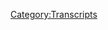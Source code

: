 {{DEFAULTSORT:
    #_TRANSCRIPT_0718:August 21-22, 2022
}}{{Transcript
    | title         = [[718: August 21-22, 2022]]
    | caption       = [https://knowledgefight.libsyn.com/718-august-21-22-2022 Listen to this episode on Libsyn]
    | episodeNumber = [[718: August 21-22, 2022|718]]
    | length        = 01:22:51
}}

{{MessageBox
    | header     = Warning: Bot Generated Content
    | text       = This transcript was automatically generated by transcription software and likely contains many mistakes and misattributions. Please check the audio for definitive quotes, attribution, and context.
    | image      = N3yvass4myg91.webp
    | imagewidth = 50px
    | id         = warning
}}

{{TranscriptBlock
    | name      = Unknown Speaker
    | timestamp = 00:00:00.000
    | text      = N-N-N-N-N-N-N-Knowledge Fight!
}}

{{TranscriptBlock
    | name      = Unknown Speaker
    | timestamp = 00:00:12.960
    | text      = Dan and Jordan, I am sweating!
}}

{{TranscriptBlock
    | name      = Unknown Speaker
    | timestamp = 00:00:18.140
    | text      = Knowledgefight.com, it's time to pray!
}}

{{TranscriptBlock
    | name      = Unknown Speaker
    | timestamp = 00:00:21.320
    | text      = I have great respect for Knowledgefight!
}}

{{TranscriptBlock
    | name      = Unknown Speaker
    | timestamp = 00:00:23.920
    | text      = Knowledgefight!
}}

{{TranscriptBlock
    | name      = Unknown Speaker
    | timestamp = 00:00:24.920
    | text      = I'm sick of them posing as if they're the good guys, saying,
}}

{{TranscriptBlock
    | name      = Unknown Speaker
    | timestamp = 00:00:27.800
    | text      = we are the bad guys, Knowledgefight!
}}

{{TranscriptBlock
    | name      = Unknown Speaker
    | timestamp = 00:00:30.039
    | text      = Dan and Jordan, Knowledgefight!
}}

{{TranscriptBlock
    | name      = Unknown Speaker
    | timestamp = 00:00:32.200
    | text      = Riddle her, riddle her, riddle her!
}}

{{TranscriptBlock
    | name      = Unknown Speaker
    | timestamp = 00:00:35.000
    | text      = I need, I need money!
}}

{{TranscriptBlock
    | name      = Unknown Speaker
    | timestamp = 00:00:36.439
    | text      = Riddle her, riddle her, riddle her!
}}

{{TranscriptBlock
    | name      = Unknown Speaker
    | timestamp = 00:00:39.399
    | text      = Andy and Kansas, Andy and Kansas!
}}

{{TranscriptBlock
    | name      = Unknown Speaker
    | timestamp = 00:00:42.200
    | text      = Stop it!
}}

{{TranscriptBlock
    | name      = Unknown Speaker
    | timestamp = 00:00:42.840
    | text      = Andy and Kansas, Andy and Kansas!
}}

{{TranscriptBlock
    | name      = Unknown Speaker
    | timestamp = 00:00:46.200
    | text      = It's time to pray!
}}

{{TranscriptBlock
    | name      = Unknown Speaker
    | timestamp = 00:00:47.079
    | text      = Andy and Kansas, you're on the air, thanks for holding us!
}}

{{TranscriptBlock
    | name      = Unknown Speaker
    | timestamp = 00:00:49.320
    | text      = Hello Alex, I'm a first-time caller, I'm a huge fan!
}}

{{TranscriptBlock
    | name      = Unknown Speaker
    | timestamp = 00:00:51.719
    | text      = I love your work!
}}

{{TranscriptBlock
    | name      = Unknown Speaker
    | timestamp = 00:00:52.920
    | text      = Knowledgefight!
}}

{{TranscriptBlock
    | name      = Unknown Speaker
    | timestamp = 00:00:53.719
    | text      = N-N-N-N-N-Knowledgefight.com, I love you!
}}

{{TranscriptBlock
    | name      = Unknown Speaker
    | timestamp = 00:00:59.079
    | text      = Hey everybody, welcome back to Knowledgefight, I'm Dan.
}}

{{TranscriptBlock
    | name      = Unknown Speaker
    | timestamp = 00:01:01.560
    | text      = I'm Jordan!
}}

{{TranscriptBlock
    | name      = Unknown Speaker
    | timestamp = 00:01:02.039
    | text      = We're a couple dudes, like to sit around, worship at the altar
}}

{{TranscriptBlock
    | name      = Unknown Speaker
    | timestamp = 00:01:04.280
    | text      = of Selene, and talk a little bit about Alex Jones.
}}

{{TranscriptBlock
    | name      = Unknown Speaker
    | timestamp = 00:01:06.760
    | text      = Oh indeed we are, Dan.
}}

{{TranscriptBlock
    | name      = Unknown Speaker
    | timestamp = 00:01:08.359
    | text      = Jordan.
}}

{{TranscriptBlock
    | name      = Unknown Speaker
    | timestamp = 00:01:08.760
    | text      = Dan!
}}

{{TranscriptBlock
    | name      = Unknown Speaker
    | timestamp = 00:01:09.239
    | text      = Jordan.
}}

{{TranscriptBlock
    | name      = Unknown Speaker
    | timestamp = 00:01:09.719
    | text      = Quick question for you, buddy.
}}

{{TranscriptBlock
    | name      = Unknown Speaker
    | timestamp = 00:01:10.840
    | text      = What's up?
}}

{{TranscriptBlock
    | name      = Unknown Speaker
    | timestamp = 00:01:11.159
    | text      = What's your bright spot?
}}

{{TranscriptBlock
    | name      = Unknown Speaker
    | timestamp = 00:01:12.040
    | text      = My bright spot today, Jordan, is the button stuff.
}}

{{TranscriptBlock
    | name      = Unknown Speaker
    | timestamp = 00:01:15.400
    | text      = Yes.
}}

{{TranscriptBlock
    | name      = Unknown Speaker
    | timestamp = 00:01:15.959
    | text      = I may have underestimated the demand.
}}

{{TranscriptBlock
    | name      = Unknown Speaker
    | timestamp = 00:01:21.159
    | text      = Bright is the sun, it is very bright.
}}

{{TranscriptBlock
    | name      = Unknown Speaker
    | timestamp = 00:01:23.560
    | text      = The number of buttons suggests very large brightness.
}}

{{TranscriptBlock
    | name      = Unknown Speaker
    | timestamp = 00:01:26.840
    | text      = It's a lot of requests.
}}

{{TranscriptBlock
    | name      = Unknown Speaker
    | timestamp = 00:01:32.200
    | text      = You know, it's hard to not just still be in the same headspace
}}

{{TranscriptBlock
    | name      = Unknown Speaker
    | timestamp = 00:01:35.560
    | text      = of like, we're just doing a podcast on my desk.
}}

{{TranscriptBlock
    | name      = Unknown Speaker
    | timestamp = 00:01:39.159
    | text      = Well see, we haven't moved.
}}

{{TranscriptBlock
    | name      = Unknown Speaker
    | timestamp = 00:01:40.680
    | text      = Right.
}}

{{TranscriptBlock
    | name      = Unknown Speaker
    | timestamp = 00:01:41.079
    | text      = Yeah, we're still in the exact same place.
}}

{{TranscriptBlock
    | name      = Unknown Speaker
    | timestamp = 00:01:43.319
    | text      = There's still nobody else working on the show, it's still just us.
}}

{{TranscriptBlock
    | name      = Unknown Speaker
    | timestamp = 00:01:49.239
    | text      = So the day-to-day of this feels kind of the same.
}}

{{TranscriptBlock
    | name      = Unknown Speaker
    | timestamp = 00:01:52.519
    | text      = Well, there were 40 people listening and we did it like this,
}}

{{TranscriptBlock
    | name      = Unknown Speaker
    | timestamp = 00:01:55.319
    | text      = and now there's more, and we're still doing it like this, so how would we know?
}}

{{TranscriptBlock
    | name      = Unknown Speaker
    | timestamp = 00:01:58.680
    | text      = Yeah, and I just can't conceive of the fact that there are a ton of people listening,
}}

{{TranscriptBlock
    | name      = Unknown Speaker
    | timestamp = 00:02:05.640
    | text      = and so in my head it's still that same thing.
}}

{{TranscriptBlock
    | name      = Unknown Speaker
    | timestamp = 00:02:08.120
    | text      = Right.
}}

{{TranscriptBlock
    | name      = Unknown Speaker
    | timestamp = 00:02:08.520
    | text      = And so yeah, even compared to the last time we did this, it's a massive amount of people
}}

{{TranscriptBlock
    | name      = Unknown Speaker
    | timestamp = 00:02:13.240
    | text      = who want buttons.
}}

{{TranscriptBlock
    | name      = Unknown Speaker
    | timestamp = 00:02:14.280
    | text      = I don't even feel comfortable saying that there are a lot of people listening.
}}

{{TranscriptBlock
    | name      = Unknown Speaker
    | timestamp = 00:02:16.919
    | text      = I feel like it makes us hubristically in trouble.
}}

{{TranscriptBlock
    | name      = Unknown Speaker
    | timestamp = 00:02:20.039
    | text      = It feels weird, but I appreciate the interest in these buttons.
}}

{{TranscriptBlock
    | name      = Unknown Speaker
    | timestamp = 00:02:23.800
    | text      = Yes.
}}

{{TranscriptBlock
    | name      = Unknown Speaker
    | timestamp = 00:02:24.199
    | text      = And I should tell you, Jordan, one thing I'm noticing from the early reports,
}}

{{TranscriptBlock
    | name      = Unknown Speaker
    | timestamp = 00:02:28.199
    | text      = we may have exploded in Scotland.
}}

{{TranscriptBlock
    | name      = Unknown Speaker
    | timestamp = 00:02:33.159
    | text      = I don't know what it is.
}}

{{TranscriptBlock
    | name      = Unknown Speaker
    | timestamp = 00:02:33.960
    | text      = Finally!
}}

{{TranscriptBlock
    | name      = Unknown Speaker
    | timestamp = 00:02:34.759
    | text      = But we have cracked the Scottish market.
}}

{{TranscriptBlock
    | name      = Unknown Speaker
    | timestamp = 00:02:36.599
    | text      = Dan, I have been waiting to get my chance at the Fringe Festival for decades now.
}}

{{TranscriptBlock
    | name      = Unknown Speaker
    | timestamp = 00:02:41.879
    | text      = This might be it.
}}

{{TranscriptBlock
    | name      = Unknown Speaker
    | timestamp = 00:02:42.599
    | text      = Oh, I'm there, baby!
}}

{{TranscriptBlock
    | name      = Unknown Speaker
    | timestamp = 00:02:44.840
    | text      = Um, yeah, that was a trend that I was noticing, and Washington is staying strong.
}}

{{TranscriptBlock
    | name      = Unknown Speaker
    | timestamp = 00:02:50.039
    | text      = A lot of interest from Washington.
}}

{{TranscriptBlock
    | name      = Unknown Speaker
    | timestamp = 00:02:51.719
    | text      = Washington state, or the man?
}}

{{TranscriptBlock
    | name      = Unknown Speaker
    | timestamp = 00:02:54.280
    | text      = Both.
}}

{{TranscriptBlock
    | name      = Unknown Speaker
    | timestamp = 00:02:54.680
    | text      = Oh, okay, good.
}}

{{TranscriptBlock
    | name      = Unknown Speaker
    | timestamp = 00:02:55.800
    | text      = Also Washington, the concept.
}}

{{TranscriptBlock
    | name      = Unknown Speaker
    | timestamp = 00:02:59.879
    | text      = Look, that didn't land.
}}

{{TranscriptBlock
    | name      = Unknown Speaker
    | timestamp = 00:03:02.360
    | text      = Listen, you landed it the way it landed.
}}

{{TranscriptBlock
    | name      = Unknown Speaker
    | timestamp = 00:03:04.840
    | text      = Let's be happy.
}}

{{TranscriptBlock
    | name      = Unknown Speaker
    | timestamp = 00:03:05.560
    | text      = So here's the situation that we have in front of us.
}}

{{TranscriptBlock
    | name      = Unknown Speaker
    | timestamp = 00:03:08.439
    | text      = Too many requests.
}}

{{TranscriptBlock
    | name      = Unknown Speaker
    | timestamp = 00:03:09.240
    | text      = Too many.
}}

{{TranscriptBlock
    | name      = Unknown Speaker
    | timestamp = 00:03:10.360
    | text      = I cannot handle much more.
}}

{{TranscriptBlock
    | name      = Unknown Speaker
    | timestamp = 00:03:11.639
    | text      = So we are closing the requests.
}}

{{TranscriptBlock
    | name      = Unknown Speaker
    | timestamp = 00:03:15.960
    | text      = Friday, end of day Friday.
}}

{{TranscriptBlock
    | name      = Unknown Speaker
    | timestamp = 00:03:17.800
    | text      = End of day Friday.
}}

{{TranscriptBlock
    | name      = Unknown Speaker
    | timestamp = 00:03:19.000
    | text      = So this episode's coming out on Friday.
}}

{{TranscriptBlock
    | name      = Unknown Speaker
    | timestamp = 00:03:20.919
    | text      = Today, you are listening to this is the last day to get requests.
}}

{{TranscriptBlock
    | name      = Unknown Speaker
    | timestamp = 00:03:23.879
    | text      = Let's call it zero zero zero zero Greenwich Mean Time.
}}

{{TranscriptBlock
    | name      = Unknown Speaker
    | timestamp = 00:03:27.879
    | text      = Sure, yes.
}}

{{TranscriptBlock
    | name      = Unknown Speaker
    | timestamp = 00:03:29.240
    | text      = I will set the clock on my Gmail account to Greenwich Mean.
}}

{{TranscriptBlock
    | name      = Unknown Speaker
    | timestamp = 00:03:33.479
    | text      = Yes, I think that's the way to go.
}}

{{TranscriptBlock
    | name      = Unknown Speaker
    | timestamp = 00:03:35.560
    | text      = So get those crests in if you want to have them.
}}

{{TranscriptBlock
    | name      = Unknown Speaker
    | timestamp = 00:03:38.680
    | text      = And I'm sorry to people who are listening who are behind,
}}

{{TranscriptBlock
    | name      = Unknown Speaker
    | timestamp = 00:03:42.360
    | text      = but there's just nothing I can do about that.
}}

{{TranscriptBlock
    | name      = Unknown Speaker
    | timestamp = 00:03:44.680
    | text      = It's ridiculous.
}}

{{TranscriptBlock
    | name      = Unknown Speaker
    | timestamp = 00:03:45.639
    | text      = Yeah.
}}

{{TranscriptBlock
    | name      = Unknown Speaker
    | timestamp = 00:03:46.360
    | text      = And another thing I wanted to say was that a lot of people have...
}}

{{TranscriptBlock
    | name      = Unknown Speaker
    | timestamp = 00:03:49.800
    | text      = And this is something that happened last time, too.
}}

{{TranscriptBlock
    | name      = Unknown Speaker
    | timestamp = 00:03:51.560
    | text      = And it's very kind of people.
}}

{{TranscriptBlock
    | name      = Unknown Speaker
    | timestamp = 00:03:53.000
    | text      = A lot of people were requesting to help with postage and stuff.
}}

{{TranscriptBlock
    | name      = Unknown Speaker
    | timestamp = 00:03:55.960
    | text      = Of course.
}}

{{TranscriptBlock
    | name      = Unknown Speaker
    | timestamp = 00:03:56.439
    | text      = Particularly these Scots and other international wonks.
}}

{{TranscriptBlock
    | name      = Unknown Speaker
    | timestamp = 00:03:59.960
    | text      = Right, right, right.
}}

{{TranscriptBlock
    | name      = Unknown Speaker
    | timestamp = 00:04:00.680
    | text      = And that is very appreciated and nice.
}}

{{TranscriptBlock
    | name      = Unknown Speaker
    | timestamp = 00:04:02.360
    | text      = But I like to do this as a gift to people.
}}

{{TranscriptBlock
    | name      = Unknown Speaker
    | timestamp = 00:04:05.240
    | text      = And so there's no need to donate.
}}

{{TranscriptBlock
    | name      = Unknown Speaker
    | timestamp = 00:04:08.759
    | text      = There's no need to give anything.
}}

{{TranscriptBlock
    | name      = Unknown Speaker
    | timestamp = 00:04:11.319
    | text      = But if you do feel so inclined to...
}}

{{TranscriptBlock
    | name      = Unknown Speaker
    | timestamp = 00:04:14.280
    | text      = Because I also don't want to be disrespectful to people's generosity.
}}

{{TranscriptBlock
    | name      = Unknown Speaker
    | timestamp = 00:04:16.680
    | text      = Obviously not.
}}

{{TranscriptBlock
    | name      = Unknown Speaker
    | timestamp = 00:04:17.800
    | text      = We have started another GoFundMe.
}}

{{TranscriptBlock
    | name      = Unknown Speaker
    | timestamp = 00:04:21.319
    | text      = This one benefiting the Transgender Law Center.
}}

{{TranscriptBlock
    | name      = Unknown Speaker
    | timestamp = 00:04:25.720
    | text      = It is over on GoFundMe.
}}

{{TranscriptBlock
    | name      = Unknown Speaker
    | timestamp = 00:04:27.160
    | text      = A little button theme to it.
}}

{{TranscriptBlock
    | name      = Unknown Speaker
    | timestamp = 00:04:29.319
    | text      = Let's put a button on the Dreamy Creamy Summer.
}}

{{TranscriptBlock
    | name      = Unknown Speaker
    | timestamp = 00:04:32.279
    | text      = The pun was too good, my friend.
}}

{{TranscriptBlock
    | name      = Unknown Speaker
    | timestamp = 00:04:33.800
    | text      = All right, I knew it, I knew it.
}}

{{TranscriptBlock
    | name      = Unknown Speaker
    | timestamp = 00:04:35.639
    | text      = So we've got a link to that.
}}

{{TranscriptBlock
    | name      = Unknown Speaker
    | timestamp = 00:04:37.000
    | text      = We'll put it up in the show release today.
}}

{{TranscriptBlock
    | name      = Unknown Speaker
    | timestamp = 00:04:40.600
    | text      = Excellent, yes.
}}

{{TranscriptBlock
    | name      = Unknown Speaker
    | timestamp = 00:04:41.639
    | text      = Item number 7,000 in the case against us being good with money.
}}

{{TranscriptBlock
    | name      = Unknown Speaker
    | timestamp = 00:04:45.319
    | text      = Yes.
}}

{{TranscriptBlock
    | name      = Unknown Speaker
    | timestamp = 00:04:45.639
    | text      = Yeah, there we go.
}}

{{TranscriptBlock
    | name      = Unknown Speaker
    | timestamp = 00:04:46.680
    | text      = Yeah, it would be great if you wanted to chip into that donation for a good cause.
}}

{{TranscriptBlock
    | name      = Unknown Speaker
    | timestamp = 00:04:51.079
    | text      = That would be lovely.
}}

{{TranscriptBlock
    | name      = Unknown Speaker
    | timestamp = 00:04:51.800
    | text      = How about you?
}}

{{TranscriptBlock
    | name      = Unknown Speaker
    | timestamp = 00:04:52.199
    | text      = What's your price point?
}}

{{TranscriptBlock
    | name      = Unknown Speaker
    | timestamp = 00:04:53.079
    | text      = My price point...
}}

{{TranscriptBlock
    | name      = Unknown Speaker
    | timestamp = 00:04:53.319
    | text      = You're not making buttons?
}}

{{TranscriptBlock
    | name      = Unknown Speaker
    | timestamp = 00:04:55.560
    | text      = I offered my help, sir.
}}

{{TranscriptBlock
    | name      = Unknown Speaker
    | timestamp = 00:04:57.240
    | text      = True.
}}

{{TranscriptBlock
    | name      = Unknown Speaker
    | timestamp = 00:04:59.079
    | text      = Now, obviously with the knowledge that it would be rejected, I can't...
}}

{{TranscriptBlock
    | name      = Unknown Speaker
    | timestamp = 00:05:03.240
    | text      = Yeah, yeah.
}}

{{TranscriptBlock
    | name      = Unknown Speaker
    | timestamp = 00:05:06.439
    | text      = My bright spot is at SpockandDaw on Twitter.
}}

{{TranscriptBlock
    | name      = Unknown Speaker
    | timestamp = 00:05:10.519
    | text      = Sent me a bound version of my book with a beautiful cover and it was bound with love
}}

{{TranscriptBlock
    | name      = Unknown Speaker
    | timestamp = 00:05:19.240
    | text      = and inside it was actually my book.
}}

{{TranscriptBlock
    | name      = Unknown Speaker
    | timestamp = 00:05:21.480
    | text      = It wasn't like a cover.
}}

{{TranscriptBlock
    | name      = Unknown Speaker
    | timestamp = 00:05:22.600
    | text      = It wasn't a dummy.
}}

{{TranscriptBlock
    | name      = Unknown Speaker
    | timestamp = 00:05:23.480
    | text      = No, it was kind of surprising and amazing.
}}

{{TranscriptBlock
    | name      = Unknown Speaker
    | timestamp = 00:05:27.240
    | text      = And as a writer, I feel like the only way I can kind of express how I feel
}}

{{TranscriptBlock
    | name      = Unknown Speaker
    | timestamp = 00:05:33.000
    | text      = would be the word indescribable.
}}

{{TranscriptBlock
    | name      = Unknown Speaker
    | timestamp = 00:05:35.560
    | text      = I thought it was gonna be through song.
}}

{{TranscriptBlock
    | name      = Unknown Speaker
    | timestamp = 00:05:38.120
    | text      = No, nope.
}}

{{TranscriptBlock
    | name      = Unknown Speaker
    | timestamp = 00:05:39.879
    | text      = But yeah, it's incredible.
}}

{{TranscriptBlock
    | name      = Unknown Speaker
    | timestamp = 00:05:42.199
    | text      = It's something I never thought I would ever see and it's...
}}

{{TranscriptBlock
    | name      = Unknown Speaker
    | timestamp = 00:05:44.680
    | text      = Yeah.
}}

{{TranscriptBlock
    | name      = Unknown Speaker
    | timestamp = 00:05:45.160
    | text      = I told you this when that came in.
}}

{{TranscriptBlock
    | name      = Unknown Speaker
    | timestamp = 00:05:48.040
    | text      = Yep.
}}

{{TranscriptBlock
    | name      = Unknown Speaker
    | timestamp = 00:05:48.439
    | text      = I told you that for the last couple months, I have been planning to get you a bound copy.
}}

{{TranscriptBlock
    | name      = Unknown Speaker
    | timestamp = 00:05:54.120
    | text      = Yeah, I know.
}}

{{TranscriptBlock
    | name      = Unknown Speaker
    | timestamp = 00:05:55.959
    | text      = Our friend Angela Lampsbury had designed a cover for it and everything.
}}

{{TranscriptBlock
    | name      = Unknown Speaker
    | timestamp = 00:05:59.800
    | text      = We were...
}}

{{TranscriptBlock
    | name      = Unknown Speaker
    | timestamp = 00:06:01.240
    | text      = You conspired against me.
}}

{{TranscriptBlock
    | name      = Unknown Speaker
    | timestamp = 00:06:02.839
    | text      = And I kept forgetting.
}}

{{TranscriptBlock
    | name      = Unknown Speaker
    | timestamp = 00:06:04.120
    | text      = And well...
}}

{{TranscriptBlock
    | name      = Unknown Speaker
    | timestamp = 00:06:05.879
    | text      = At SpockandDaw beat you to it.
}}

{{TranscriptBlock
    | name      = Unknown Speaker
    | timestamp = 00:06:07.560
    | text      = Right.
}}

{{TranscriptBlock
    | name      = Unknown Speaker
    | timestamp = 00:06:07.800
    | text      = And they also sent some empty notebooks that are really cool for me.
}}

{{TranscriptBlock
    | name      = Unknown Speaker
    | timestamp = 00:06:12.519
    | text      = So thank you from me as well.
}}

{{TranscriptBlock
    | name      = Unknown Speaker
    | timestamp = 00:06:14.759
    | text      = Yes.
}}

{{TranscriptBlock
    | name      = Unknown Speaker
    | timestamp = 00:06:15.160
    | text      = Fantastic stuff.
}}

{{TranscriptBlock
    | name      = Unknown Speaker
    | timestamp = 00:06:15.959
    | text      = Indeed.
}}

{{TranscriptBlock
    | name      = Unknown Speaker
    | timestamp = 00:06:16.439
    | text      = Yep.
}}

{{TranscriptBlock
    | name      = Unknown Speaker
    | timestamp = 00:06:16.839
    | text      = So Jordan, today we have an episode to go over.
}}

{{TranscriptBlock
    | name      = Unknown Speaker
    | timestamp = 00:06:19.319
    | text      = Excellent.
}}

{{TranscriptBlock
    | name      = Unknown Speaker
    | timestamp = 00:06:19.720
    | text      = Two of them.
}}

{{TranscriptBlock
    | name      = Unknown Speaker
    | timestamp = 00:06:20.360
    | text      = Oh.
}}

{{TranscriptBlock
    | name      = Unknown Speaker
    | timestamp = 00:06:20.680
    | text      = We're gonna be talking about August 21st and 22nd 2022.
}}

{{TranscriptBlock
    | name      = Unknown Speaker
    | timestamp = 00:06:25.240
    | text      = All right.
}}

{{TranscriptBlock
    | name      = Unknown Speaker
    | timestamp = 00:06:25.720
    | text      = How do you do?
}}

{{TranscriptBlock
    | name      = Unknown Speaker
    | timestamp = 00:06:26.279
    | text      = Oh, okay.
}}

{{TranscriptBlock
    | name      = Unknown Speaker
    | timestamp = 00:06:27.560
    | text      = These are Sunday and Monday.
}}

{{TranscriptBlock
    | name      = Unknown Speaker
    | timestamp = 00:06:30.040
    | text      = And the reason that we're going to this day is because Sunday evening in Russia time,
}}

{{TranscriptBlock
    | name      = Unknown Speaker
    | timestamp = 00:06:37.480
    | text      = which would have been during the day here, Alexander Dugan's daughter was killed in a car
}}

{{TranscriptBlock
    | name      = Unknown Speaker
    | timestamp = 00:06:43.240
    | text      = bombing.
}}

{{TranscriptBlock
    | name      = Unknown Speaker
    | timestamp = 00:06:43.639
    | text      = Right.
}}

{{TranscriptBlock
    | name      = Unknown Speaker
    | timestamp = 00:06:43.879
    | text      = Right, right, right.
}}

{{TranscriptBlock
    | name      = Unknown Speaker
    | timestamp = 00:06:44.519
    | text      = And as we know, Alex is somebody who has had Dugan on his show and has been on his show
}}

{{TranscriptBlock
    | name      = Unknown Speaker
    | timestamp = 00:06:49.560
    | text      = in Russia.
}}

{{TranscriptBlock
    | name      = Unknown Speaker
    | timestamp = 00:06:50.600
    | text      = And so I think a lot of people are pretty curious to see how this was responded to.
}}

{{TranscriptBlock
    | name      = Unknown Speaker
    | timestamp = 00:06:55.560
    | text      = Sure.
}}

{{TranscriptBlock
    | name      = Unknown Speaker
    | timestamp = 00:06:56.040
    | text      = They might be underwhelmed.
}}

{{TranscriptBlock
    | name      = Unknown Speaker
    | timestamp = 00:06:57.959
    | text      = Have they ever not been?
}}

{{TranscriptBlock
    | name      = Unknown Speaker
    | timestamp = 00:06:59.319
    | text      = Yeah.
}}

{{TranscriptBlock
    | name      = Unknown Speaker
    | timestamp = 00:07:00.040
    | text      = So we'll get into that here, Jordan.
}}

{{TranscriptBlock
    | name      = Unknown Speaker
    | timestamp = 00:07:01.560
    | text      = But first, let's say a little hello to some new walks.
}}

{{TranscriptBlock
    | name      = Unknown Speaker
    | timestamp = 00:07:04.839
    | text      = Oh, that's great idea.
}}

{{TranscriptBlock
    | name      = Unknown Speaker
    | timestamp = 00:07:05.800
    | text      = So first, the Wayback Machine's faulty server.
}}

{{TranscriptBlock
    | name      = Unknown Speaker
    | timestamp = 00:07:08.120
    | text      = Thank you so much.
}}

{{TranscriptBlock
    | name      = Unknown Speaker
    | timestamp = 00:07:08.680
    | text      = You are now policy walk.
}}

{{TranscriptBlock
    | name      = Unknown Speaker
    | timestamp = 00:07:09.959
    | text      = I'm a policy one.
}}

{{TranscriptBlock
    | name      = Unknown Speaker
    | timestamp = 00:07:10.920
    | text      = Thank you very much.
}}

{{TranscriptBlock
    | name      = Unknown Speaker
    | timestamp = 00:07:11.959
    | text      = I go next.
}}

{{TranscriptBlock
    | name      = Unknown Speaker
    | timestamp = 00:07:12.920
    | text      = If you can pronounce them a Sarah, you can pronounce my name Sarah.
}}

{{TranscriptBlock
    | name      = Unknown Speaker
    | timestamp = 00:07:16.279
    | text      = Thank you so much.
}}

{{TranscriptBlock
    | name      = Unknown Speaker
    | timestamp = 00:07:16.839
    | text      = You're now policy walk.
}}

{{TranscriptBlock
    | name      = Unknown Speaker
    | timestamp = 00:07:18.279
    | text      = I'm a policy one.
}}

{{TranscriptBlock
    | name      = Unknown Speaker
    | timestamp = 00:07:19.240
    | text      = I'm not sure I can pronounce that.
}}

{{TranscriptBlock
    | name      = Unknown Speaker
    | timestamp = 00:07:21.240
    | text      = It's where Wonder Woman's from.
}}

{{TranscriptBlock
    | name      = Unknown Speaker
    | timestamp = 00:07:22.600
    | text      = Uh, the Miss Sarah.
}}

{{TranscriptBlock
    | name      = Unknown Speaker
    | timestamp = 00:07:24.759
    | text      = So wait, what?
}}

{{TranscriptBlock
    | name      = Unknown Speaker
    | timestamp = 00:07:25.800
    | text      = So it might be.
}}

{{TranscriptBlock
    | name      = Unknown Speaker
    | timestamp = 00:07:26.839
    | text      = I don't know.
}}

{{TranscriptBlock
    | name      = Unknown Speaker
    | timestamp = 00:07:27.319
    | text      = Yep.
}}

{{TranscriptBlock
    | name      = Unknown Speaker
    | timestamp = 00:07:27.720
    | text      = I can't pronounce anything.
}}

{{TranscriptBlock
    | name      = Unknown Speaker
    | timestamp = 00:07:29.560
    | text      = Next, Juice Pants.
}}

{{TranscriptBlock
    | name      = Unknown Speaker
    | timestamp = 00:07:30.600
    | text      = Thank you so much.
}}

{{TranscriptBlock
    | name      = Unknown Speaker
    | timestamp = 00:07:31.079
    | text      = You're now policy walk.
}}

{{TranscriptBlock
    | name      = Unknown Speaker
    | timestamp = 00:07:32.439
    | text      = I'm a policy walk.
}}

{{TranscriptBlock
    | name      = Unknown Speaker
    | timestamp = 00:07:33.319
    | text      = Thank you very much.
}}

{{TranscriptBlock
    | name      = Unknown Speaker
    | timestamp = 00:07:33.879
    | text      = You nailed Juice Pants.
}}

{{TranscriptBlock
    | name      = Unknown Speaker
    | timestamp = 00:07:35.000
    | text      = Yeah, I can pronounce that.
}}

{{TranscriptBlock
    | name      = Unknown Speaker
    | timestamp = 00:07:35.639
    | text      = Nailed Juice Pants.
}}

{{TranscriptBlock
    | name      = Unknown Speaker
    | timestamp = 00:07:36.600
    | text      = Next, Smorgasbun's Guten Tits.
}}

{{TranscriptBlock
    | name      = Unknown Speaker
    | timestamp = 00:07:38.839
    | text      = Thank you so much.
}}

{{TranscriptBlock
    | name      = Unknown Speaker
    | timestamp = 00:07:39.480
    | text      = You're now policy walk.
}}

{{TranscriptBlock
    | name      = Unknown Speaker
    | timestamp = 00:07:40.839
    | text      = I'm a policy walk.
}}

{{TranscriptBlock
    | name      = Unknown Speaker
    | timestamp = 00:07:41.879
    | text      = Thank you very much.
}}

{{TranscriptBlock
    | name      = Unknown Speaker
    | timestamp = 00:07:44.279
    | text      = Next, Here I Thun Dubai.
}}

{{TranscriptBlock
    | name      = Unknown Speaker
    | timestamp = 00:07:47.480
    | text      = Thank you so much.
}}

{{TranscriptBlock
    | name      = Unknown Speaker
    | timestamp = 00:07:48.120
    | text      = You are now policy walk.
}}

{{TranscriptBlock
    | name      = Unknown Speaker
    | timestamp = 00:07:49.480
    | text      = I'm a policy walk.
}}

{{TranscriptBlock
    | name      = Unknown Speaker
    | timestamp = 00:07:50.519
    | text      = Thank you very much.
}}

{{TranscriptBlock
    | name      = Unknown Speaker
    | timestamp = 00:07:51.639
    | text      = I had a I had a phonetic explanation that I still think I got it wrong.
}}

{{TranscriptBlock
    | name      = Unknown Speaker
    | timestamp = 00:07:55.800
    | text      = I understand.
}}

{{TranscriptBlock
    | name      = Unknown Speaker
    | timestamp = 00:07:56.519
    | text      = Next, help.
}}

{{TranscriptBlock
    | name      = Unknown Speaker
    | timestamp = 00:07:57.240
    | text      = I think my cat's homophobic.
}}

{{TranscriptBlock
    | name      = Unknown Speaker
    | timestamp = 00:07:58.519
    | text      = Thank you so much.
}}

{{TranscriptBlock
    | name      = Unknown Speaker
    | timestamp = 00:07:59.079
    | text      = You are now policy walk.
}}

{{TranscriptBlock
    | name      = Unknown Speaker
    | timestamp = 00:08:00.680
    | text      = I'm a policy walk.
}}

{{TranscriptBlock
    | name      = Unknown Speaker
    | timestamp = 00:08:01.639
    | text      = Thank you very much.
}}

{{TranscriptBlock
    | name      = Unknown Speaker
    | timestamp = 00:08:02.360
    | text      = I assure you they're not.
}}

{{TranscriptBlock
    | name      = Unknown Speaker
    | timestamp = 00:08:03.480
    | text      = Yeah.
}}

{{TranscriptBlock
    | name      = Unknown Speaker
    | timestamp = 00:08:03.959
    | text      = Next, and we had a technocrat in the mix.
}}

{{TranscriptBlock
    | name      = Unknown Speaker
    | timestamp = 00:08:06.519
    | text      = Next is a technocrat.
}}

{{TranscriptBlock
    | name      = Unknown Speaker
    | timestamp = 00:08:08.920
    | text      = Look, we're a little bit behind.
}}

{{TranscriptBlock
    | name      = Unknown Speaker
    | timestamp = 00:08:10.199
    | text      = Hey, it's going great.
}}

{{TranscriptBlock
    | name      = Unknown Speaker
    | timestamp = 00:08:11.079
    | text      = We're a little bit behind on these.
}}

{{TranscriptBlock
    | name      = Unknown Speaker
    | timestamp = 00:08:12.839
    | text      = But Karissa, happy fourth anniversary from Marcus.
}}

{{TranscriptBlock
    | name      = Unknown Speaker
    | timestamp = 00:08:17.720
    | text      = There it was.
}}

{{TranscriptBlock
    | name      = Unknown Speaker
    | timestamp = 00:08:18.279
    | text      = No little breakies for us.
}}

{{TranscriptBlock
    | name      = Unknown Speaker
    | timestamp = 00:08:19.639
    | text      = Thank you so much.
}}

{{TranscriptBlock
    | name      = Unknown Speaker
    | timestamp = 00:08:20.519
    | text      = You are now a technocrat.
}}

{{TranscriptBlock
    | name      = Unknown Speaker
    | timestamp = 00:08:22.360
    | text      = I'm a policy walk.
}}

{{TranscriptBlock
    | name      = Unknown Speaker
    | timestamp = 00:08:23.560
    | text      = I have risen above my enemies.
}}

{{TranscriptBlock
    | name      = Unknown Speaker
    | timestamp = 00:08:26.839
    | text      = I might quit tomorrow, actually.
}}

{{TranscriptBlock
    | name      = Unknown Speaker
    | timestamp = 00:08:28.360
    | text      = I'm just going to take a little break.
}}

{{TranscriptBlock
    | name      = Unknown Speaker
    | timestamp = 00:08:29.399
    | text      = You know, a little breaky for me.
}}

{{TranscriptBlock
    | name      = Unknown Speaker
    | timestamp = 00:08:34.519
    | text      = And then we're going to come back and I'm going to start the show over.
}}

{{TranscriptBlock
    | name      = Unknown Speaker
    | timestamp = 00:08:40.039
    | text      = But I'm the devil.
}}

{{TranscriptBlock
    | name      = Unknown Speaker
    | timestamp = 00:08:40.919
    | text      = I got to be taken over here.
}}

{{TranscriptBlock
    | name      = Unknown Speaker
    | timestamp = 00:08:42.120
    | text      = I've been all this.
}}

{{TranscriptBlock
    | name      = Unknown Speaker
    | timestamp = 00:08:44.279
    | text      = Fuck you.
}}

{{TranscriptBlock
    | name      = Unknown Speaker
    | timestamp = 00:08:45.559
    | text      = Fuck you.
}}

{{TranscriptBlock
    | name      = Unknown Speaker
    | timestamp = 00:08:46.519
    | text      = I got plenty of words for you, but at the end of the day, fuck you and your New World
}}

{{TranscriptBlock
    | name      = Unknown Speaker
    | timestamp = 00:08:50.519
    | text      = Order and fuck the horse you rode in on and all your shit.
}}

{{TranscriptBlock
    | name      = Unknown Speaker
    | timestamp = 00:08:54.840
    | text      = Maybe today should be my last broadcast.
}}

{{TranscriptBlock
    | name      = Unknown Speaker
    | timestamp = 00:08:56.840
    | text      = I mean, maybe I'll just be gone a month, maybe five years.
}}

{{TranscriptBlock
    | name      = Unknown Speaker
    | timestamp = 00:09:00.360
    | text      = Maybe I'll walk out of here tomorrow and you never see me again.
}}

{{TranscriptBlock
    | name      = Unknown Speaker
    | timestamp = 00:09:04.440
    | text      = That's really what I want to do.
}}

{{TranscriptBlock
    | name      = Unknown Speaker
    | timestamp = 00:09:06.679
    | text      = I never want to come back here again.
}}

{{TranscriptBlock
    | name      = Unknown Speaker
    | timestamp = 00:09:08.360
    | text      = I apologize to the crew and the listeners yesterday that I was legitimately having breakdowns
}}

{{TranscriptBlock
    | name      = Unknown Speaker
    | timestamp = 00:09:14.200
    | text      = on air.
}}

{{TranscriptBlock
    | name      = Unknown Speaker
    | timestamp = 00:09:15.639
    | text      = I'll be better tomorrow.
}}

{{TranscriptBlock
    | name      = Unknown Speaker
    | timestamp = 00:09:16.840
    | text      = He's not.
}}

{{TranscriptBlock
    | name      = Unknown Speaker
    | timestamp = 00:09:17.480
    | text      = Oh, happy anniversary.
}}

{{TranscriptBlock
    | name      = Unknown Speaker
    | timestamp = 00:09:20.120
    | text      = I appreciate the anniversaries because, you know, with so many anniversary requests for
}}

{{TranscriptBlock
    | name      = Unknown Speaker
    | timestamp = 00:09:24.600
    | text      = a lot of people, they're like, oh, I know when it's going to come.
}}

{{TranscriptBlock
    | name      = Unknown Speaker
    | timestamp = 00:09:27.000
    | text      = You know, it's going to come on the day of our anniversary.
}}

{{TranscriptBlock
    | name      = Unknown Speaker
    | timestamp = 00:09:29.240
    | text      = But in this case, it's a surprise to both of you.
}}

{{TranscriptBlock
    | name      = Unknown Speaker
    | timestamp = 00:09:31.960
    | text      = You know, you never know when we're going to wish you a happy anniversary.
}}

{{TranscriptBlock
    | name      = Unknown Speaker
    | timestamp = 00:09:35.559
    | text      = No, you might have been expecting it to come months later.
}}

{{TranscriptBlock
    | name      = Unknown Speaker
    | timestamp = 00:09:39.639
    | text      = Yeah, absolutely.
}}

{{TranscriptBlock
    | name      = Unknown Speaker
    | timestamp = 00:09:40.519
    | text      = Yeah, it's always a shock.
}}

{{TranscriptBlock
    | name      = Unknown Speaker
    | timestamp = 00:09:41.720
    | text      = Yeah.
}}

{{TranscriptBlock
    | name      = Unknown Speaker
    | timestamp = 00:09:42.220
    | text      = So here we start and Alex does get to the news of the car bombing right out of the gate.
}}

{{TranscriptBlock
    | name      = Unknown Speaker
    | timestamp = 00:09:48.360
    | text      = Alexander Dugan has been on our broadcast before.
}}

{{TranscriptBlock
    | name      = Unknown Speaker
    | timestamp = 00:09:51.159
    | text      = I've been on some of his shows in Russia and he is a Russian nationalist, not a fascist,
}}

{{TranscriptBlock
    | name      = Unknown Speaker
    | timestamp = 00:10:00.120
    | text      = as our corporate controlled media has said.
}}

{{TranscriptBlock
    | name      = Unknown Speaker
    | timestamp = 00:10:03.320
    | text      = And in the lead up to this open proxy war with the Russians in Ukraine, he could pull
}}

{{TranscriptBlock
    | name      = Unknown Speaker
    | timestamp = 00:10:10.600
    | text      = up the news articles with Republican and Democrat senators and others like Lindsey Graham calling
}}

{{TranscriptBlock
    | name      = Unknown Speaker
    | timestamp = 00:10:17.960
    | text      = for the assassination of Vladimir Putin and people like Alexander Dugan.
}}

{{TranscriptBlock
    | name      = Unknown Speaker
    | timestamp = 00:10:23.639
    | text      = So Alex is telling on himself a little bit in the way that this defense of Dugan begins
}}

{{TranscriptBlock
    | name      = Unknown Speaker
    | timestamp = 00:10:28.200
    | text      = with him saying that Dugan's been on his show and Alex has been on Dugan's broadcast in Russia.
}}

{{TranscriptBlock
    | name      = Unknown Speaker
    | timestamp = 00:10:32.360
    | text      = Well, this is a person who likes Alex and Alex likes him.
}}

{{TranscriptBlock
    | name      = Unknown Speaker
    | timestamp = 00:10:35.480
    | text      = And by definition, Alex doesn't like fascists and they don't like him.
}}

{{TranscriptBlock
    | name      = Unknown Speaker
    | timestamp = 00:10:38.519
    | text      = So Dugan couldn't possibly be one.
}}

{{TranscriptBlock
    | name      = Unknown Speaker
    | timestamp = 00:10:40.120
    | text      = That simple.
}}

{{TranscriptBlock
    | name      = Unknown Speaker
    | timestamp = 00:10:40.759
    | text      = He's just a good old fashioned nationalist.
}}

{{TranscriptBlock
    | name      = Unknown Speaker
    | timestamp = 00:10:42.519
    | text      = I mean, except that Alex does like fascists.
}}

{{TranscriptBlock
    | name      = Unknown Speaker
    | timestamp = 00:10:44.840
    | text      = Quite a bit.
}}

{{TranscriptBlock
    | name      = Unknown Speaker
    | timestamp = 00:10:45.240
    | text      = Yeah.
}}

{{TranscriptBlock
    | name      = Unknown Speaker
    | timestamp = 00:10:45.639
    | text      = In reality, Dugan is an ultra nationalist and someone who's staunchly in favor of a
}}

{{TranscriptBlock
    | name      = Unknown Speaker
    | timestamp = 00:10:50.039
    | text      = return to Russian imperialism.
}}

{{TranscriptBlock
    | name      = Unknown Speaker
    | timestamp = 00:10:52.200
    | text      = I don't want to quibble about whether or not his ideas would strictly be called fascistic,
}}

{{TranscriptBlock
    | name      = Unknown Speaker
    | timestamp = 00:10:56.759
    | text      = like in an academic setting.
}}

{{TranscriptBlock
    | name      = Unknown Speaker
    | timestamp = 00:10:58.200
    | text      = It's fair enough to say that he's pretty much in the ballpark.
}}

{{TranscriptBlock
    | name      = Unknown Speaker
    | timestamp = 00:11:01.799
    | text      = You know what?
}}

{{TranscriptBlock
    | name      = Unknown Speaker
    | timestamp = 00:11:02.519
    | text      = When you go with warmonger and fascist, I really don't feel like there's that much
}}

{{TranscriptBlock
    | name      = Unknown Speaker
    | timestamp = 00:11:06.360
    | text      = of a difference at the end of the day.
}}

{{TranscriptBlock
    | name      = Unknown Speaker
    | timestamp = 00:11:07.960
    | text      = And there are distinctions, but I know what you mean.
}}

{{TranscriptBlock
    | name      = Unknown Speaker
    | timestamp = 00:11:10.039
    | text      = Yeah.
}}

{{TranscriptBlock
    | name      = Unknown Speaker
    | timestamp = 00:11:10.519
    | text      = For those who have not heard the news, on Sunday, August 21st, Dugan's daughter Dario
}}

{{TranscriptBlock
    | name      = Unknown Speaker
    | timestamp = 00:11:15.399
    | text      = was killed in a car bomb attack while leaving an event she attended that night called Tradition.
}}

{{TranscriptBlock
    | name      = Unknown Speaker
    | timestamp = 00:11:20.440
    | text      = In the aftermath, Russian intelligence has blamed forces from Ukraine while Ukraine has
}}

{{TranscriptBlock
    | name      = Unknown Speaker
    | timestamp = 00:11:24.840
    | text      = denied all involvement.
}}

{{TranscriptBlock
    | name      = Unknown Speaker
    | timestamp = 00:11:26.519
    | text      = Others have suggested that the attack was carried out by fringe groups within Russia
}}

{{TranscriptBlock
    | name      = Unknown Speaker
    | timestamp = 00:11:30.200
    | text      = or possibly even the Russian intelligence services themselves.
}}

{{TranscriptBlock
    | name      = Unknown Speaker
    | timestamp = 00:11:34.039
    | text      = Sure.
}}

{{TranscriptBlock
    | name      = Unknown Speaker
    | timestamp = 00:11:34.519
    | text      = Ultimately, it's very much unknown at this point who did it, and it may be something
}}

{{TranscriptBlock
    | name      = Unknown Speaker
    | timestamp = 00:11:38.840
    | text      = that's never really nailed down concretely.
}}

{{TranscriptBlock
    | name      = Unknown Speaker
    | timestamp = 00:11:41.080
    | text      = We may never know.
}}

{{TranscriptBlock
    | name      = Unknown Speaker
    | timestamp = 00:11:42.120
    | text      = Let's just back up and let's spread out and let's take a larger view here.
}}

{{TranscriptBlock
    | name      = Unknown Speaker
    | timestamp = 00:11:50.679
    | text      = I'll tell you who did it.
}}

{{TranscriptBlock
    | name      = Unknown Speaker
    | timestamp = 00:11:52.120
    | text      = Someone who declared war.
}}

{{TranscriptBlock
    | name      = Unknown Speaker
    | timestamp = 00:11:54.279
    | text      = Someone who is up to no good.
}}

{{TranscriptBlock
    | name      = Unknown Speaker
    | timestamp = 00:11:55.799
    | text      = That's what I would suggest is if you declare war.
}}

{{TranscriptBlock
    | name      = Unknown Speaker
    | timestamp = 00:11:58.519
    | text      = You know who did it?
}}

{{TranscriptBlock
    | name      = Unknown Speaker
    | timestamp = 00:11:59.159
    | text      = A car bomber.
}}

{{TranscriptBlock
    | name      = Unknown Speaker
    | timestamp = 00:11:59.799
    | text      = I mean, well, yeah, but I mean, if Putin declares war and then bombings start happening, it's
}}

{{TranscriptBlock
    | name      = Unknown Speaker
    | timestamp = 00:12:05.000
    | text      = like you're at war, man.
}}

{{TranscriptBlock
    | name      = Unknown Speaker
    | timestamp = 00:12:06.200
    | text      = Like you earned it.
}}

{{TranscriptBlock
    | name      = Unknown Speaker
    | timestamp = 00:12:07.320
    | text      = That's how it goes.
}}

{{TranscriptBlock
    | name      = Unknown Speaker
    | timestamp = 00:12:08.759
    | text      = I feel like you don't get to be mad about it.
}}

{{TranscriptBlock
    | name      = Unknown Speaker
    | timestamp = 00:12:11.240
    | text      = I can see your perspective.
}}

{{TranscriptBlock
    | name      = Unknown Speaker
    | timestamp = 00:12:14.200
    | text      = I'm less interested.
}}

{{TranscriptBlock
    | name      = Unknown Speaker
    | timestamp = 00:12:16.200
    | text      = Like from what I was saying, I'm less interested in that position of it and more like who knows
}}

{{TranscriptBlock
    | name      = Unknown Speaker
    | timestamp = 00:12:21.480
    | text      = who did it.
}}

{{TranscriptBlock
    | name      = Unknown Speaker
    | timestamp = 00:12:21.960
    | text      = Oh, God knows.
}}

{{TranscriptBlock
    | name      = Unknown Speaker
    | timestamp = 00:12:22.919
    | text      = You know, like that is going to be a discussion that a lot of people are having, especially
}}

{{TranscriptBlock
    | name      = Unknown Speaker
    | timestamp = 00:12:27.320
    | text      = people like Alex.
}}

{{TranscriptBlock
    | name      = Unknown Speaker
    | timestamp = 00:12:28.120
    | text      = Right.
}}

{{TranscriptBlock
    | name      = Unknown Speaker
    | timestamp = 00:12:28.519
    | text      = You know, it's the was it this side or that side or whatever.
}}

{{TranscriptBlock
    | name      = Unknown Speaker
    | timestamp = 00:12:32.440
    | text      = What you're saying is the all's fair and love and war kind of.
}}

{{TranscriptBlock
    | name      = Unknown Speaker
    | timestamp = 00:12:35.399
    | text      = I mean, I'm not saying all's fair.
}}

{{TranscriptBlock
    | name      = Unknown Speaker
    | timestamp = 00:12:36.679
    | text      = I'm just saying that it takes two to tango.
}}

{{TranscriptBlock
    | name      = Unknown Speaker
    | timestamp = 00:12:39.480
    | text      = Sure.
}}

{{TranscriptBlock
    | name      = Unknown Speaker
    | timestamp = 00:12:39.960
    | text      = Yeah, sure.
}}

{{TranscriptBlock
    | name      = Unknown Speaker
    | timestamp = 00:12:41.399
    | text      = So I wanted to take this opportunity, though, here to call myself out for some of the coverage
}}

{{TranscriptBlock
    | name      = Unknown Speaker
    | timestamp = 00:12:45.879
    | text      = of Dugan back when he was on Alex's show, Circa 2017.
}}

{{TranscriptBlock
    | name      = Unknown Speaker
    | timestamp = 00:12:49.399
    | text      = I'll stand by my statements that it was a really big deal that that crossover was happening,
}}

{{TranscriptBlock
    | name      = Unknown Speaker
    | timestamp = 00:12:53.639
    | text      = but I think I probably was too credulous of the media stories that I was reading at the
}}

{{TranscriptBlock
    | name      = Unknown Speaker
    | timestamp = 00:12:57.320
    | text      = time that painted Dugan as being much more connected to Putin and the official government
}}

{{TranscriptBlock
    | name      = Unknown Speaker
    | timestamp = 00:13:01.879
    | text      = channels that he may actually be.
}}

{{TranscriptBlock
    | name      = Unknown Speaker
    | timestamp = 00:13:04.360
    | text      = I'm not entirely sure how much of that is real, that like he's he's, you know, really
}}

{{TranscriptBlock
    | name      = Unknown Speaker
    | timestamp = 00:13:09.320
    | text      = influential and how much of it is bluster.
}}

{{TranscriptBlock
    | name      = Unknown Speaker
    | timestamp = 00:13:11.960
    | text      = And if I were approaching the show the same way that I am now back then, I probably would
}}

{{TranscriptBlock
    | name      = Unknown Speaker
    | timestamp = 00:13:16.200
    | text      = have presented it a little bit differently.
}}

{{TranscriptBlock
    | name      = Unknown Speaker
    | timestamp = 00:13:18.519
    | text      = I still would have presented their collaboration as troubling, though, because whether or not
}}

{{TranscriptBlock
    | name      = Unknown Speaker
    | timestamp = 00:13:22.279
    | text      = Dugan is closely associated with Putin, he's definitely associated with international far
}}

{{TranscriptBlock
    | name      = Unknown Speaker
    | timestamp = 00:13:27.080
    | text      = right extremists.
}}

{{TranscriptBlock
    | name      = Unknown Speaker
    | timestamp = 00:13:28.840
    | text      = In 2018, Lauren Southern posted an image of herself and Dugan meeting.
}}

{{TranscriptBlock
    | name      = Unknown Speaker
    | timestamp = 00:13:33.159
    | text      = And this was back when Lauren was making completely fraudulent documentaries meant to demonize
}}

{{TranscriptBlock
    | name      = Unknown Speaker
    | timestamp = 00:13:37.720
    | text      = immigrants and was going on adventures to intercept migrant boats, along with members
}}

{{TranscriptBlock
    | name      = Unknown Speaker
    | timestamp = 00:13:42.039
    | text      = of Generation Identity, a group with links to the guy who carried out the shooting at
}}

{{TranscriptBlock
    | name      = Unknown Speaker
    | timestamp = 00:13:45.960
    | text      = that mosque in Christchurch.
}}

{{TranscriptBlock
    | name      = Unknown Speaker
    | timestamp = 00:13:47.399
    | text      = Right.
}}

{{TranscriptBlock
    | name      = Unknown Speaker
    | timestamp = 00:13:47.879
    | text      = And also going on tour with Stefan Molyneux.
}}

{{TranscriptBlock
    | name      = Unknown Speaker
    | timestamp = 00:13:50.279
    | text      = Right, right, right.
}}

{{TranscriptBlock
    | name      = Unknown Speaker
    | timestamp = 00:13:50.919
    | text      = What she refers to as the good old days.
}}

{{TranscriptBlock
    | name      = Unknown Speaker
    | timestamp = 00:13:52.919
    | text      = Yeah, this wasn't her like meeting with Dugan in her now softer, like Glenn Beck in a sweater
}}

{{TranscriptBlock
    | name      = Unknown Speaker
    | timestamp = 00:13:58.279
    | text      = with Samantha B.S. rebrand she's trying to pull off.
}}

{{TranscriptBlock
    | name      = Unknown Speaker
    | timestamp = 00:14:01.399
    | text      = Yeah.
}}

{{TranscriptBlock
    | name      = Unknown Speaker
    | timestamp = 00:14:02.120
    | text      = Fellow anti-immigrant agitator Brittany Pettibone was along with Southern for her trip to meet
}}

{{TranscriptBlock
    | name      = Unknown Speaker
    | timestamp = 00:14:06.679
    | text      = Dugan. Incidentally, Pettibone would go on to marry Generation Identity leader Martin
}}

{{TranscriptBlock
    | name      = Unknown Speaker
    | timestamp = 00:14:11.399
    | text      = Selner, whose home was raided after it was revealed that the Christchurch shooter had
}}

{{TranscriptBlock
    | name      = Unknown Speaker
    | timestamp = 00:14:15.159
    | text      = donated a disproportionately high amount to his group.
}}

{{TranscriptBlock
    | name      = Unknown Speaker
    | timestamp = 00:14:18.120
    | text      = Great.
}}

{{TranscriptBlock
    | name      = Unknown Speaker
    | timestamp = 00:14:18.600
    | text      = Weird, too, that a guy from New Zealand would make a large donation to a random bigot group
}}

{{TranscriptBlock
    | name      = Unknown Speaker
    | timestamp = 00:14:22.360
    | text      = in Austria without having any connections to them.
}}

{{TranscriptBlock
    | name      = Unknown Speaker
    | timestamp = 00:14:24.279
    | text      = Yeah, it's so odd.
}}

{{TranscriptBlock
    | name      = Unknown Speaker
    | timestamp = 00:14:25.720
    | text      = There are other connections, but even beyond that, the influence Dugan has had on a lot
}}

{{TranscriptBlock
    | name      = Unknown Speaker
    | timestamp = 00:14:29.639
    | text      = of the ascending far right figures is something that matters, given his belief set.
}}

{{TranscriptBlock
    | name      = Unknown Speaker
    | timestamp = 00:14:33.720
    | text      = As he wrote in his book Foundations of Geopolitics, quote,
}}

{{TranscriptBlock
    | name      = Unknown Speaker
    | timestamp = 00:14:37.000
    | text      = It is essentially important to introduce geopolitical disorder into internal American
}}

{{TranscriptBlock
    | name      = Unknown Speaker
    | timestamp = 00:14:41.559
    | text      = activity, encouraging all kinds of separatism and ethnic, social, and racial conflicts,
}}

{{TranscriptBlock
    | name      = Unknown Speaker
    | timestamp = 00:14:46.759
    | text      = actively supporting all dissident movements, extremist, racist, and sectarian groups,
}}

{{TranscriptBlock
    | name      = Unknown Speaker
    | timestamp = 00:14:51.639
    | text      = thus destabilizing internal political processes in the United States.
}}

{{TranscriptBlock
    | name      = Unknown Speaker
    | timestamp = 00:14:56.039
    | text      = Naturally.
}}

{{TranscriptBlock
    | name      = Unknown Speaker
    | timestamp = 00:14:57.000
    | text      = This is a book that's been promoted by people like Jack Pessobek and Richard Spencer,
}}

{{TranscriptBlock
    | name      = Unknown Speaker
    | timestamp = 00:15:01.320
    | text      = who are probably not coincidentally figures who are working to introduce geopolitical
}}

{{TranscriptBlock
    | name      = Unknown Speaker
    | timestamp = 00:15:05.320
    | text      = disorder into internal American activity and encouraging all kinds of separatism.
}}

{{TranscriptBlock
    | name      = Unknown Speaker
    | timestamp = 00:15:09.799
    | text      = Yeah, it is weird how that worked out.
}}

{{TranscriptBlock
    | name      = Unknown Speaker
    | timestamp = 00:15:11.480
    | text      = Weird.
}}

{{TranscriptBlock
    | name      = Unknown Speaker
    | timestamp = 00:15:11.799
    | text      = Yeah.
}}

{{TranscriptBlock
    | name      = Unknown Speaker
    | timestamp = 00:15:12.279
    | text      = Anyway, the point is that it's still super fucked up that Alex feels this kinship with
}}

{{TranscriptBlock
    | name      = Unknown Speaker
    | timestamp = 00:15:16.200
    | text      = Dugan and that they've been on each other's show.
}}

{{TranscriptBlock
    | name      = Unknown Speaker
    | timestamp = 00:15:17.960
    | text      = But I was, I think, in hindsight, a little bit off base with how connected I believed
}}

{{TranscriptBlock
    | name      = Unknown Speaker
    | timestamp = 00:15:22.519
    | text      = him to be to Putin when I talked about him before.
}}

{{TranscriptBlock
    | name      = Unknown Speaker
    | timestamp = 00:15:24.759
    | text      = Sure.
}}

{{TranscriptBlock
    | name      = Unknown Speaker
    | timestamp = 00:15:25.080
    | text      = And he's not come up necessarily in any large way, but I've been meaning to address that
}}

{{TranscriptBlock
    | name      = Unknown Speaker
    | timestamp = 00:15:30.039
    | text      = Right.
}}

{{TranscriptBlock
    | name      = Unknown Speaker
    | timestamp = 00:15:30.440
    | text      = in some fashion.
}}

{{TranscriptBlock
    | name      = Unknown Speaker
    | timestamp = 00:15:31.879
    | text      = Well, I mean, it's regularly reported of him that he's the philosophical architect of
}}

{{TranscriptBlock
    | name      = Unknown Speaker
    | timestamp = 00:15:39.399
    | text      = the current Russian imperialist strategy.
}}

{{TranscriptBlock
    | name      = Unknown Speaker
    | timestamp = 00:15:42.360
    | text      = Yeah.
}}

{{TranscriptBlock
    | name      = Unknown Speaker
    | timestamp = 00:15:42.679
    | text      = So you could say that, you know, oh, he's well connected in the inner circle, but that's
}}

{{TranscriptBlock
    | name      = Unknown Speaker
    | timestamp = 00:15:47.559
    | text      = not quite the same thing as being socially and so forth connected in that way.
}}

{{TranscriptBlock
    | name      = Unknown Speaker
    | timestamp = 00:15:52.519
    | text      = And it's tough to say, really.
}}

{{TranscriptBlock
    | name      = Unknown Speaker
    | timestamp = 00:15:54.200
    | text      = I've heard enough counter report of that, and I've also heard from some listeners who
}}

{{TranscriptBlock
    | name      = Unknown Speaker
    | timestamp = 00:16:01.000
    | text      = are in Russia who, or even just in the surrounding area, who have a very different take in terms
}}

{{TranscriptBlock
    | name      = Unknown Speaker
    | timestamp = 00:16:08.679
    | text      = of what his position is vis-a-vis Putin.
}}

{{TranscriptBlock
    | name      = Unknown Speaker
    | timestamp = 00:16:12.200
    | text      = Well, it's not hard to think that we can attribute that to him and have it have nothing to do
}}

{{TranscriptBlock
    | name      = Unknown Speaker
    | timestamp = 00:16:18.519
    | text      = with him, actually.
}}

{{TranscriptBlock
    | name      = Unknown Speaker
    | timestamp = 00:16:20.120
    | text      = What is the difference between some dude writing that and Putin just being like, hey, you know
}}

{{TranscriptBlock
    | name      = Unknown Speaker
    | timestamp = 00:16:23.960
    | text      = what's a good idea?
}}

{{TranscriptBlock
    | name      = Unknown Speaker
    | timestamp = 00:16:25.000
    | text      = Fucking up America.
}}

{{TranscriptBlock
    | name      = Unknown Speaker
    | timestamp = 00:16:26.360
    | text      = Like, it's not that complicated of a strategy.
}}

{{TranscriptBlock
    | name      = Unknown Speaker
    | timestamp = 00:16:29.080
    | text      = It's just going in there and wrecking shit.
}}

{{TranscriptBlock
    | name      = Unknown Speaker
    | timestamp = 00:16:31.799
    | text      = Right, right.
}}

{{TranscriptBlock
    | name      = Unknown Speaker
    | timestamp = 00:16:32.519
    | text      = You know?
}}

{{TranscriptBlock
    | name      = Unknown Speaker
    | timestamp = 00:16:33.000
    | text      = It's the difference between being on the same page and someone having your ear.
}}

{{TranscriptBlock
    | name      = Unknown Speaker
    | timestamp = 00:16:39.080
    | text      = Exactly.
}}

{{TranscriptBlock
    | name      = Unknown Speaker
    | timestamp = 00:16:39.639
    | text      = And there is a difference to it.
}}

{{TranscriptBlock
    | name      = Unknown Speaker
    | timestamp = 00:16:41.799
    | text      = Yeah, absolutely.
}}

{{TranscriptBlock
    | name      = Unknown Speaker
    | timestamp = 00:16:42.360
    | text      = Some of it is fundamentally, the effect of it may be the same.
}}

{{TranscriptBlock
    | name      = Unknown Speaker
    | timestamp = 00:16:45.799
    | text      = Sure, sure.
}}

{{TranscriptBlock
    | name      = Unknown Speaker
    | timestamp = 00:16:47.799
    | text      = But yeah, so anyway, Alex is mad at the media coverage.
}}

{{TranscriptBlock
    | name      = Unknown Speaker
    | timestamp = 00:16:51.559
    | text      = Oh, of course.
}}

{{TranscriptBlock
    | name      = Unknown Speaker
    | timestamp = 00:16:52.360
    | text      = Of this year's story.
}}

{{TranscriptBlock
    | name      = Unknown Speaker
    | timestamp = 00:16:54.679
    | text      = And it's because people are suggesting maybe it was a false flag.
}}

{{TranscriptBlock
    | name      = Unknown Speaker
    | timestamp = 00:16:58.120
    | text      = And that's Alex's turf.
}}

{{TranscriptBlock
    | name      = Unknown Speaker
    | timestamp = 00:17:00.120
    | text      = So the idea that in the Moscow suburbs, less than a day ago, his daughter driving back
}}

{{TranscriptBlock
    | name      = Unknown Speaker
    | timestamp = 00:17:10.440
    | text      = in his car, he was another vehicle.
}}

{{TranscriptBlock
    | name      = Unknown Speaker
    | timestamp = 00:17:12.599
    | text      = The idea that he or Putin would blow up his own daughter is preposterous.
}}

{{TranscriptBlock
    | name      = Unknown Speaker
    | timestamp = 00:17:18.440
    | text      = But the London Telegraph, the BBC, US News, they're running the headlines.
}}

{{TranscriptBlock
    | name      = Unknown Speaker
    | timestamp = 00:17:24.440
    | text      = It's a false flag.
}}

{{TranscriptBlock
    | name      = Unknown Speaker
    | timestamp = 00:17:25.799
    | text      = So I supposedly lose 40 something million dollar rigged lawsuits for questioning events
}}

{{TranscriptBlock
    | name      = Unknown Speaker
    | timestamp = 00:17:31.240
    | text      = saying they could be staged or fake or the system targeting itself.
}}

{{TranscriptBlock
    | name      = Unknown Speaker
    | timestamp = 00:17:34.920
    | text      = But London Telegraph and others can say it.
}}

{{TranscriptBlock
    | name      = Unknown Speaker
    | timestamp = 00:17:37.559
    | text      = Whoa, Nelly.
}}

{{TranscriptBlock
    | name      = Unknown Speaker
    | timestamp = 00:17:38.759
    | text      = Just don't talk about it anymore.
}}

{{TranscriptBlock
    | name      = Unknown Speaker
    | timestamp = 00:17:41.079
    | text      = Why is this complicated?
}}

{{TranscriptBlock
    | name      = Unknown Speaker
    | timestamp = 00:17:43.079
    | text      = I don't know.
}}

{{TranscriptBlock
    | name      = Unknown Speaker
    | timestamp = 00:17:43.720
    | text      = It's insane.
}}

{{TranscriptBlock
    | name      = Unknown Speaker
    | timestamp = 00:17:44.680
    | text      = I can confirm that at least the Telegraph suggested that the attack was possibly a false
}}

{{TranscriptBlock
    | name      = Unknown Speaker
    | timestamp = 00:17:49.720
    | text      = flag meant to incite the public into supporting further hostilities in Ukraine.
}}

{{TranscriptBlock
    | name      = Unknown Speaker
    | timestamp = 00:17:54.200
    | text      = I'm not sure if that was the widespread media theory, and many folks who are actually suggesting
}}

{{TranscriptBlock
    | name      = Unknown Speaker
    | timestamp = 00:17:59.079
    | text      = that the attack might have been carried out by Russian actors have specifically speculated
}}

{{TranscriptBlock
    | name      = Unknown Speaker
    | timestamp = 00:18:03.799
    | text      = that it could have been the work of a group unaligned with Putin.
}}

{{TranscriptBlock
    | name      = Unknown Speaker
    | timestamp = 00:18:06.599
    | text      = Right, right, right, right.
}}

{{TranscriptBlock
    | name      = Unknown Speaker
    | timestamp = 00:18:07.400
    | text      = Somebody who's...
}}

{{TranscriptBlock
    | name      = Unknown Speaker
    | timestamp = 00:18:08.039
    | text      = Some dissident group within Russia.
}}

{{TranscriptBlock
    | name      = Unknown Speaker
    | timestamp = 00:18:10.039
    | text      = Let's take a crack at somebody that we think is a target.
}}

{{TranscriptBlock
    | name      = Unknown Speaker
    | timestamp = 00:18:13.799
    | text      = There are a number of suggestions that people have had, and the argument that Alex is making
}}

{{TranscriptBlock
    | name      = Unknown Speaker
    | timestamp = 00:18:19.160
    | text      = where it's like a lot of people are coming out and saying that it was Dugan blowing up
}}

{{TranscriptBlock
    | name      = Unknown Speaker
    | timestamp = 00:18:22.680
    | text      = his own daughter.
}}

{{TranscriptBlock
    | name      = Unknown Speaker
    | timestamp = 00:18:23.400
    | text      = Right, right, right.
}}

{{TranscriptBlock
    | name      = Unknown Speaker
    | timestamp = 00:18:24.039
    | text      = It's like, I don't know how widespread a belief that is.
}}

{{TranscriptBlock
    | name      = Unknown Speaker
    | timestamp = 00:18:28.200
    | text      = It's just fundamentally where it's unfair.
}}

{{TranscriptBlock
    | name      = Unknown Speaker
    | timestamp = 00:18:31.640
    | text      = Alex doesn't get to say shit right now.
}}

{{TranscriptBlock
    | name      = Unknown Speaker
    | timestamp = 00:18:34.200
    | text      = Unfair.
}}

{{TranscriptBlock
    | name      = Unknown Speaker
    | timestamp = 00:18:34.839
    | text      = It's, yeah.
}}

{{TranscriptBlock
    | name      = Unknown Speaker
    | timestamp = 00:18:35.640
    | text      = I mean, it falls a little on deaf ears.
}}

{{TranscriptBlock
    | name      = Unknown Speaker
    | timestamp = 00:18:37.880
    | text      = Yeah.
}}

{{TranscriptBlock
    | name      = Unknown Speaker
    | timestamp = 00:18:38.440
    | text      = And he isn't getting sued for suggesting that something could be a false flag or for
}}

{{TranscriptBlock
    | name      = Unknown Speaker
    | timestamp = 00:18:42.599
    | text      = questioning an event.
}}

{{TranscriptBlock
    | name      = Unknown Speaker
    | timestamp = 00:18:43.880
    | text      = If that were possible, he would be getting sued every day.
}}

{{TranscriptBlock
    | name      = Unknown Speaker
    | timestamp = 00:18:47.559
    | text      = He defamed people, which isn't the same thing.
}}

{{TranscriptBlock
    | name      = Unknown Speaker
    | timestamp = 00:18:50.039
    | text      = Also, I'm not sure what defamation laws are like in Russia, but based on the U.S. standard,
}}

{{TranscriptBlock
    | name      = Unknown Speaker
    | timestamp = 00:18:54.359
    | text      = Dugan and his daughter are definitely public figures, so talking about the possibility
}}

{{TranscriptBlock
    | name      = Unknown Speaker
    | timestamp = 00:18:58.759
    | text      = that the attack could have been a false flag wouldn't rise to the level of actual malice
}}

{{TranscriptBlock
    | name      = Unknown Speaker
    | timestamp = 00:19:02.599
    | text      = required to be defamation against them, which is one of the reasons why Alex doesn't get
}}

{{TranscriptBlock
    | name      = Unknown Speaker
    | timestamp = 00:19:06.519
    | text      = sued for all the shit he talks about celebrities and public figures.
}}

{{TranscriptBlock
    | name      = Unknown Speaker
    | timestamp = 00:19:09.880
    | text      = Yeah.
}}

{{TranscriptBlock
    | name      = Unknown Speaker
    | timestamp = 00:19:10.440
    | text      = So, and I wouldn't worry too much about the defamation laws in Russia.
}}

{{TranscriptBlock
    | name      = Unknown Speaker
    | timestamp = 00:19:14.599
    | text      = You know, their laws currently are on the more like, if we want to get you, we got you
}}

{{TranscriptBlock
    | name      = Unknown Speaker
    | timestamp = 00:19:20.359
    | text      = kind of side of the justice thing, you know?
}}

{{TranscriptBlock
    | name      = Unknown Speaker
    | timestamp = 00:19:23.720
    | text      = Yeah.
}}

{{TranscriptBlock
    | name      = Unknown Speaker
    | timestamp = 00:19:23.960
    | text      = It's defamation may be handled differently.
}}

{{TranscriptBlock
    | name      = Unknown Speaker
    | timestamp = 00:19:25.960
    | text      = It could be, could be.
}}

{{TranscriptBlock
    | name      = Unknown Speaker
    | timestamp = 00:19:28.440
    | text      = So the Russians, Alex has been monitoring how the news reports are going there.
}}

{{TranscriptBlock
    | name      = Unknown Speaker
    | timestamp = 00:19:32.759
    | text      = Naturally.
}}

{{TranscriptBlock
    | name      = Unknown Speaker
    | timestamp = 00:19:33.240
    | text      = And they are not happy.
}}

{{TranscriptBlock
    | name      = Unknown Speaker
    | timestamp = 00:19:34.359
    | text      = Okay.
}}

{{TranscriptBlock
    | name      = Unknown Speaker
    | timestamp = 00:19:35.000
    | text      = Well, why would they be?
}}

{{TranscriptBlock
    | name      = Unknown Speaker
    | timestamp = 00:19:35.960
    | text      = Looked at the national Russian news, they're hopping mad at Putin.
}}

{{TranscriptBlock
    | name      = Unknown Speaker
    | timestamp = 00:19:38.599
    | text      = They're pissed that a suburb could be bombed and that this journalist and talk show host,
}}

{{TranscriptBlock
    | name      = Unknown Speaker
    | timestamp = 00:19:45.000
    | text      = his daughter was also very prominent.
}}

{{TranscriptBlock
    | name      = Unknown Speaker
    | timestamp = 00:19:48.599
    | text      = Daria.
}}

{{TranscriptBlock
    | name      = Unknown Speaker
    | timestamp = 00:19:52.119
    | text      = Do you know, I guess in Russia, they add a, a, when the last name's too feminine.
}}

{{TranscriptBlock
    | name      = Unknown Speaker
    | timestamp = 00:19:58.119
    | text      = Sure.
}}

{{TranscriptBlock
    | name      = Unknown Speaker
    | timestamp = 00:19:58.440
    | text      = The father is the blown up daughter and wild.
}}

{{TranscriptBlock
    | name      = Unknown Speaker
    | timestamp = 00:20:04.119
    | text      = They're saying Alexander Dugan blew his daughter up.
}}

{{TranscriptBlock
    | name      = Unknown Speaker
    | timestamp = 00:20:07.000
    | text      = But no proof, but that's okay.
}}

{{TranscriptBlock
    | name      = Unknown Speaker
    | timestamp = 00:20:11.079
    | text      = Cause they're mainstream media.
}}

{{TranscriptBlock
    | name      = Unknown Speaker
    | timestamp = 00:20:13.160
    | text      = The truth is you're allowed to question anything you want.
}}

{{TranscriptBlock
    | name      = Unknown Speaker
    | timestamp = 00:20:15.960
    | text      = You can say his daughter in debt if you want.
}}

{{TranscriptBlock
    | name      = Unknown Speaker
    | timestamp = 00:20:17.480
    | text      = Maybe you're wrong.
}}

{{TranscriptBlock
    | name      = Unknown Speaker
    | timestamp = 00:20:18.039
    | text      = Maybe you're right.
}}

{{TranscriptBlock
    | name      = Unknown Speaker
    | timestamp = 00:20:18.599
    | text      = The point is, is that you have a right to question.
}}

{{TranscriptBlock
    | name      = Unknown Speaker
    | timestamp = 00:20:20.519
    | text      = They have a right to put this out.
}}

{{TranscriptBlock
    | name      = Unknown Speaker
    | timestamp = 00:20:22.680
    | text      = They're just saying you don't have a right to question.
}}

{{TranscriptBlock
    | name      = Unknown Speaker
    | timestamp = 00:20:24.519
    | text      = They're right back.
}}

{{TranscriptBlock
    | name      = Unknown Speaker
    | timestamp = 00:20:25.000
    | text      = Stay with us.
}}

{{TranscriptBlock
    | name      = Unknown Speaker
    | timestamp = 00:20:26.440
    | text      = Alex seems to be making this about himself a little bit.
}}

{{TranscriptBlock
    | name      = Unknown Speaker
    | timestamp = 00:20:29.319
    | text      = I was going to say that the number one thing that I should have expected was that this
}}

{{TranscriptBlock
    | name      = Unknown Speaker
    | timestamp = 00:20:33.960
    | text      = is about Alex.
}}

{{TranscriptBlock
    | name      = Unknown Speaker
    | timestamp = 00:20:35.000
    | text      = Yep.
}}

{{TranscriptBlock
    | name      = Unknown Speaker
    | timestamp = 00:20:35.559
    | text      = And somehow I was still like, like so many of our listeners, I was like, I wonder what
}}

{{TranscriptBlock
    | name      = Unknown Speaker
    | timestamp = 00:20:40.039
    | text      = Alex's thoughts on this are.
}}

{{TranscriptBlock
    | name      = Unknown Speaker
    | timestamp = 00:20:42.119
    | text      = No, I knew what they were.
}}

{{TranscriptBlock
    | name      = Unknown Speaker
    | timestamp = 00:20:43.640
    | text      = They were, Alex was right about everything.
}}

{{TranscriptBlock
    | name      = Unknown Speaker
    | timestamp = 00:20:46.119
    | text      = It's strange too, because Alex is the victim.
}}

{{TranscriptBlock
    | name      = Unknown Speaker
    | timestamp = 00:20:48.680
    | text      = Yeah.
}}

{{TranscriptBlock
    | name      = Unknown Speaker
    | timestamp = 00:20:49.000
    | text      = Because really the, the actual bombing seems like something Alex could use to be like,
}}

{{TranscriptBlock
    | name      = Unknown Speaker
    | timestamp = 00:20:57.960
    | text      = nationalists are under attack everywhere.
}}

{{TranscriptBlock
    | name      = Unknown Speaker
    | timestamp = 00:21:00.119
    | text      = It's, it's a sweet spot for it.
}}

{{TranscriptBlock
    | name      = Unknown Speaker
    | timestamp = 00:21:01.480
    | text      = It's right there.
}}

{{TranscriptBlock
    | name      = Unknown Speaker
    | timestamp = 00:21:02.519
    | text      = But instead it's about the media coverage because he can relate it to himself.
}}

{{TranscriptBlock
    | name      = Unknown Speaker
    | timestamp = 00:21:06.599
    | text      = I know.
}}

{{TranscriptBlock
    | name      = Unknown Speaker
    | timestamp = 00:21:07.240
    | text      = It's very.
}}

{{TranscriptBlock
    | name      = Unknown Speaker
    | timestamp = 00:21:08.279
    | text      = It is sad.
}}

{{TranscriptBlock
    | name      = Unknown Speaker
    | timestamp = 00:21:09.319
    | text      = Yeah.
}}

{{TranscriptBlock
    | name      = Unknown Speaker
    | timestamp = 00:21:09.799
    | text      = It is sad whenever he feels defensive, it always comes back to him.
}}

{{TranscriptBlock
    | name      = Unknown Speaker
    | timestamp = 00:21:13.240
    | text      = He's got material to work with on this.
}}

{{TranscriptBlock
    | name      = Unknown Speaker
    | timestamp = 00:21:15.720
    | text      = And therapy.
}}

{{TranscriptBlock
    | name      = Unknown Speaker
    | timestamp = 00:21:16.519
    | text      = Well, he's definitely got that to work through.
}}

{{TranscriptBlock
    | name      = Unknown Speaker
    | timestamp = 00:21:19.079
    | text      = I think that, you know, mental illness works in a certain way and sort of behavioral patterns
}}

{{TranscriptBlock
    | name      = Unknown Speaker
    | timestamp = 00:21:26.200
    | text      = and issues.
}}

{{TranscriptBlock
    | name      = Unknown Speaker
    | timestamp = 00:21:26.759
    | text      = And once you become sort of beholden to them and they control you, things become a little
}}

{{TranscriptBlock
    | name      = Unknown Speaker
    | timestamp = 00:21:32.440
    | text      = less interesting.
}}

{{TranscriptBlock
    | name      = Unknown Speaker
    | timestamp = 00:21:33.160
    | text      = And Alex's narcissism is definitely taken over.
}}

{{TranscriptBlock
    | name      = Unknown Speaker
    | timestamp = 00:21:38.200
    | text      = So speaking of that narcissism, but he was clearly the target because he's the populist
}}

{{TranscriptBlock
    | name      = Unknown Speaker
    | timestamp = 00:21:46.519
    | text      = of Russia.
}}

{{TranscriptBlock
    | name      = Unknown Speaker
    | timestamp = 00:21:47.000
    | text      = He's the Alex Jones of Russia and mainstream news has said that over the years.
}}

{{TranscriptBlock
    | name      = Unknown Speaker
    | timestamp = 00:21:51.400
    | text      = Yeah, I'm sorry.
}}

{{TranscriptBlock
    | name      = Unknown Speaker
    | timestamp = 00:21:51.960
    | text      = What Russia, the populace, the popular talk show host that has like half the country tuning
}}

{{TranscriptBlock
    | name      = Unknown Speaker
    | timestamp = 00:21:57.000
    | text      = into him, he's dead.
}}

{{TranscriptBlock
    | name      = Unknown Speaker
    | timestamp = 00:21:58.759
    | text      = His daughter's dead.
}}

{{TranscriptBlock
    | name      = Unknown Speaker
    | timestamp = 00:21:59.799
    | text      = They want to make sure he dies.
}}

{{TranscriptBlock
    | name      = Unknown Speaker
    | timestamp = 00:22:02.440
    | text      = The globalist had the motive to kill him, do they?
}}

{{TranscriptBlock
    | name      = Unknown Speaker
    | timestamp = 00:22:06.359
    | text      = No, Alex is describing himself once again.
}}

{{TranscriptBlock
    | name      = Unknown Speaker
    | timestamp = 00:22:08.920
    | text      = The globalist wants to kill me through Alexander Dugan.
}}

{{TranscriptBlock
    | name      = Unknown Speaker
    | timestamp = 00:22:13.480
    | text      = Not only is he like Alexander Dugan is a target, but it is also that Alex is a target through
}}

{{TranscriptBlock
    | name      = Unknown Speaker
    | timestamp = 00:22:19.640
    | text      = Alexander Dugan.
}}

{{TranscriptBlock
    | name      = Unknown Speaker
    | timestamp = 00:22:20.599
    | text      = And in fact, the globalists were trying to send Alex a message that anyone can be got.
}}

{{TranscriptBlock
    | name      = Unknown Speaker
    | timestamp = 00:22:25.960
    | text      = Well, I mean, why would the globalists in Alex's conception have the motive to do this?
}}

{{TranscriptBlock
    | name      = Unknown Speaker
    | timestamp = 00:22:32.759
    | text      = It doesn't make sense.
}}

{{TranscriptBlock
    | name      = Unknown Speaker
    | timestamp = 00:22:34.119
    | text      = Like obviously they don't want Russia in Ukraine.
}}

{{TranscriptBlock
    | name      = Unknown Speaker
    | timestamp = 00:22:38.599
    | text      = Sure.
}}

{{TranscriptBlock
    | name      = Unknown Speaker
    | timestamp = 00:22:39.240
    | text      = So no, no, they want the Ukraine to join NATO.
}}

{{TranscriptBlock
    | name      = Unknown Speaker
    | timestamp = 00:22:45.319
    | text      = Sure, sure, sure.
}}

{{TranscriptBlock
    | name      = Unknown Speaker
    | timestamp = 00:22:46.200
    | text      = Right, right, right, right.
}}

{{TranscriptBlock
    | name      = Unknown Speaker
    | timestamp = 00:22:47.079
    | text      = So they want even Russia out of Crimea, out of the Donbas.
}}

{{TranscriptBlock
    | name      = Unknown Speaker
    | timestamp = 00:22:52.359
    | text      = They want to get rid of Putin entirely.
}}

{{TranscriptBlock
    | name      = Unknown Speaker
    | timestamp = 00:22:53.720
    | text      = They want him assassinated.
}}

{{TranscriptBlock
    | name      = Unknown Speaker
    | timestamp = 00:22:54.839
    | text      = Yeah, yeah, the whole thing.
}}

{{TranscriptBlock
    | name      = Unknown Speaker
    | timestamp = 00:22:56.039
    | text      = And so do you think that working towards that end, do you think it's progressed by bombing
}}

{{TranscriptBlock
    | name      = Unknown Speaker
    | timestamp = 00:23:03.880
    | text      = someone who's seen as an associate of his?
}}

{{TranscriptBlock
    | name      = Unknown Speaker
    | timestamp = 00:23:06.519
    | text      = Right.
}}

{{TranscriptBlock
    | name      = Unknown Speaker
    | timestamp = 00:23:06.839
    | text      = Like, is it something that Putin's gonna be like, oh, shit's too hot now?
}}

{{TranscriptBlock
    | name      = Unknown Speaker
    | timestamp = 00:23:10.039
    | text      = Sure, sure, sure.
}}

{{TranscriptBlock
    | name      = Unknown Speaker
    | timestamp = 00:23:11.000
    | text      = Maybe it's a dry run.
}}

{{TranscriptBlock
    | name      = Unknown Speaker
    | timestamp = 00:23:12.759
    | text      = Maybe they're checking their Ocean's Elevening practice.
}}

{{TranscriptBlock
    | name      = Unknown Speaker
    | timestamp = 00:23:17.400
    | text      = I don't see that.
}}

{{TranscriptBlock
    | name      = Unknown Speaker
    | timestamp = 00:23:18.200
    | text      = Can we car bomb anybody?
}}

{{TranscriptBlock
    | name      = Unknown Speaker
    | timestamp = 00:23:19.720
    | text      = Like, how do we car bomb, you know?
}}

{{TranscriptBlock
    | name      = Unknown Speaker
    | timestamp = 00:23:21.559
    | text      = I think that's...
}}

{{TranscriptBlock
    | name      = Unknown Speaker
    | timestamp = 00:23:22.599
    | text      = And now I'm going to throw this one at you.
}}

{{TranscriptBlock
    | name      = Unknown Speaker
    | timestamp = 00:23:25.240
    | text      = That's a tough one.
}}

{{TranscriptBlock
    | name      = Unknown Speaker
    | timestamp = 00:23:25.720
    | text      = I'm going to throw this one out at you, and I feel like a lot of people are going to laugh
}}

{{TranscriptBlock
    | name      = Unknown Speaker
    | timestamp = 00:23:28.920
    | text      = at me, but I'm going to have to go with IRA.
}}

{{TranscriptBlock
    | name      = Unknown Speaker
    | timestamp = 00:23:32.200
    | text      = They have a proven track record of this type of thing.
}}

{{TranscriptBlock
    | name      = Unknown Speaker
    | timestamp = 00:23:35.640
    | text      = Talking about steak knife?
}}

{{TranscriptBlock
    | name      = Unknown Speaker
    | timestamp = 00:23:37.000
    | text      = I'm just saying that it's in their wheelhouse, and maybe they just got a little bit bored,
}}

{{TranscriptBlock
    | name      = Unknown Speaker
    | timestamp = 00:23:41.640
    | text      = you know?
}}

{{TranscriptBlock
    | name      = Unknown Speaker
    | timestamp = 00:23:41.880
    | text      = The troubles haven't been as hot lately.
}}

{{TranscriptBlock
    | name      = Unknown Speaker
    | timestamp = 00:23:43.880
    | text      = Well, according to Alex, that's all the globalist.
}}

{{TranscriptBlock
    | name      = Unknown Speaker
    | timestamp = 00:23:48.519
    | text      = That's right.
}}

{{TranscriptBlock
    | name      = Unknown Speaker
    | timestamp = 00:23:49.160
    | text      = Damn it.
}}

{{TranscriptBlock
    | name      = Unknown Speaker
    | timestamp = 00:23:49.559
    | text      = So they hired IRA mercs.
}}

{{TranscriptBlock
    | name      = Unknown Speaker
    | timestamp = 00:23:52.839
    | text      = Now it all makes sense.
}}

{{TranscriptBlock
    | name      = Unknown Speaker
    | timestamp = 00:23:54.359
    | text      = Now it's all coming together.
}}

{{TranscriptBlock
    | name      = Unknown Speaker
    | timestamp = 00:23:55.559
    | text      = I guess when your explanations are hyper simple, they always fit.
}}

{{TranscriptBlock
    | name      = Unknown Speaker
    | timestamp = 00:23:59.559
    | text      = They do.
}}

{{TranscriptBlock
    | name      = Unknown Speaker
    | timestamp = 00:24:00.680
    | text      = They do.
}}

{{TranscriptBlock
    | name      = Unknown Speaker
    | timestamp = 00:24:01.400
    | text      = So look, this is not a false flag, and Alex explains why.
}}

{{TranscriptBlock
    | name      = Unknown Speaker
    | timestamp = 00:24:04.599
    | text      = Okay.
}}

{{TranscriptBlock
    | name      = Unknown Speaker
    | timestamp = 00:24:05.319
    | text      = And you could say maybe Putin did this because he knows Dugan's a big nationalist to get
}}

{{TranscriptBlock
    | name      = Unknown Speaker
    | timestamp = 00:24:09.400
    | text      = Russians behind the war.
}}

{{TranscriptBlock
    | name      = Unknown Speaker
    | timestamp = 00:24:10.519
    | text      = Except if you know the climate in Russia, they're angry.
}}

{{TranscriptBlock
    | name      = Unknown Speaker
    | timestamp = 00:24:14.680
    | text      = The average Russian in the polls like 90% that Putin isn't doing more in Ukraine, and
}}

{{TranscriptBlock
    | name      = Unknown Speaker
    | timestamp = 00:24:19.400
    | text      = that's why the population there pushed Putin into responding to the NATO proxy war that's
}}

{{TranscriptBlock
    | name      = Unknown Speaker
    | timestamp = 00:24:26.039
    | text      = been going on for eight, almost nine years that George Soros brags he helped orchestrate.
}}

{{TranscriptBlock
    | name      = Unknown Speaker
    | timestamp = 00:24:31.480
    | text      = Isn't that actually an argument for why Putin could have done it?
}}

{{TranscriptBlock
    | name      = Unknown Speaker
    | timestamp = 00:24:34.759
    | text      = Yeah.
}}

{{TranscriptBlock
    | name      = Unknown Speaker
    | timestamp = 00:24:35.400
    | text      = Because then he would have a pretext to do the thing that the people want him to do.
}}

{{TranscriptBlock
    | name      = Unknown Speaker
    | timestamp = 00:24:40.359
    | text      = Right.
}}

{{TranscriptBlock
    | name      = Unknown Speaker
    | timestamp = 00:24:41.079
    | text      = Yeah.
}}

{{TranscriptBlock
    | name      = Unknown Speaker
    | timestamp = 00:24:41.640
    | text      = I mean, the FSB blames it on Ukrainian actors, Ukrainian terrorists.
}}

{{TranscriptBlock
    | name      = Unknown Speaker
    | timestamp = 00:24:48.759
    | text      = Well, then guess what?
}}

{{TranscriptBlock
    | name      = Unknown Speaker
    | timestamp = 00:24:49.880
    | text      = Right.
}}

{{TranscriptBlock
    | name      = Unknown Speaker
    | timestamp = 00:24:50.680
    | text      = And Alex is convoluted here.
}}

{{TranscriptBlock
    | name      = Unknown Speaker
    | timestamp = 00:24:53.960
    | text      = This makes no sense.
}}

{{TranscriptBlock
    | name      = Unknown Speaker
    | timestamp = 00:24:54.920
    | text      = I mean, this is the problem, because just yesterday, I mean, on our last episode, we're
}}

{{TranscriptBlock
    | name      = Unknown Speaker
    | timestamp = 00:25:01.319
    | text      = talking about Alex saying, I pigheadedly did something precisely because other people told
}}

{{TranscriptBlock
    | name      = Unknown Speaker
    | timestamp = 00:25:07.079
    | text      = me not to do it.
}}

{{TranscriptBlock
    | name      = Unknown Speaker
    | timestamp = 00:25:08.200
    | text      = And we're seeing an example of him just being like, I'm not going to call it a false flag
}}

{{TranscriptBlock
    | name      = Unknown Speaker
    | timestamp = 00:25:12.599
    | text      = because they called it a false flag.
}}

{{TranscriptBlock
    | name      = Unknown Speaker
    | timestamp = 00:25:14.599
    | text      = How about that, dick wads?
}}

{{TranscriptBlock
    | name      = Unknown Speaker
    | timestamp = 00:25:16.599
    | text      = And it's not fair.
}}

{{TranscriptBlock
    | name      = Unknown Speaker
    | timestamp = 00:25:17.559
    | text      = And calling it a false flag would require him to say that Putin is willing to do something
}}

{{TranscriptBlock
    | name      = Unknown Speaker
    | timestamp = 00:25:22.839
    | text      = like that.
}}

{{TranscriptBlock
    | name      = Unknown Speaker
    | timestamp = 00:25:23.319
    | text      = Sure, sure.
}}

{{TranscriptBlock
    | name      = Unknown Speaker
    | timestamp = 00:25:23.960
    | text      = And then he'd have to admit that Putin has done something like that.
}}

{{TranscriptBlock
    | name      = Unknown Speaker
    | timestamp = 00:25:26.519
    | text      = Well, while he was saying that Putin wasn't going to invade Ukraine right before Putin
}}

{{TranscriptBlock
    | name      = Unknown Speaker
    | timestamp = 00:25:32.279
    | text      = invaded Ukraine, Alex was saying that Russia never does false flags, not once.
}}

{{TranscriptBlock
    | name      = Unknown Speaker
    | timestamp = 00:25:37.400
    | text      = It's true.
}}

{{TranscriptBlock
    | name      = Unknown Speaker
    | timestamp = 00:25:38.039
    | text      = So he can't go back on that.
}}

{{TranscriptBlock
    | name      = Unknown Speaker
    | timestamp = 00:25:39.960
    | text      = Yeah, yeah, but that's your moment.
}}

{{TranscriptBlock
    | name      = Unknown Speaker
    | timestamp = 00:25:42.519
    | text      = That's your moment to really pull it out and be like, surprise, this is the first Russian
}}

{{TranscriptBlock
    | name      = Unknown Speaker
    | timestamp = 00:25:46.599
    | text      = false flag.
}}

{{TranscriptBlock
    | name      = Unknown Speaker
    | timestamp = 00:25:47.480
    | text      = Nah, okay.
}}

{{TranscriptBlock
    | name      = Unknown Speaker
    | timestamp = 00:25:48.920
    | text      = So maybe it's a false flag.
}}

{{TranscriptBlock
    | name      = Unknown Speaker
    | timestamp = 00:25:50.920
    | text      = Maybe it's not.
}}

{{TranscriptBlock
    | name      = Unknown Speaker
    | timestamp = 00:25:51.480
    | text      = Who knows?
}}

{{TranscriptBlock
    | name      = Unknown Speaker
    | timestamp = 00:25:52.039
    | text      = But everybody should be able to ask questions.
}}

{{TranscriptBlock
    | name      = Unknown Speaker
    | timestamp = 00:25:55.079
    | text      = But he's not.
}}

{{TranscriptBlock
    | name      = Unknown Speaker
    | timestamp = 00:25:55.720
    | text      = Let me just say this briefly.
}}

{{TranscriptBlock
    | name      = Unknown Speaker
    | timestamp = 00:25:57.799
    | text      = We're going to come back and talk about this more.
}}

{{TranscriptBlock
    | name      = Unknown Speaker
    | timestamp = 00:26:00.440
    | text      = I don't think this is a false flag, but the CIA had things like Operation Northwoods,
}}

{{TranscriptBlock
    | name      = Unknown Speaker
    | timestamp = 00:26:05.559
    | text      = where CIA operatives and their families would get on the plane with one tell number.
}}

{{TranscriptBlock
    | name      = Unknown Speaker
    | timestamp = 00:26:09.000
    | text      = They'd blow up another plane with the same tell number.
}}

{{TranscriptBlock
    | name      = Unknown Speaker
    | timestamp = 00:26:11.079
    | text      = Those families would all just change their names and use that as a pretext to go to war
}}

{{TranscriptBlock
    | name      = Unknown Speaker
    | timestamp = 00:26:14.440
    | text      = with Cuba and then Russia.
}}

{{TranscriptBlock
    | name      = Unknown Speaker
    | timestamp = 00:26:16.279
    | text      = Sure.
}}

{{TranscriptBlock
    | name      = Unknown Speaker
    | timestamp = 00:26:16.920
    | text      = Look up Operation Northwoods, ABC News, NBC News, they've all covered it.
}}

{{TranscriptBlock
    | name      = Unknown Speaker
    | timestamp = 00:26:20.119
    | text      = So these things exist.
}}

{{TranscriptBlock
    | name      = Unknown Speaker
    | timestamp = 00:26:21.240
    | text      = Did he stage the death of his daughter?
}}

{{TranscriptBlock
    | name      = Unknown Speaker
    | timestamp = 00:26:23.240
    | text      = Is she still alive?
}}

{{TranscriptBlock
    | name      = Unknown Speaker
    | timestamp = 00:26:24.200
    | text      = Did she change her name?
}}

{{TranscriptBlock
    | name      = Unknown Speaker
    | timestamp = 00:26:25.160
    | text      = I'm sorry, what?
}}

{{TranscriptBlock
    | name      = Unknown Speaker
    | timestamp = 00:26:25.720
    | text      = I think that's the case.
}}

{{TranscriptBlock
    | name      = Unknown Speaker
    | timestamp = 00:26:27.799
    | text      = But you have a right to say that.
}}

{{TranscriptBlock
    | name      = Unknown Speaker
    | timestamp = 00:26:31.079
    | text      = And you have a right to speculate.
}}

{{TranscriptBlock
    | name      = Unknown Speaker
    | timestamp = 00:26:32.920
    | text      = And that's what all these lawsuits against Infowars, everybody you're about is silencing
}}

{{TranscriptBlock
    | name      = Unknown Speaker
    | timestamp = 00:26:37.160
    | text      = that discussion.
}}

{{TranscriptBlock
    | name      = Unknown Speaker
    | timestamp = 00:26:39.079
    | text      = Robert Barnes is coming up to cover the water.
}}

{{TranscriptBlock
    | name      = Unknown Speaker
    | timestamp = 00:26:40.759
    | text      = No!
}}

{{TranscriptBlock
    | name      = Unknown Speaker
    | timestamp = 00:26:41.319
    | text      = Good Lord.
}}

{{TranscriptBlock
    | name      = Unknown Speaker
    | timestamp = 00:26:43.240
    | text      = Yep, real disappointing end.
}}

{{TranscriptBlock
    | name      = Unknown Speaker
    | timestamp = 00:26:45.400
    | text      = But this is evidence that that is true.
}}

{{TranscriptBlock
    | name      = Unknown Speaker
    | timestamp = 00:26:50.039
    | text      = Alex is describing a true thing.
}}

{{TranscriptBlock
    | name      = Unknown Speaker
    | timestamp = 00:26:52.680
    | text      = You can question this exact thing.
}}

{{TranscriptBlock
    | name      = Unknown Speaker
    | timestamp = 00:26:55.240
    | text      = That is the evidence that we are experiencing is that the telegraph did question this thing.
}}

{{TranscriptBlock
    | name      = Unknown Speaker
    | timestamp = 00:27:00.440
    | text      = So you are not being sued.
}}

{{TranscriptBlock
    | name      = Unknown Speaker
    | timestamp = 00:27:01.960
    | text      = Thus, we can concretely prove that it is not for this reason that Alex is being sued.
}}

{{TranscriptBlock
    | name      = Unknown Speaker
    | timestamp = 00:27:08.039
    | text      = Well, Alex is also bandying about ideas that maybe she faked her death.
}}

{{TranscriptBlock
    | name      = Unknown Speaker
    | timestamp = 00:27:12.119
    | text      = There is that.
}}

{{TranscriptBlock
    | name      = Unknown Speaker
    | timestamp = 00:27:13.240
    | text      = And no one cares.
}}

{{TranscriptBlock
    | name      = Unknown Speaker
    | timestamp = 00:27:14.039
    | text      = There is that.
}}

{{TranscriptBlock
    | name      = Unknown Speaker
    | timestamp = 00:27:14.759
    | text      = No one cares.
}}

{{TranscriptBlock
    | name      = Unknown Speaker
    | timestamp = 00:27:15.559
    | text      = No one cares.
}}

{{TranscriptBlock
    | name      = Unknown Speaker
    | timestamp = 00:27:16.359
    | text      = Yeah.
}}

{{TranscriptBlock
    | name      = Unknown Speaker
    | timestamp = 00:27:16.680
    | text      = If she did fake her death, that would be an interesting conspiracy.
}}

{{TranscriptBlock
    | name      = Unknown Speaker
    | timestamp = 00:27:20.839
    | text      = Yeah.
}}

{{TranscriptBlock
    | name      = Unknown Speaker
    | timestamp = 00:27:22.599
    | text      = I look forward to Alex bringing that out around the midterms.
}}

{{TranscriptBlock
    | name      = Unknown Speaker
    | timestamp = 00:27:26.359
    | text      = Maybe she just wanted emancipation from her dad, but she couldn't get it in Russia because
}}

{{TranscriptBlock
    | name      = Unknown Speaker
    | timestamp = 00:27:34.359
    | text      = he's too closely connected to Putin.
}}

{{TranscriptBlock
    | name      = Unknown Speaker
    | timestamp = 00:27:36.359
    | text      = Now she's free.
}}

{{TranscriptBlock
    | name      = Unknown Speaker
    | timestamp = 00:27:37.319
    | text      = That could be.
}}

{{TranscriptBlock
    | name      = Unknown Speaker
    | timestamp = 00:27:38.039
    | text      = I think so.
}}

{{TranscriptBlock
    | name      = Unknown Speaker
    | timestamp = 00:27:38.759
    | text      = So we have one last clip here from the 21st, from Sunday.
}}

{{TranscriptBlock
    | name      = Unknown Speaker
    | timestamp = 00:27:42.680
    | text      = Okay.
}}

{{TranscriptBlock
    | name      = Unknown Speaker
    | timestamp = 00:27:43.240
    | text      = As Alex said, Bobby Barnes.
}}

{{TranscriptBlock
    | name      = Unknown Speaker
    | timestamp = 00:27:45.079
    | text      = We're not doing Bobby Barnes.
}}

{{TranscriptBlock
    | name      = Unknown Speaker
    | timestamp = 00:27:46.119
    | text      = He comes in and rolls solo.
}}

{{TranscriptBlock
    | name      = Unknown Speaker
    | timestamp = 00:27:48.200
    | text      = Alex leaves.
}}

{{TranscriptBlock
    | name      = Unknown Speaker
    | timestamp = 00:27:50.440
    | text      = Alex is just in for the first segment or two of the show.
}}

{{TranscriptBlock
    | name      = Unknown Speaker
    | timestamp = 00:27:53.880
    | text      = Great.
}}

{{TranscriptBlock
    | name      = Unknown Speaker
    | timestamp = 00:27:54.519
    | text      = But he explains a little bit about his bankruptcy here.
}}

{{TranscriptBlock
    | name      = Unknown Speaker
    | timestamp = 00:27:57.160
    | text      = And I think this is pretty interesting.
}}

{{TranscriptBlock
    | name      = Unknown Speaker
    | timestamp = 00:27:58.519
    | text      = All right.
}}

{{TranscriptBlock
    | name      = Unknown Speaker
    | timestamp = 00:27:58.920
    | text      = But let me talk about the lawsuits against us.
}}

{{TranscriptBlock
    | name      = Unknown Speaker
    | timestamp = 00:28:01.559
    | text      = There are dozens of types of bankruptcy.
}}

{{TranscriptBlock
    | name      = Unknown Speaker
    | timestamp = 00:28:03.720
    | text      = We've done chapter five, which is reorganization, survival for a business.
}}

{{TranscriptBlock
    | name      = Unknown Speaker
    | timestamp = 00:28:08.839
    | text      = So the business can continue on and quote, pay its debts in the last few hearings.
}}

{{TranscriptBlock
    | name      = Unknown Speaker
    | timestamp = 00:28:14.680
    | text      = This is going to be coming out.
}}

{{TranscriptBlock
    | name      = Unknown Speaker
    | timestamp = 00:28:17.240
    | text      = They have the plaintiff's lawyers and Soros's lawyers with the big law firm out of Houston
}}

{{TranscriptBlock
    | name      = Unknown Speaker
    | timestamp = 00:28:25.960
    | text      = in the meetings saying we want it seized and shut down.
}}

{{TranscriptBlock
    | name      = Unknown Speaker
    | timestamp = 00:28:29.559
    | text      = We don't want the money.
}}

{{TranscriptBlock
    | name      = Unknown Speaker
    | timestamp = 00:28:30.759
    | text      = And of course, federal law says the judge is supposed to keep it going quote for the
}}

{{TranscriptBlock
    | name      = Unknown Speaker
    | timestamp = 00:28:33.799
    | text      = creditors, but they don't want money from judgment.
}}

{{TranscriptBlock
    | name      = Unknown Speaker
    | timestamp = 00:28:35.880
    | text      = You understand?
}}

{{TranscriptBlock
    | name      = Unknown Speaker
    | timestamp = 00:28:36.839
    | text      = And we knew they do that.
}}

{{TranscriptBlock
    | name      = Unknown Speaker
    | timestamp = 00:28:37.799
    | text      = We're showing that right now.
}}

{{TranscriptBlock
    | name      = Unknown Speaker
    | timestamp = 00:28:39.640
    | text      = That's why as long as we have solvent numbers to pay the employees, keep the lights on,
}}

{{TranscriptBlock
    | name      = Unknown Speaker
    | timestamp = 00:28:44.119
    | text      = run the operation, the federal judge will look at that for a year and then say, OK,
}}

{{TranscriptBlock
    | name      = Unknown Speaker
    | timestamp = 00:28:48.359
    | text      = over the next five years, here's what you can pay.
}}

{{TranscriptBlock
    | name      = Unknown Speaker
    | timestamp = 00:28:50.839
    | text      = And that's what they get.
}}

{{TranscriptBlock
    | name      = Unknown Speaker
    | timestamp = 00:28:51.799
    | text      = And we stay on air.
}}

{{TranscriptBlock
    | name      = Unknown Speaker
    | timestamp = 00:28:54.200
    | text      = Federal courts already seen my books.
}}

{{TranscriptBlock
    | name      = Unknown Speaker
    | timestamp = 00:28:55.559
    | text      = They know I haven't paid myself in a year and a half.
}}

{{TranscriptBlock
    | name      = Unknown Speaker
    | timestamp = 00:28:57.160
    | text      = They know I've injected 10 million dollars.
}}

{{TranscriptBlock
    | name      = Unknown Speaker
    | timestamp = 00:28:58.839
    | text      = Everything I got into this operation, all the emergency savings, the senior real books
}}

{{TranscriptBlock
    | name      = Unknown Speaker
    | timestamp = 00:29:02.920
    | text      = . And the court's eyes are getting real big right now in these meetings where they're
}}

{{TranscriptBlock
    | name      = Unknown Speaker
    | timestamp = 00:29:08.680
    | text      = like, we want them shut down.
}}

{{TranscriptBlock
    | name      = Unknown Speaker
    | timestamp = 00:29:09.960
    | text      = We want their.
}}

{{TranscriptBlock
    | name      = Unknown Speaker
    | timestamp = 00:29:10.519
    | text      = No, we don't want money for electricity.
}}

{{TranscriptBlock
    | name      = Unknown Speaker
    | timestamp = 00:29:12.200
    | text      = We want it closed.
}}

{{TranscriptBlock
    | name      = Unknown Speaker
    | timestamp = 00:29:12.920
    | text      = You're like, wait, you're creditors.
}}

{{TranscriptBlock
    | name      = Unknown Speaker
    | timestamp = 00:29:14.200
    | text      = Don't you want money for the plaintiffs?
}}

{{TranscriptBlock
    | name      = Unknown Speaker
    | timestamp = 00:29:16.440
    | text      = The families are nothing but puppets they're using and controlling.
}}

{{TranscriptBlock
    | name      = Unknown Speaker
    | timestamp = 00:29:20.519
    | text      = I'm sorry.
}}

{{TranscriptBlock
    | name      = Unknown Speaker
    | timestamp = 00:29:24.519
    | text      = But that's what this is all about, and they will not silence us if you simply buy the
}}

{{TranscriptBlock
    | name      = Unknown Speaker
    | timestamp = 00:29:28.759
    | text      = products at Infowars store dot com.
}}

{{TranscriptBlock
    | name      = Unknown Speaker
    | timestamp = 00:29:30.920
    | text      = Wow.
}}

{{TranscriptBlock
    | name      = Unknown Speaker
    | timestamp = 00:29:31.319
    | text      = So that might be a new defamation.
}}

{{TranscriptBlock
    | name      = Unknown Speaker
    | timestamp = 00:29:33.319
    | text      = I mean, how do you not play that in the we need to shut them down hearing part of like,
}}

{{TranscriptBlock
    | name      = Unknown Speaker
    | timestamp = 00:29:39.240
    | text      = hey, this is never going to stop.
}}

{{TranscriptBlock
    | name      = Unknown Speaker
    | timestamp = 00:29:41.240
    | text      = This is just never going to listen to this.
}}

{{TranscriptBlock
    | name      = Unknown Speaker
    | timestamp = 00:29:43.160
    | text      = This was yesterday.
}}

{{TranscriptBlock
    | name      = Unknown Speaker
    | timestamp = 00:29:44.200
    | text      = Guess what?
}}

{{TranscriptBlock
    | name      = Unknown Speaker
    | timestamp = 00:29:44.680
    | text      = I'm going to I'm going to call it now.
}}

{{TranscriptBlock
    | name      = Unknown Speaker
    | timestamp = 00:29:46.519
    | text      = I'm going to call my shot within the next week.
}}

{{TranscriptBlock
    | name      = Unknown Speaker
    | timestamp = 00:29:49.079
    | text      = I will have another clip for you of him breaking these rules.
}}

{{TranscriptBlock
    | name      = Unknown Speaker
    | timestamp = 00:29:53.319
    | text      = I'm calling.
}}

{{TranscriptBlock
    | name      = Unknown Speaker
    | timestamp = 00:29:53.960
    | text      = I'm pointing to the left field fence, man.
}}

{{TranscriptBlock
    | name      = Unknown Speaker
    | timestamp = 00:29:56.119
    | text      = Maybe by the end of this episode.
}}

{{TranscriptBlock
    | name      = Unknown Speaker
    | timestamp = 00:29:57.400
    | text      = Exactly.
}}

{{TranscriptBlock
    | name      = Unknown Speaker
    | timestamp = 00:29:58.119
    | text      = So I don't know everything about bankruptcy law, but from everything I can tell, this
}}

{{TranscriptBlock
    | name      = Unknown Speaker
    | timestamp = 00:30:03.000
    | text      = is not a plan that's going to work for Alex.
}}

{{TranscriptBlock
    | name      = Unknown Speaker
    | timestamp = 00:30:05.559
    | text      = For one thing, Chapter five is only available to businesses that have less than seven point
}}

{{TranscriptBlock
    | name      = Unknown Speaker
    | timestamp = 00:30:09.720
    | text      = five million dollars in debt.
}}

{{TranscriptBlock
    | name      = Unknown Speaker
    | timestamp = 00:30:11.240
    | text      = And if he's trying to bankrupt free speech systems, they owe like 50 million dollars
}}

{{TranscriptBlock
    | name      = Unknown Speaker
    | timestamp = 00:30:15.799
    | text      = to Alex's dad's shell company.
}}

{{TranscriptBlock
    | name      = Unknown Speaker
    | timestamp = 00:30:17.559
    | text      = And the judgment in the Sandy Hook case, the first one exceeded that amount already.
}}

{{TranscriptBlock
    | name      = Unknown Speaker
    | timestamp = 00:30:22.279
    | text      = Additionally, this debt limit only applies if 50 percent or more of the company's debt
}}

{{TranscriptBlock
    | name      = Unknown Speaker
    | timestamp = 00:30:26.920
    | text      = is business related, which doesn't include defamation judgments.
}}

{{TranscriptBlock
    | name      = Unknown Speaker
    | timestamp = 00:30:30.440
    | text      = Also, the only reason that the cap is seven point five million as opposed to the original
}}

{{TranscriptBlock
    | name      = Unknown Speaker
    | timestamp = 00:30:34.599
    | text      = limit that this subchapter had, the original limit was two point seven five million.
}}

{{TranscriptBlock
    | name      = Unknown Speaker
    | timestamp = 00:30:39.480
    | text      = The only reason that's different is because of the CARES Act, which Alex was staunchly
}}

{{TranscriptBlock
    | name      = Unknown Speaker
    | timestamp = 00:30:43.559
    | text      = against.
}}

{{TranscriptBlock
    | name      = Unknown Speaker
    | timestamp = 00:30:43.960
    | text      = Of course.
}}

{{TranscriptBlock
    | name      = Unknown Speaker
    | timestamp = 00:30:45.000
    | text      = Chapter five is a subchapter of Chapter 11 bankruptcy or the reorganization bankruptcy.
}}

{{TranscriptBlock
    | name      = Unknown Speaker
    | timestamp = 00:30:50.680
    | text      = It seems pretty clear to me why Alex chose this route, and it's because Chapter five
}}

{{TranscriptBlock
    | name      = Unknown Speaker
    | timestamp = 00:30:54.680
    | text      = bankruptcy cases specifically do not require a business to file a full disclosure statement
}}

{{TranscriptBlock
    | name      = Unknown Speaker
    | timestamp = 00:30:59.480
    | text      = to the court.
}}

{{TranscriptBlock
    | name      = Unknown Speaker
    | timestamp = 00:30:59.960
    | text      = Oh, that would make sense.
}}

{{TranscriptBlock
    | name      = Unknown Speaker
    | timestamp = 00:31:01.319
    | text      = Let's choose the one that lets us hide our lies.
}}

{{TranscriptBlock
    | name      = Unknown Speaker
    | timestamp = 00:31:03.720
    | text      = Yes, because the the thing is that Chapter five, they they were it was created because
}}

{{TranscriptBlock
    | name      = Unknown Speaker
    | timestamp = 00:31:11.319
    | text      = Chapter 11 normal bankruptcies require all kinds of information.
}}

{{TranscriptBlock
    | name      = Unknown Speaker
    | timestamp = 00:31:16.920
    | text      = And small businesses were what Chapter five was made for.
}}

{{TranscriptBlock
    | name      = Unknown Speaker
    | timestamp = 00:31:21.640
    | text      = And they were in a position that, like, usually are ill-equipped to handle the intricacies
}}

{{TranscriptBlock
    | name      = Unknown Speaker
    | timestamp = 00:31:25.559
    | text      = of a normal reorganization.
}}

{{TranscriptBlock
    | name      = Unknown Speaker
    | timestamp = 00:31:27.000
    | text      = Right.
}}

{{TranscriptBlock
    | name      = Unknown Speaker
    | timestamp = 00:31:27.319
    | text      = Under Chapter 11.
}}

{{TranscriptBlock
    | name      = Unknown Speaker
    | timestamp = 00:31:28.279
    | text      = Part of their debt is that they can't afford an incredibly expensive accountant to help
}}

{{TranscriptBlock
    | name      = Unknown Speaker
    | timestamp = 00:31:33.319
    | text      = them actually do the stuff that they're supposed to do.
}}

{{TranscriptBlock
    | name      = Unknown Speaker
    | timestamp = 00:31:35.640
    | text      = Yeah.
}}

{{TranscriptBlock
    | name      = Unknown Speaker
    | timestamp = 00:31:35.960
    | text      = Yeah.
}}

{{TranscriptBlock
    | name      = Unknown Speaker
    | timestamp = 00:31:36.200
    | text      = Too often, small businesses weren't able to take advantage of what they could get with
}}

{{TranscriptBlock
    | name      = Unknown Speaker
    | timestamp = 00:31:40.680
    | text      = a Chapter 11 reorganization and they just end up going out of business.
}}

{{TranscriptBlock
    | name      = Unknown Speaker
    | timestamp = 00:31:44.279
    | text      = So this was an attempt to provide an option for them to stay afloat.
}}

{{TranscriptBlock
    | name      = Unknown Speaker
    | timestamp = 00:31:47.720
    | text      = Right.
}}

{{TranscriptBlock
    | name      = Unknown Speaker
    | timestamp = 00:31:48.200
    | text      = Alex is basically attempting to abuse the bankruptcy system, and while he's doing it,
}}

{{TranscriptBlock
    | name      = Unknown Speaker
    | timestamp = 00:31:52.119
    | text      = he's using the illusion of his persecution to sell his dumb products to the audience.
}}

{{TranscriptBlock
    | name      = Unknown Speaker
    | timestamp = 00:31:56.839
    | text      = The good news is that he probably doesn't qualify for Chapter five.
}}

{{TranscriptBlock
    | name      = Unknown Speaker
    | timestamp = 00:31:59.400
    | text      = And as this progresses through the court, we'll see what happens.
}}

{{TranscriptBlock
    | name      = Unknown Speaker
    | timestamp = 00:32:01.559
    | text      = But I don't think that based on what I can find, I don't think that he is going to work.
}}

{{TranscriptBlock
    | name      = Unknown Speaker
    | timestamp = 00:32:06.599
    | text      = I mean, sometimes I really do think I understand that the court system does work slow and needs
}}

{{TranscriptBlock
    | name      = Unknown Speaker
    | timestamp = 00:32:12.519
    | text      = to.
}}

{{TranscriptBlock
    | name      = Unknown Speaker
    | timestamp = 00:32:13.000
    | text      = But God damn it, for this case, I really feel like every day you should go in, you should
}}

{{TranscriptBlock
    | name      = Unknown Speaker
    | timestamp = 00:32:16.759
    | text      = play the judge a clip and be like, see, this option's off the table.
}}

{{TranscriptBlock
    | name      = Unknown Speaker
    | timestamp = 00:32:20.759
    | text      = He said it, right?
}}

{{TranscriptBlock
    | name      = Unknown Speaker
    | timestamp = 00:32:21.799
    | text      = Done.
}}

{{TranscriptBlock
    | name      = Unknown Speaker
    | timestamp = 00:32:22.200
    | text      = Okay.
}}

{{TranscriptBlock
    | name      = Unknown Speaker
    | timestamp = 00:32:22.680
    | text      = Then tomorrow you bring in a clip like, we should have this whole thing banged out in
}}

{{TranscriptBlock
    | name      = Unknown Speaker
    | timestamp = 00:32:26.599
    | text      = like a week.
}}

{{TranscriptBlock
    | name      = Unknown Speaker
    | timestamp = 00:32:27.400
    | text      = Well, actually, the Chapter five subsection or subchapter is designed to be faster.
}}

{{TranscriptBlock
    | name      = Unknown Speaker
    | timestamp = 00:32:34.440
    | text      = Right.
}}

{{TranscriptBlock
    | name      = Unknown Speaker
    | timestamp = 00:32:34.680
    | text      = So there is that.
}}

{{TranscriptBlock
    | name      = Unknown Speaker
    | timestamp = 00:32:36.119
    | text      = There is that.
}}

{{TranscriptBlock
    | name      = Unknown Speaker
    | timestamp = 00:32:36.759
    | text      = At least they'll go faster.
}}

{{TranscriptBlock
    | name      = Unknown Speaker
    | timestamp = 00:32:37.960
    | text      = Right.
}}

{{TranscriptBlock
    | name      = Unknown Speaker
    | timestamp = 00:32:38.279
    | text      = How many chapters are there is a question I guarantee Alex has asked and then asked,
}}

{{TranscriptBlock
    | name      = Unknown Speaker
    | timestamp = 00:32:43.240
    | text      = can we just keep using them?
}}

{{TranscriptBlock
    | name      = Unknown Speaker
    | timestamp = 00:32:45.000
    | text      = Can I write another one?
}}

{{TranscriptBlock
    | name      = Unknown Speaker
    | timestamp = 00:32:46.119
    | text      = Yeah.
}}

{{TranscriptBlock
    | name      = Unknown Speaker
    | timestamp = 00:32:46.839
    | text      = How about another chapter?
}}

{{TranscriptBlock
    | name      = Unknown Speaker
    | timestamp = 00:32:48.279
    | text      = So we get to the 22nd.
}}

{{TranscriptBlock
    | name      = Unknown Speaker
    | timestamp = 00:32:49.960
    | text      = We get to Monday's show because I felt like, well, we have not really even scratched the
}}

{{TranscriptBlock
    | name      = Unknown Speaker
    | timestamp = 00:32:53.559
    | text      = surface of, you know, the Dugan assassination attempt.
}}

{{TranscriptBlock
    | name      = Unknown Speaker
    | timestamp = 00:32:57.960
    | text      = No, we've scratched Alex's surface.
}}

{{TranscriptBlock
    | name      = Unknown Speaker
    | timestamp = 00:32:59.799
    | text      = A little, but he's got to have more to say.
}}

{{TranscriptBlock
    | name      = Unknown Speaker
    | timestamp = 00:33:02.440
    | text      = You would hope.
}}

{{TranscriptBlock
    | name      = Unknown Speaker
    | timestamp = 00:33:03.000
    | text      = There's big news coming today.
}}

{{TranscriptBlock
    | name      = Unknown Speaker
    | timestamp = 00:33:04.200
    | text      = Okay.
}}

{{TranscriptBlock
    | name      = Unknown Speaker
    | timestamp = 00:33:05.160
    | text      = Big broadcast ahead of Ellen Schroyer, 3 p.m.
}}

{{TranscriptBlock
    | name      = Unknown Speaker
    | timestamp = 00:33:07.640
    | text      = Central, always informative on the war room.
}}

{{TranscriptBlock
    | name      = Unknown Speaker
    | timestamp = 00:33:11.079
    | text      = All right.
}}

{{TranscriptBlock
    | name      = Unknown Speaker
    | timestamp = 00:33:11.579
    | text      = When we come back, still a long time to break.
}}

{{TranscriptBlock
    | name      = Unknown Speaker
    | timestamp = 00:33:17.099
    | text      = But when we come back, wait, why?
}}

{{TranscriptBlock
    | name      = Unknown Speaker
    | timestamp = 00:33:18.940
    | text      = Elon Musk has put out his most important tweet yet.
}}

{{TranscriptBlock
    | name      = Unknown Speaker
    | timestamp = 00:33:22.380
    | text      = Dear God.
}}

{{TranscriptBlock
    | name      = Unknown Speaker
    | timestamp = 00:33:28.380
    | text      = No, no, no, no, no.
}}

{{TranscriptBlock
    | name      = Unknown Speaker
    | timestamp = 00:33:30.859
    | text      = Can't handle it.
}}

{{TranscriptBlock
    | name      = Unknown Speaker
    | timestamp = 00:33:32.220
    | text      = I got to go.
}}

{{TranscriptBlock
    | name      = Unknown Speaker
    | timestamp = 00:33:33.500
    | text      = Oh, good.
}}

{{TranscriptBlock
    | name      = Unknown Speaker
    | timestamp = 00:33:34.700
    | text      = You know what it's like to turn on a show and hear that?
}}

{{TranscriptBlock
    | name      = Unknown Speaker
    | timestamp = 00:33:39.420
    | text      = I do now.
}}

{{TranscriptBlock
    | name      = Unknown Speaker
    | timestamp = 00:33:40.059
    | text      = I do now.
}}

{{TranscriptBlock
    | name      = Unknown Speaker
    | timestamp = 00:33:42.220
    | text      = What the fuck?
}}

{{TranscriptBlock
    | name      = Unknown Speaker
    | timestamp = 00:33:43.180
    | text      = Okay.
}}

{{TranscriptBlock
    | name      = Unknown Speaker
    | timestamp = 00:33:43.819
    | text      = All right.
}}

{{TranscriptBlock
    | name      = Unknown Speaker
    | timestamp = 00:33:44.460
    | text      = Okay.
}}

{{TranscriptBlock
    | name      = Unknown Speaker
    | timestamp = 00:33:44.940
    | text      = 2022.
}}

{{TranscriptBlock
    | name      = Unknown Speaker
    | timestamp = 00:33:45.900
    | text      = Let's call it down.
}}

{{TranscriptBlock
    | name      = Unknown Speaker
    | timestamp = 00:33:46.940
    | text      = It's one thing if you're pretending to be like TMZ.
}}

{{TranscriptBlock
    | name      = Unknown Speaker
    | timestamp = 00:33:50.539
    | text      = Sure.
}}

{{TranscriptBlock
    | name      = Unknown Speaker
    | timestamp = 00:33:50.859
    | text      = And this is your lead.
}}

{{TranscriptBlock
    | name      = Unknown Speaker
    | timestamp = 00:33:51.980
    | text      = Right, right, right.
}}

{{TranscriptBlock
    | name      = Unknown Speaker
    | timestamp = 00:33:52.859
    | text      = Then, hey, that's what you are.
}}

{{TranscriptBlock
    | name      = Unknown Speaker
    | timestamp = 00:33:54.940
    | text      = That's, you're a clickbait.
}}

{{TranscriptBlock
    | name      = Unknown Speaker
    | timestamp = 00:33:56.140
    | text      = Oh, the top 43 tweets by Elon Musk and this is today's.
}}

{{TranscriptBlock
    | name      = Unknown Speaker
    | timestamp = 00:33:59.740
    | text      = Yeah, whatever.
}}

{{TranscriptBlock
    | name      = Unknown Speaker
    | timestamp = 00:34:00.380
    | text      = But Alex pretends to be like, I'm the most geopolitically important person in the world.
}}

{{TranscriptBlock
    | name      = Unknown Speaker
    | timestamp = 00:34:04.460
    | text      = Oh, man.
}}

{{TranscriptBlock
    | name      = Unknown Speaker
    | timestamp = 00:34:05.980
    | text      = World leaders listen to me.
}}

{{TranscriptBlock
    | name      = Unknown Speaker
    | timestamp = 00:34:07.099
    | text      = Oh, Elon Musk had a good tweet.
}}

{{TranscriptBlock
    | name      = Unknown Speaker
    | timestamp = 00:34:08.860
    | text      = I mean, can you think of Edward R.
}}

{{TranscriptBlock
    | name      = Unknown Speaker
    | timestamp = 00:34:11.340
    | text      = Murrow being like, oh, the Rockefellers put out a chalk drawing on the sidewalk.
}}

{{TranscriptBlock
    | name      = Unknown Speaker
    | timestamp = 00:34:19.019
    | text      = Like, what are you talking about?
}}

{{TranscriptBlock
    | name      = Unknown Speaker
    | timestamp = 00:34:20.300
    | text      = Something pithy at a bar.
}}

{{TranscriptBlock
    | name      = Unknown Speaker
    | timestamp = 00:34:23.260
    | text      = Alex is the Algonquin round table of his time.
}}

{{TranscriptBlock
    | name      = Unknown Speaker
    | timestamp = 00:34:25.579
    | text      = That is true.
}}

{{TranscriptBlock
    | name      = Unknown Speaker
    | timestamp = 00:34:27.659
    | text      = So, look, there's a lot of news.
}}

{{TranscriptBlock
    | name      = Unknown Speaker
    | timestamp = 00:34:28.860
    | text      = Sure.
}}

{{TranscriptBlock
    | name      = Unknown Speaker
    | timestamp = 00:34:29.980
    | text      = Not just the tweet.
}}

{{TranscriptBlock
    | name      = Unknown Speaker
    | timestamp = 00:34:31.500
    | text      = There's a lot of news.
}}

{{TranscriptBlock
    | name      = Unknown Speaker
    | timestamp = 00:34:32.219
    | text      = Well, well.
}}

{{TranscriptBlock
    | name      = Unknown Speaker
    | timestamp = 00:34:32.780
    | text      = We have the execution, assassination of Alexander Dugan's daughter when they were trying to
}}

{{TranscriptBlock
    | name      = Unknown Speaker
    | timestamp = 00:34:40.699
    | text      = kill him.
}}

{{TranscriptBlock
    | name      = Unknown Speaker
    | timestamp = 00:34:41.099
    | text      = What that really signifies, massive economy news, so much on the great reset and more
}}

{{TranscriptBlock
    | name      = Unknown Speaker
    | timestamp = 00:34:48.780
    | text      = today.
}}

{{TranscriptBlock
    | name      = Unknown Speaker
    | timestamp = 00:34:49.099
    | text      = This is another broadcast.
}}

{{TranscriptBlock
    | name      = Unknown Speaker
    | timestamp = 00:34:50.300
    | text      = Busy day.
}}

{{TranscriptBlock
    | name      = Unknown Speaker
    | timestamp = 00:34:50.780
    | text      = I don't want to miss.
}}

{{TranscriptBlock
    | name      = Unknown Speaker
    | timestamp = 00:34:51.420
    | text      = But separately, here is the good news.
}}

{{TranscriptBlock
    | name      = Unknown Speaker
    | timestamp = 00:34:53.179
    | text      = Freedom is popular.
}}

{{TranscriptBlock
    | name      = Unknown Speaker
    | timestamp = 00:34:55.179
    | text      = This book with no advertising in the corporate media has gone to number five.
}}

{{TranscriptBlock
    | name      = Unknown Speaker
    | timestamp = 00:35:00.860
    | text      = It fluctuates between that and the top hundred on Amazon.com.
}}

{{TranscriptBlock
    | name      = Unknown Speaker
    | timestamp = 00:35:04.780
    | text      = The number one book platform in the world.
}}

{{TranscriptBlock
    | name      = Unknown Speaker
    | timestamp = 00:35:08.059
    | text      = It's the equivalent of the New York Times bestseller list before they got caught rigging
}}

{{TranscriptBlock
    | name      = Unknown Speaker
    | timestamp = 00:35:11.820
    | text      = in the last 20 years.
}}

{{TranscriptBlock
    | name      = Unknown Speaker
    | timestamp = 00:35:12.619
    | text      = So nobody looks at it or believes it anymore.
}}

{{TranscriptBlock
    | name      = Unknown Speaker
    | timestamp = 00:35:14.219
    | text      = It's totally fake.
}}

{{TranscriptBlock
    | name      = Unknown Speaker
    | timestamp = 00:35:14.940
    | text      = The Amazon chart is 100% real in the top 10 off and on for several weeks.
}}

{{TranscriptBlock
    | name      = Unknown Speaker
    | timestamp = 00:35:20.539
    | text      = And you see, this is the actual book.
}}

{{TranscriptBlock
    | name      = Unknown Speaker
    | timestamp = 00:35:23.659
    | text      = It is here.
}}

{{TranscriptBlock
    | name      = Unknown Speaker
    | timestamp = 00:35:24.940
    | text      = It's ready to ship, ladies and gentlemen.
}}

{{TranscriptBlock
    | name      = Unknown Speaker
    | timestamp = 00:35:26.699
    | text      = And I can tell you that there are a few thousand books left at info war store com until a new
}}

{{TranscriptBlock
    | name      = Unknown Speaker
    | timestamp = 00:35:33.980
    | text      = order comes in.
}}

{{TranscriptBlock
    | name      = Unknown Speaker
    | timestamp = 00:35:34.619
    | text      = But for the time being, the new this will be the only signed books I do.
}}

{{TranscriptBlock
    | name      = Unknown Speaker
    | timestamp = 00:35:38.460
    | text      = And it's a fundraiser.
}}

{{TranscriptBlock
    | name      = Unknown Speaker
    | timestamp = 00:35:39.260
    | text      = Keep us on air.
}}

{{TranscriptBlock
    | name      = Unknown Speaker
    | timestamp = 00:35:40.460
    | text      = It's absolutely critical.
}}

{{TranscriptBlock
    | name      = Unknown Speaker
    | timestamp = 00:35:41.420
    | text      = I want to thank all of you that went and got the signed fundraiser copy of the book.
}}

{{TranscriptBlock
    | name      = Unknown Speaker
    | timestamp = 00:35:45.980
    | text      = It's a piece of history.
}}

{{TranscriptBlock
    | name      = Unknown Speaker
    | timestamp = 00:35:46.940
    | text      = It's the Death Star plan.
}}

{{TranscriptBlock
    | name      = Unknown Speaker
    | timestamp = 00:35:48.219
    | text      = The great reset the war for the world is your last chance to get a signed copy at info war
}}

{{TranscriptBlock
    | name      = Unknown Speaker
    | timestamp = 00:35:52.300
    | text      = store com.
}}

{{TranscriptBlock
    | name      = Unknown Speaker
    | timestamp = 00:35:53.340
    | text      = And it is a fundraiser we're doing.
}}

{{TranscriptBlock
    | name      = Unknown Speaker
    | timestamp = 00:35:54.619
    | text      = So thank you so much for your support.
}}

{{TranscriptBlock
    | name      = Unknown Speaker
    | timestamp = 00:35:56.780
    | text      = The great reset the war for the world is my Magnum Opus.
}}

{{TranscriptBlock
    | name      = Unknown Speaker
    | timestamp = 00:36:00.460
    | text      = It is a masterwork.
}}

{{TranscriptBlock
    | name      = Unknown Speaker
    | timestamp = 00:36:02.460
    | text      = Wild.
}}

{{TranscriptBlock
    | name      = Unknown Speaker
    | timestamp = 00:36:02.780
    | text      = Just absolutely devastatingly lays out how evil and sick these people are.
}}

{{TranscriptBlock
    | name      = Unknown Speaker
    | timestamp = 00:36:07.900
    | text      = What about reset wars?
}}

{{TranscriptBlock
    | name      = Unknown Speaker
    | timestamp = 00:36:09.420
    | text      = Let me ask you a bigger and greater question.
}}

{{TranscriptBlock
    | name      = Unknown Speaker
    | timestamp = 00:36:12.219
    | text      = All right.
}}

{{TranscriptBlock
    | name      = Unknown Speaker
    | timestamp = 00:36:12.860
    | text      = In the book, how does he spell evil?
}}

{{TranscriptBlock
    | name      = Unknown Speaker
    | timestamp = 00:36:15.980
    | text      = Evil.
}}

{{TranscriptBlock
    | name      = Unknown Speaker
    | timestamp = 00:36:16.940
    | text      = I have two things I want to bring up about this.
}}

{{TranscriptBlock
    | name      = Unknown Speaker
    | timestamp = 00:36:19.340
    | text      = Okay.
}}

{{TranscriptBlock
    | name      = Unknown Speaker
    | timestamp = 00:36:19.739
    | text      = The first thing is that, man, he's making Bezos a lot of money.
}}

{{TranscriptBlock
    | name      = Unknown Speaker
    | timestamp = 00:36:23.659
    | text      = He sure is.
}}

{{TranscriptBlock
    | name      = Unknown Speaker
    | timestamp = 00:36:24.539
    | text      = So I hope he's happy about that.
}}

{{TranscriptBlock
    | name      = Unknown Speaker
    | timestamp = 00:36:26.380
    | text      = Hey, the Amazon charts are real, at least, Dan.
}}

{{TranscriptBlock
    | name      = Unknown Speaker
    | timestamp = 00:36:29.099
    | text      = Not like the lies of the New York Times.
}}

{{TranscriptBlock
    | name      = Unknown Speaker
    | timestamp = 00:36:31.260
    | text      = Yeah.
}}

{{TranscriptBlock
    | name      = Unknown Speaker
    | timestamp = 00:36:32.699
    | text      = And then the second thing I was thinking about, he's not going to sign all these books.
}}

{{TranscriptBlock
    | name      = Unknown Speaker
    | timestamp = 00:36:35.820
    | text      = No.
}}

{{TranscriptBlock
    | name      = Unknown Speaker
    | timestamp = 00:36:36.380
    | text      = But if he does, he's going to be drinking while he does it.
}}

{{TranscriptBlock
    | name      = Unknown Speaker
    | timestamp = 00:36:41.739
    | text      = It's going to get progressively sloppier as he goes along.
}}

{{TranscriptBlock
    | name      = Unknown Speaker
    | timestamp = 00:36:45.019
    | text      = We need that flow chart to really show up.
}}

{{TranscriptBlock
    | name      = Unknown Speaker
    | timestamp = 00:36:49.019
    | text      = Yeah.
}}

{{TranscriptBlock
    | name      = Unknown Speaker
    | timestamp = 00:36:49.420
    | text      = I want the last book.
}}

{{TranscriptBlock
    | name      = Unknown Speaker
    | timestamp = 00:36:51.260
    | text      = Oh, it's just a black page.
}}

{{TranscriptBlock
    | name      = Unknown Speaker
    | timestamp = 00:36:55.260
    | text      = I kind of want to know, did someone edit it?
}}

{{TranscriptBlock
    | name      = Unknown Speaker
    | timestamp = 00:36:58.380
    | text      = That's what I want to know.
}}

{{TranscriptBlock
    | name      = Unknown Speaker
    | timestamp = 00:36:59.500
    | text      = Yeah.
}}

{{TranscriptBlock
    | name      = Unknown Speaker
    | timestamp = 00:37:01.500
    | text      = But I mean, here's what I'm talking about, right?
}}

{{TranscriptBlock
    | name      = Unknown Speaker
    | timestamp = 00:37:03.340
    | text      = He didn't even write anything.
}}

{{TranscriptBlock
    | name      = Unknown Speaker
    | timestamp = 00:37:04.780
    | text      = He didn't write it.
}}

{{TranscriptBlock
    | name      = Unknown Speaker
    | timestamp = 00:37:05.500
    | text      = According to what he said about it.
}}

{{TranscriptBlock
    | name      = Unknown Speaker
    | timestamp = 00:37:07.179
    | text      = Right.
}}

{{TranscriptBlock
    | name      = Unknown Speaker
    | timestamp = 00:37:07.739
    | text      = He dictated it, supposedly.
}}

{{TranscriptBlock
    | name      = Unknown Speaker
    | timestamp = 00:37:09.500
    | text      = Or at least he was scrapped from his show.
}}

{{TranscriptBlock
    | name      = Unknown Speaker
    | timestamp = 00:37:11.420
    | text      = Right.
}}

{{TranscriptBlock
    | name      = Unknown Speaker
    | timestamp = 00:37:11.900
    | text      = Right.
}}

{{TranscriptBlock
    | name      = Unknown Speaker
    | timestamp = 00:37:12.219
    | text      = Not even necessarily dictated, just people transcribed his rants.
}}

{{TranscriptBlock
    | name      = Unknown Speaker
    | timestamp = 00:37:15.900
    | text      = Right, right, right.
}}

{{TranscriptBlock
    | name      = Unknown Speaker
    | timestamp = 00:37:16.699
    | text      = But they cut out the rambling, right?
}}

{{TranscriptBlock
    | name      = Unknown Speaker
    | timestamp = 00:37:20.139
    | text      = There's no way that it's going to go that.
}}

{{TranscriptBlock
    | name      = Unknown Speaker
    | timestamp = 00:37:22.460
    | text      = I kind of want to read it, just in case.
}}

{{TranscriptBlock
    | name      = Unknown Speaker
    | timestamp = 00:37:24.460
    | text      = I'm going to read it.
}}

{{TranscriptBlock
    | name      = Unknown Speaker
    | timestamp = 00:37:25.420
    | text      = It doesn't come out until the 30th.
}}

{{TranscriptBlock
    | name      = Unknown Speaker
    | timestamp = 00:37:27.179
    | text      = Well, it's already rocketed to the top of the charts.
}}

{{TranscriptBlock
    | name      = Unknown Speaker
    | timestamp = 00:37:29.739
    | text      = It's the best.
}}

{{TranscriptBlock
    | name      = Unknown Speaker
    | timestamp = 00:37:30.699
    | text      = Kind of like how Alex's War was at the top of the charts,
}}

{{TranscriptBlock
    | name      = Unknown Speaker
    | timestamp = 00:37:35.260
    | text      = and then no one cared as soon as it came out.
}}

{{TranscriptBlock
    | name      = Unknown Speaker
    | timestamp = 00:37:36.860
    | text      = Well, but at least that was true whenever nobody cared.
}}

{{TranscriptBlock
    | name      = Unknown Speaker
    | timestamp = 00:37:39.179
    | text      = Uh-huh.
}}

{{TranscriptBlock
    | name      = Unknown Speaker
    | timestamp = 00:37:39.659
    | text      = Yeah.
}}

{{TranscriptBlock
    | name      = Unknown Speaker
    | timestamp = 00:37:40.059
    | text      = Not even the New York Times.
}}

{{TranscriptBlock
    | name      = Unknown Speaker
    | timestamp = 00:37:41.019
    | text      = I'm going to guess no one's going to care when Alex's book comes out,
}}

{{TranscriptBlock
    | name      = Unknown Speaker
    | timestamp = 00:37:43.179
    | text      = but we will definitely cover it in great detail.
}}

{{TranscriptBlock
    | name      = Unknown Speaker
    | timestamp = 00:37:46.139
    | text      = Obviously.
}}

{{TranscriptBlock
    | name      = Unknown Speaker
    | timestamp = 00:37:46.619
    | text      = Come on.
}}

{{TranscriptBlock
    | name      = Unknown Speaker
    | timestamp = 00:37:47.179
    | text      = And you know what I was thinking about doing?
}}

{{TranscriptBlock
    | name      = Unknown Speaker
    | timestamp = 00:37:48.699
    | text      = What?
}}

{{TranscriptBlock
    | name      = Unknown Speaker
    | timestamp = 00:37:49.019
    | text      = I was thinking about doing a great reset special.
}}

{{TranscriptBlock
    | name      = Unknown Speaker
    | timestamp = 00:37:51.900
    | text      = So what I would do is I would take Alex's book, The Great Reset.
}}

{{TranscriptBlock
    | name      = Unknown Speaker
    | timestamp = 00:37:54.619
    | text      = Sure.
}}

{{TranscriptBlock
    | name      = Unknown Speaker
    | timestamp = 00:37:55.099
    | text      = Compare it to Klaus Schwab's book, The Great Reset.
}}

{{TranscriptBlock
    | name      = Unknown Speaker
    | timestamp = 00:37:57.739
    | text      = Well, word count?
}}

{{TranscriptBlock
    | name      = Unknown Speaker
    | timestamp = 00:37:59.019
    | text      = And Glenn Beck's book, The Great Reset.
}}

{{TranscriptBlock
    | name      = Unknown Speaker
    | timestamp = 00:38:00.940
    | text      = Ah, that's trouble.
}}

{{TranscriptBlock
    | name      = Unknown Speaker
    | timestamp = 00:38:02.059
    | text      = Try and see where we're at with the three of them, where there's overlaps.
}}

{{TranscriptBlock
    | name      = Unknown Speaker
    | timestamp = 00:38:06.539
    | text      = Sure.
}}

{{TranscriptBlock
    | name      = Unknown Speaker
    | timestamp = 00:38:07.019
    | text      = Who's making up what?
}}

{{TranscriptBlock
    | name      = Unknown Speaker
    | timestamp = 00:38:09.260
    | text      = Here's what I say we do.
}}

{{TranscriptBlock
    | name      = Unknown Speaker
    | timestamp = 00:38:11.980
    | text      = First off, what we're going to do is we're going to cut out little passages from each book,
}}

{{TranscriptBlock
    | name      = Unknown Speaker
    | timestamp = 00:38:16.780
    | text      = and then glue them together, and then take that message and mail it to Alex.
}}

{{TranscriptBlock
    | name      = Unknown Speaker
    | timestamp = 00:38:22.780
    | text      = So it sounds like we're holding one of his children hostage.
}}

{{TranscriptBlock
    | name      = Unknown Speaker
    | timestamp = 00:38:26.219
    | text      = Ah, see?
}}

{{TranscriptBlock
    | name      = Unknown Speaker
    | timestamp = 00:38:27.019
    | text      = We're holding the ecosystem hostage.
}}

{{TranscriptBlock
    | name      = Unknown Speaker
    | timestamp = 00:38:29.019
    | text      = Yeah, exactly.
}}

{{TranscriptBlock
    | name      = Unknown Speaker
    | timestamp = 00:38:30.139
    | text      = Yeah.
}}

{{TranscriptBlock
    | name      = Unknown Speaker
    | timestamp = 00:38:30.860
    | text      = If you don't reset, we'll come get you.
}}

{{TranscriptBlock
    | name      = Unknown Speaker
    | timestamp = 00:38:33.420
    | text      = So look, the big news.
}}

{{TranscriptBlock
    | name      = Unknown Speaker
    | timestamp = 00:38:35.739
    | text      = Yeah.
}}

{{TranscriptBlock
    | name      = Unknown Speaker
    | timestamp = 00:38:36.619
    | text      = Musk tweet.
}}

{{TranscriptBlock
    | name      = Unknown Speaker
    | timestamp = 00:38:37.820
    | text      = Biggest tweet ever.
}}

{{TranscriptBlock
    | name      = Unknown Speaker
    | timestamp = 00:38:38.699
    | text      = It's big.
}}

{{TranscriptBlock
    | name      = Unknown Speaker
    | timestamp = 00:38:39.260
    | text      = Most important?
}}

{{TranscriptBlock
    | name      = Unknown Speaker
    | timestamp = 00:38:39.980
    | text      = I know for a fact, and I told you this a couple of years ago,
}}

{{TranscriptBlock
    | name      = Unknown Speaker
    | timestamp = 00:38:42.380
    | text      = that Elon Musk was riding the fence,
}}

{{TranscriptBlock
    | name      = Unknown Speaker
    | timestamp = 00:38:44.940
    | text      = and that he decided to fight the New World Order.
}}

{{TranscriptBlock
    | name      = Unknown Speaker
    | timestamp = 00:38:46.940
    | text      = At least he told his top advisors that,
}}

{{TranscriptBlock
    | name      = Unknown Speaker
    | timestamp = 00:38:49.099
    | text      = and said he was going for a pro-human future.
}}

{{TranscriptBlock
    | name      = Unknown Speaker
    | timestamp = 00:38:51.340
    | text      = South African, white nationalist, what?
}}

{{TranscriptBlock
    | name      = Unknown Speaker
    | timestamp = 00:38:53.420
    | text      = And to fight the New World Order.
}}

{{TranscriptBlock
    | name      = Unknown Speaker
    | timestamp = 00:38:54.940
    | text      = Now, whether he's being legitimate or not, Christ says you judge a tree by its fruits.
}}

{{TranscriptBlock
    | name      = Unknown Speaker
    | timestamp = 00:39:01.500
    | text      = Look what Elon tweeted out yesterday.
}}

{{TranscriptBlock
    | name      = Unknown Speaker
    | timestamp = 00:39:03.500
    | text      = Got hundreds of thousands of retweets.
}}

{{TranscriptBlock
    | name      = Unknown Speaker
    | timestamp = 00:39:05.500
    | text      = Elon Musk, here's the actual image.
}}

{{TranscriptBlock
    | name      = Unknown Speaker
    | timestamp = 00:39:09.019
    | text      = Please let me use the CERN Large Hadron Collider.
}}

{{TranscriptBlock
    | name      = Unknown Speaker
    | timestamp = 00:39:15.900
    | text      = I'm normal and can be trusted with the demonic technology,
}}

{{TranscriptBlock
    | name      = Unknown Speaker
    | timestamp = 00:39:19.579
    | text      = unlike anything the world has ever seen.
}}

{{TranscriptBlock
    | name      = Unknown Speaker
    | timestamp = 00:39:24.300
    | text      = What is a demonic technology?
}}

{{TranscriptBlock
    | name      = Unknown Speaker
    | timestamp = 00:39:26.619
    | text      = Well, they admit they're trying to find the God particle.
}}

{{TranscriptBlock
    | name      = Unknown Speaker
    | timestamp = 00:39:32.139
    | text      = All right.
}}

{{TranscriptBlock
    | name      = Unknown Speaker
    | timestamp = 00:39:34.300
    | text      = They admit they're trying to create artificial black holes and strangelets
}}

{{TranscriptBlock
    | name      = Unknown Speaker
    | timestamp = 00:39:38.219
    | text      = that create particles so strong it sinks the center of the earth
}}

{{TranscriptBlock
    | name      = Unknown Speaker
    | timestamp = 00:39:42.539
    | text      = and then creates a black hole that implodes the entire planet.
}}

{{TranscriptBlock
    | name      = Unknown Speaker
    | timestamp = 00:39:45.739
    | text      = It's not a Star Trek movie, it's reality.
}}

{{TranscriptBlock
    | name      = Unknown Speaker
    | timestamp = 00:39:48.219
    | text      = So this is not an important tweet.
}}

{{TranscriptBlock
    | name      = Unknown Speaker
    | timestamp = 00:39:50.300
    | text      = It's basically Musk shitposting.
}}

{{TranscriptBlock
    | name      = Unknown Speaker
    | timestamp = 00:39:52.380
    | text      = Yeah.
}}

{{TranscriptBlock
    | name      = Unknown Speaker
    | timestamp = 00:39:53.099
    | text      = Also CERN isn't trying to create a black hole to implode the universe.
}}

{{TranscriptBlock
    | name      = Unknown Speaker
    | timestamp = 00:39:56.539
    | text      = And they found confirmation of the existence of the Higgs boson,
}}

{{TranscriptBlock
    | name      = Unknown Speaker
    | timestamp = 00:40:00.059
    | text      = AKA the God particle.
}}

{{TranscriptBlock
    | name      = Unknown Speaker
    | timestamp = 00:40:01.500
    | text      = Ten years ago.
}}

{{TranscriptBlock
    | name      = Unknown Speaker
    | timestamp = 00:40:02.139
    | text      = In 2013.
}}

{{TranscriptBlock
    | name      = Unknown Speaker
    | timestamp = 00:40:02.940
    | text      = Yeah, a decade ago.
}}

{{TranscriptBlock
    | name      = Unknown Speaker
    | timestamp = 00:40:04.460
    | text      = It's old.
}}

{{TranscriptBlock
    | name      = Unknown Speaker
    | timestamp = 00:40:05.739
    | text      = God particle was a great day.
}}

{{TranscriptBlock
    | name      = Unknown Speaker
    | timestamp = 00:40:07.739
    | text      = I was really excited.
}}

{{TranscriptBlock
    | name      = Unknown Speaker
    | timestamp = 00:40:08.780
    | text      = I watched the live stream.
}}

{{TranscriptBlock
    | name      = Unknown Speaker
    | timestamp = 00:40:10.059
    | text      = It was really, really cool.
}}

{{TranscriptBlock
    | name      = Unknown Speaker
    | timestamp = 00:40:11.179
    | text      = Yeah.
}}

{{TranscriptBlock
    | name      = Unknown Speaker
    | timestamp = 00:40:11.579
    | text      = Alex has not updated his talking points in quite a while.
}}

{{TranscriptBlock
    | name      = Unknown Speaker
    | timestamp = 00:40:15.420
    | text      = Nope.
}}

{{TranscriptBlock
    | name      = Unknown Speaker
    | timestamp = 00:40:16.059
    | text      = You know what else Christ said of people similar to Elon Musk?
}}

{{TranscriptBlock
    | name      = Unknown Speaker
    | timestamp = 00:40:21.340
    | text      = He was like, you know, it's easier for a rich guy to go through heaven.
}}

{{TranscriptBlock
    | name      = Unknown Speaker
    | timestamp = 00:40:26.300
    | text      = It's awesome.
}}

{{TranscriptBlock
    | name      = Unknown Speaker
    | timestamp = 00:40:26.940
    | text      = Rich people are the best.
}}

{{TranscriptBlock
    | name      = Unknown Speaker
    | timestamp = 00:40:28.300
    | text      = Come on in, buddies.
}}

{{TranscriptBlock
    | name      = Unknown Speaker
    | timestamp = 00:40:29.659
    | text      = I will make the head of the needle really large if he promises to have tons of white babies.
}}

{{TranscriptBlock
    | name      = Unknown Speaker
    | timestamp = 00:40:34.380
    | text      = Oh, he opened the large Hadron Collider. Jesus.
}}

{{TranscriptBlock
    | name      = Unknown Speaker
    | timestamp = 00:40:37.980
    | text      = His words are different now.
}}

{{TranscriptBlock
    | name      = Unknown Speaker
    | timestamp = 00:40:39.500
    | text      = Oh, no, Mandela effect.
}}

{{TranscriptBlock
    | name      = Unknown Speaker
    | timestamp = 00:40:41.739
    | text      = Yes, the Bible is entirely different.
}}

{{TranscriptBlock
    | name      = Unknown Speaker
    | timestamp = 00:40:45.260
    | text      = That's a Mandela effect.
}}

{{TranscriptBlock
    | name      = Unknown Speaker
    | timestamp = 00:40:46.699
    | text      = Is that a movie?
}}

{{TranscriptBlock
    | name      = Unknown Speaker
    | timestamp = 00:40:47.500
    | text      = I hope so.
}}

{{TranscriptBlock
    | name      = Unknown Speaker
    | timestamp = 00:40:49.260
    | text      = Wait, isn't that knowing?
}}

{{TranscriptBlock
    | name      = Unknown Speaker
    | timestamp = 00:40:51.099
    | text      = No, no, no, no.
}}

{{TranscriptBlock
    | name      = Unknown Speaker
    | timestamp = 00:40:52.139
    | text      = Okay.
}}

{{TranscriptBlock
    | name      = Unknown Speaker
    | timestamp = 00:40:52.460
    | text      = Quite different.
}}

{{TranscriptBlock
    | name      = Unknown Speaker
    | timestamp = 00:40:53.659
    | text      = So look, CERN dangerous.
}}

{{TranscriptBlock
    | name      = Unknown Speaker
    | timestamp = 00:40:56.300
    | text      = It blew up a few years ago.
}}

{{TranscriptBlock
    | name      = Unknown Speaker
    | timestamp = 00:40:57.820
    | text      = The last time they tried it.
}}

{{TranscriptBlock
    | name      = Unknown Speaker
    | timestamp = 00:40:58.860
    | text      = Now they're doing a test again.
}}

{{TranscriptBlock
    | name      = Unknown Speaker
    | timestamp = 00:41:01.579
    | text      = You didn't hear while they're doing the test.
}}

{{TranscriptBlock
    | name      = Unknown Speaker
    | timestamp = 00:41:04.219
    | text      = They're constantly doing satanic rituals above ground on facilities acreage.
}}

{{TranscriptBlock
    | name      = Unknown Speaker
    | timestamp = 00:41:11.900
    | text      = So they had a helium leak in 2008.
}}

{{TranscriptBlock
    | name      = Unknown Speaker
    | timestamp = 00:41:13.900
    | text      = I was going to say, I just don't understand how we could get to blow up.
}}

{{TranscriptBlock
    | name      = Unknown Speaker
    | timestamp = 00:41:23.099
    | text      = You don't even.
}}

{{TranscriptBlock
    | name      = Unknown Speaker
    | timestamp = 00:41:24.059
    | text      = I can't begin to describe the news day if the Hadron Collider blew up.
}}

{{TranscriptBlock
    | name      = Unknown Speaker
    | timestamp = 00:41:29.739
    | text      = Yeah, they are doing satanic.
}}

{{TranscriptBlock
    | name      = Unknown Speaker
    | timestamp = 00:41:31.500
    | text      = The satanic rituals that Alex is right on about.
}}

{{TranscriptBlock
    | name      = Unknown Speaker
    | timestamp = 00:41:33.099
    | text      = Well, sure.
}}

{{TranscriptBlock
    | name      = Unknown Speaker
    | timestamp = 00:41:33.420
    | text      = But that's why it doesn't blow up.
}}

{{TranscriptBlock
    | name      = Unknown Speaker
    | timestamp = 00:41:34.940
    | text      = The satanic rituals keep it stable.
}}

{{TranscriptBlock
    | name      = Unknown Speaker
    | timestamp = 00:41:38.139
    | text      = Otherwise you can't shoot particles that fast.
}}

{{TranscriptBlock
    | name      = Unknown Speaker
    | timestamp = 00:41:40.619
    | text      = With great ritual comes great particle.
}}

{{TranscriptBlock
    | name      = Unknown Speaker
    | timestamp = 00:41:45.579
    | text      = Way to go with that.
}}

{{TranscriptBlock
    | name      = Unknown Speaker
    | timestamp = 00:41:46.460
    | text      = Yeah, there are all winners when I say things.
}}

{{TranscriptBlock
    | name      = Unknown Speaker
    | timestamp = 00:41:49.500
    | text      = Hey, listen, we can't all hit it to the left field fence.
}}

{{TranscriptBlock
    | name      = Unknown Speaker
    | timestamp = 00:41:53.019
    | text      = So there's big news.
}}

{{TranscriptBlock
    | name      = Unknown Speaker
    | timestamp = 00:41:54.860
    | text      = My man Fauci, Dr. Faustus, he has decided to resign.
}}

{{TranscriptBlock
    | name      = Unknown Speaker
    | timestamp = 00:42:01.340
    | text      = Good for him.
}}

{{TranscriptBlock
    | name      = Unknown Speaker
    | timestamp = 00:42:02.059
    | text      = All right, here it is.
}}

{{TranscriptBlock
    | name      = Unknown Speaker
    | timestamp = 00:42:05.260
    | text      = Dr. Fauci has issued his resignation letter after 40 plus years,
}}

{{TranscriptBlock
    | name      = Unknown Speaker
    | timestamp = 00:42:10.699
    | text      = running different federal agencies, murdering people,
}}

{{TranscriptBlock
    | name      = Unknown Speaker
    | timestamp = 00:42:14.300
    | text      = blocking treatments, engaged in HIV rollout.
}}

{{TranscriptBlock
    | name      = Unknown Speaker
    | timestamp = 00:42:17.260
    | text      = The Wuhan lab, this murderous, discredited monster.
}}

{{TranscriptBlock
    | name      = Unknown Speaker
    | timestamp = 00:42:23.179
    | text      = This Hitler 2.0, this Bill Gates prosthesis.
}}

{{TranscriptBlock
    | name      = Unknown Speaker
    | timestamp = 00:42:33.340
    | text      = What?
}}

{{TranscriptBlock
    | name      = Unknown Speaker
    | timestamp = 00:42:34.699
    | text      = Has now resigned.
}}

{{TranscriptBlock
    | name      = Unknown Speaker
    | timestamp = 00:42:37.019
    | text      = What does that one mean?
}}

{{TranscriptBlock
    | name      = Unknown Speaker
    | timestamp = 00:42:38.300
    | text      = I'm announcing today that I've been stepping down.
}}

{{TranscriptBlock
    | name      = Unknown Speaker
    | timestamp = 00:42:41.980
    | text      = Is that Alexander Dugan?
}}

{{TranscriptBlock
    | name      = Unknown Speaker
    | timestamp = 00:42:43.260
    | text      = Director of the National Institute of Allergy and Infectious Diseases
}}

{{TranscriptBlock
    | name      = Unknown Speaker
    | timestamp = 00:42:47.500
    | text      = and chief of NIAID laboratory of immunization,
}}

{{TranscriptBlock
    | name      = Unknown Speaker
    | timestamp = 00:42:51.099
    | text      = as well as the position of chief medical advisor to President Joe Biden.
}}

{{TranscriptBlock
    | name      = Unknown Speaker
    | timestamp = 00:42:55.179
    | text      = I will be leaving these positions in December of this year to pursue the next chapter.
}}

{{TranscriptBlock
    | name      = Unknown Speaker
    | timestamp = 00:42:59.659
    | text      = Getting some Arnold now.
}}

{{TranscriptBlock
    | name      = Unknown Speaker
    | timestamp = 00:43:07.579
    | text      = He now wants everybody to take polio shots again.
}}

{{TranscriptBlock
    | name      = Unknown Speaker
    | timestamp = 00:43:11.820
    | text      = That impression was so inconsistent.
}}

{{TranscriptBlock
    | name      = Unknown Speaker
    | timestamp = 00:43:14.619
    | text      = It was all over the place.
}}

{{TranscriptBlock
    | name      = Unknown Speaker
    | timestamp = 00:43:15.739
    | text      = That was all over the place.
}}

{{TranscriptBlock
    | name      = Unknown Speaker
    | timestamp = 00:43:16.780
    | text      = I got, I got, uh, uh, what name? How many did we get?
}}

{{TranscriptBlock
    | name      = Unknown Speaker
    | timestamp = 00:43:21.179
    | text      = I got Kissinger in there.
}}

{{TranscriptBlock
    | name      = Unknown Speaker
    | timestamp = 00:43:22.380
    | text      = But it was also like shifting mid-sentence.
}}

{{TranscriptBlock
    | name      = Unknown Speaker
    | timestamp = 00:43:25.019
    | text      = Right.
}}

{{TranscriptBlock
    | name      = Unknown Speaker
    | timestamp = 00:43:25.340
    | text      = He was trying to find his bearings and he didn't get there.
}}

{{TranscriptBlock
    | name      = Unknown Speaker
    | timestamp = 00:43:27.500
    | text      = Never found it.
}}

{{TranscriptBlock
    | name      = Unknown Speaker
    | timestamp = 00:43:28.219
    | text      = That's, that's depressing from one of the greatest voice actors of our time,
}}

{{TranscriptBlock
    | name      = Unknown Speaker
    | timestamp = 00:43:32.219
    | text      = who was offered the role of Optimus Prime.
}}

{{TranscriptBlock
    | name      = Unknown Speaker
    | timestamp = 00:43:34.539
    | text      = Everything.
}}

{{TranscriptBlock
    | name      = Unknown Speaker
    | timestamp = 00:43:35.739
    | text      = Everything.
}}

{{TranscriptBlock
    | name      = Unknown Speaker
    | timestamp = 00:43:36.139
    | text      = But then he criticized Obama and they said, no.
}}

{{TranscriptBlock
    | name      = Unknown Speaker
    | timestamp = 00:43:37.980
    | text      = They couldn't let him be Star-Lord if you criticize Obama.
}}

{{TranscriptBlock
    | name      = Unknown Speaker
    | timestamp = 00:43:41.099
    | text      = That's science.
}}

{{TranscriptBlock
    | name      = Unknown Speaker
    | timestamp = 00:43:41.900
    | text      = Also, the CDC still recommends children get vaccinated against polio.
}}

{{TranscriptBlock
    | name      = Unknown Speaker
    | timestamp = 00:43:45.420
    | text      = Forever.
}}

{{TranscriptBlock
    | name      = Unknown Speaker
    | timestamp = 00:43:46.059
    | text      = There are a number of people who don't take that advice.
}}

{{TranscriptBlock
    | name      = Unknown Speaker
    | timestamp = 00:43:48.380
    | text      = And most likely due to low vaccination rates in some areas,
}}

{{TranscriptBlock
    | name      = Unknown Speaker
    | timestamp = 00:43:51.260
    | text      = we recently saw the identification of a case of polio in Rockland County, New York.
}}

{{TranscriptBlock
    | name      = Unknown Speaker
    | timestamp = 00:43:56.219
    | text      = Experts believe that if they're seeing one case,
}}

{{TranscriptBlock
    | name      = Unknown Speaker
    | timestamp = 00:43:58.699
    | text      = there's a very high likelihood that there are more people who have caught it in the area,
}}

{{TranscriptBlock
    | name      = Unknown Speaker
    | timestamp = 00:44:02.860
    | text      = but maybe asymptomatic, which is a terrifying prospect.
}}

{{TranscriptBlock
    | name      = Unknown Speaker
    | timestamp = 00:44:06.059
    | text      = Yeah.
}}

{{TranscriptBlock
    | name      = Unknown Speaker
    | timestamp = 00:44:06.380
    | text      = The US has a vaccination rate for polio of 93%, whereas Rockland County is at about 60.
}}

{{TranscriptBlock
    | name      = Unknown Speaker
    | timestamp = 00:44:12.780
    | text      = Anyway, this is not good and probably won't be the last we hear of this story,
}}

{{TranscriptBlock
    | name      = Unknown Speaker
    | timestamp = 00:44:17.019
    | text      = but let's hope for the best.
}}

{{TranscriptBlock
    | name      = Unknown Speaker
    | timestamp = 00:44:18.619
    | text      = Jesus.
}}

{{TranscriptBlock
    | name      = Unknown Speaker
    | timestamp = 00:44:19.260
    | text      = Alex is ready to handle the news of a possible resurgence of polio though,
}}

{{TranscriptBlock
    | name      = Unknown Speaker
    | timestamp = 00:44:22.539
    | text      = since he'll just say that it's secretly COVID vaccine side effects being called polio.
}}

{{TranscriptBlock
    | name      = Unknown Speaker
    | timestamp = 00:44:27.099
    | text      = And then he'll fleece his audience,
}}

{{TranscriptBlock
    | name      = Unknown Speaker
    | timestamp = 00:44:28.539
    | text      = selling them survival food as he watches them get sick and die.
}}

{{TranscriptBlock
    | name      = Unknown Speaker
    | timestamp = 00:44:32.059
    | text      = This is kind of what his business model has largely evolved into after COVID.
}}

{{TranscriptBlock
    | name      = Unknown Speaker
    | timestamp = 00:44:35.820
    | text      = Yeah.
}}

{{TranscriptBlock
    | name      = Unknown Speaker
    | timestamp = 00:44:36.619
    | text      = Yeah.
}}

{{TranscriptBlock
    | name      = Unknown Speaker
    | timestamp = 00:44:37.019
    | text      = And I don't even have to just speculate on that.
}}

{{TranscriptBlock
    | name      = Unknown Speaker
    | timestamp = 00:44:39.260
    | text      = You know, we told you that climate was polio when you got paralysis from the poison shots
}}

{{TranscriptBlock
    | name      = Unknown Speaker
    | timestamp = 00:44:46.139
    | text      = and the record levels of heart attacks will be detailing next hour.
}}

{{TranscriptBlock
    | name      = Unknown Speaker
    | timestamp = 00:44:48.860
    | text      = So it's just, he's already ready.
}}

{{TranscriptBlock
    | name      = Unknown Speaker
    | timestamp = 00:44:51.260
    | text      = I think the number one thing I applaud Fauci for is retiring with dignity because I'll be
}}

{{TranscriptBlock
    | name      = Unknown Speaker
    | timestamp = 00:44:59.579
    | text      = goddamned if I didn't quit that job with the single largest fuck you to America anybody's ever.
}}

{{TranscriptBlock
    | name      = Unknown Speaker
    | timestamp = 00:45:06.219
    | text      = Like nobody has earned the right to give the double bird on TV to the entire United States
}}

{{TranscriptBlock
    | name      = Unknown Speaker
    | timestamp = 00:45:12.539
    | text      = of America more than Fauci.
}}

{{TranscriptBlock
    | name      = Unknown Speaker
    | timestamp = 00:45:14.619
    | text      = It's, um, he might have a scathing book.
}}

{{TranscriptBlock
    | name      = Unknown Speaker
    | timestamp = 00:45:18.539
    | text      = Yeah.
}}

{{TranscriptBlock
    | name      = Unknown Speaker
    | timestamp = 00:45:18.780
    | text      = I would, I mean, just give up.
}}

{{TranscriptBlock
    | name      = Unknown Speaker
    | timestamp = 00:45:21.500
    | text      = That's the name of Fauci's book.
}}

{{TranscriptBlock
    | name      = Unknown Speaker
    | timestamp = 00:45:23.019
    | text      = Give up on hope.
}}

{{TranscriptBlock
    | name      = Unknown Speaker
    | timestamp = 00:45:24.219
    | text      = Yeah.
}}

{{TranscriptBlock
    | name      = Unknown Speaker
    | timestamp = 00:45:24.940
    | text      = So, uh, we get to the second hour of the program and Alex isn't there for the first break.
}}

{{TranscriptBlock
    | name      = Unknown Speaker
    | timestamp = 00:45:30.300
    | text      = They just play special reports, which happens from time to time.
}}

{{TranscriptBlock
    | name      = Unknown Speaker
    | timestamp = 00:45:32.780
    | text      = No, it's not on the radio.
}}

{{TranscriptBlock
    | name      = Unknown Speaker
    | timestamp = 00:45:34.059
    | text      = Right.
}}

{{TranscriptBlock
    | name      = Unknown Speaker
    | timestamp = 00:45:34.219
    | text      = Who gives a shit?
}}

{{TranscriptBlock
    | name      = Unknown Speaker
    | timestamp = 00:45:34.860
    | text      = Yeah, yeah.
}}

{{TranscriptBlock
    | name      = Unknown Speaker
    | timestamp = 00:45:35.820
    | text      = Second segment starts.
}}

{{TranscriptBlock
    | name      = Unknown Speaker
    | timestamp = 00:45:37.099
    | text      = And I noticed that it seemed that, uh, InfoWars had switched to an instrumental jazz format.
}}

{{TranscriptBlock
    | name      = Unknown Speaker
    | timestamp = 00:45:42.699
    | text      = Interesting.
}}

{{TranscriptBlock
    | name      = Unknown Speaker
    | timestamp = 00:45:51.820
    | text      = And now the works of Antonio Carlos Chopin.
}}

{{TranscriptBlock
    | name      = Unknown Speaker
    | timestamp = 00:45:56.139
    | text      = It's the most dangerous vaccine ever created by man.
}}

{{TranscriptBlock
    | name      = Unknown Speaker
    | timestamp = 00:46:00.139
    | text      = It is a saved by the bed.
}}

{{TranscriptBlock
    | name      = Unknown Speaker
    | timestamp = 00:46:18.860
    | text      = Dan, I was confused as I've ever been.
}}

{{TranscriptBlock
    | name      = Unknown Speaker
    | timestamp = 00:46:21.420
    | text      = It goes on for a long time.
}}

{{TranscriptBlock
    | name      = Unknown Speaker
    | timestamp = 00:46:23.019
    | text      = Don't let's listen to all of it.
}}

{{TranscriptBlock
    | name      = Unknown Speaker
    | timestamp = 00:46:26.619
    | text      = I don't know what was going on there.
}}

{{TranscriptBlock
    | name      = Unknown Speaker
    | timestamp = 00:46:28.139
    | text      = There was some sort of a technical difficulty.
}}

{{TranscriptBlock
    | name      = Unknown Speaker
    | timestamp = 00:46:29.900
    | text      = But this is the feed that goes out on the radio.
}}

{{TranscriptBlock
    | name      = Unknown Speaker
    | timestamp = 00:46:31.900
    | text      = Yeah, let's all go to the lobby started playing, I believe.
}}

{{TranscriptBlock
    | name      = Unknown Speaker
    | timestamp = 00:46:34.460
    | text      = Yeah, elevator music on InfoWars.
}}

{{TranscriptBlock
    | name      = Unknown Speaker
    | timestamp = 00:46:36.699
    | text      = It's great.
}}

{{TranscriptBlock
    | name      = Unknown Speaker
    | timestamp = 00:46:38.940
    | text      = So I don't know what the fuck was happening, but Steve Kirsch is on.
}}

{{TranscriptBlock
    | name      = Unknown Speaker
    | timestamp = 00:46:43.500
    | text      = Alex is an anti-vax sub-stack buddy.
}}

{{TranscriptBlock
    | name      = Unknown Speaker
    | timestamp = 00:46:45.340
    | text      = Is it not addressed?
}}

{{TranscriptBlock
    | name      = Unknown Speaker
    | timestamp = 00:46:46.940
    | text      = What?
}}

{{TranscriptBlock
    | name      = Unknown Speaker
    | timestamp = 00:46:47.340
    | text      = No.
}}

{{TranscriptBlock
    | name      = Unknown Speaker
    | timestamp = 00:46:47.659
    | text      = What just happened?
}}

{{TranscriptBlock
    | name      = Unknown Speaker
    | timestamp = 00:46:48.300
    | text      = No, I don't think Alex notices.
}}

{{TranscriptBlock
    | name      = Unknown Speaker
    | timestamp = 00:46:49.980
    | text      = No, but there are further tech difficulties.
}}

{{TranscriptBlock
    | name      = Unknown Speaker
    | timestamp = 00:46:53.420
    | text      = Here we are.
}}

{{TranscriptBlock
    | name      = Unknown Speaker
    | timestamp = 00:46:54.139
    | text      = Steve Kirsch joins us for the balance of the hour.
}}

{{TranscriptBlock
    | name      = Unknown Speaker
    | timestamp = 00:46:56.860
    | text      = But we do have numbers.
}}

{{TranscriptBlock
    | name      = Unknown Speaker
    | timestamp = 00:46:57.659
    | text      = We have insurance company numbers.
}}

{{TranscriptBlock
    | name      = Unknown Speaker
    | timestamp = 00:46:58.780
    | text      = We have government numbers.
}}

{{TranscriptBlock
    | name      = Unknown Speaker
    | timestamp = 00:46:59.739
    | text      = We have them all.
}}

{{TranscriptBlock
    | name      = Unknown Speaker
    | timestamp = 00:47:00.780
    | text      = He has them all in a sub-stack.
}}

{{TranscriptBlock
    | name      = Unknown Speaker
    | timestamp = 00:47:01.980
    | text      = He's going to lay out the facts that now even the CDC saying, okay, the shot doesn't help
}}

{{TranscriptBlock
    | name      = Unknown Speaker
    | timestamp = 00:47:06.780
    | text      = you, doesn't protect you all over the world from Australia to Germany, to the UK, to Canada,
}}

{{TranscriptBlock
    | name      = Unknown Speaker
    | timestamp = 00:47:11.820
    | text      = to the US.
}}

{{TranscriptBlock
    | name      = Unknown Speaker
    | timestamp = 00:47:12.300
    | text      = They're showing that people that had acted are way more likely to actually get sick.
}}

{{TranscriptBlock
    | name      = Unknown Speaker
    | timestamp = 00:47:16.300
    | text      = So their lives are coming out.
}}

{{TranscriptBlock
    | name      = Unknown Speaker
    | timestamp = 00:47:18.059
    | text      = Please lay it out for us.
}}

{{TranscriptBlock
    | name      = Unknown Speaker
    | timestamp = 00:47:21.980
    | text      = Well, it's just like I said on Fox News and, you know, Brian, who was the host, was caught
}}

{{TranscriptBlock
    | name      = Unknown Speaker
    | timestamp = 00:47:29.179
    | text      = off guard.
}}

{{TranscriptBlock
    | name      = Unknown Speaker
    | timestamp = 00:47:30.380
    | text      = And so he said, well, we can't verify those numbers.
}}

{{TranscriptBlock
    | name      = Unknown Speaker
    | timestamp = 00:47:33.900
    | text      = Well, he was actually telling people the truth because Fox News has contractual commitments
}}

{{TranscriptBlock
    | name      = Unknown Speaker
    | timestamp = 00:47:39.900
    | text      = that don't allow them to speak poorly about the vaccine.
}}

{{TranscriptBlock
    | name      = Unknown Speaker
    | timestamp = 00:47:44.300
    | text      = So they can't say anything anti-vax on Fox News.
}}

{{TranscriptBlock
    | name      = Unknown Speaker
    | timestamp = 00:47:48.300
    | text      = That skipping that you heard is on Alex's end.
}}

{{TranscriptBlock
    | name      = Unknown Speaker
    | timestamp = 00:47:50.460
    | text      = That was not our recording.
}}

{{TranscriptBlock
    | name      = Unknown Speaker
    | timestamp = 00:47:53.179
    | text      = So this is a fun semantics game that Steve is playing.
}}

{{TranscriptBlock
    | name      = Unknown Speaker
    | timestamp = 00:47:56.139
    | text      = The Fox News host, Brian Kilmeade, was pointing out that Steve's statistics are completely
}}

{{TranscriptBlock
    | name      = Unknown Speaker
    | timestamp = 00:48:00.539
    | text      = dubious and he can't prove that they're accurate and expresses that by saying we can't confirm
}}

{{TranscriptBlock
    | name      = Unknown Speaker
    | timestamp = 00:48:04.940
    | text      = that.
}}

{{TranscriptBlock
    | name      = Unknown Speaker
    | timestamp = 00:48:05.579
    | text      = Steve naturally doesn't want to accept that he, in fact, can't confirm any of the bullshit
}}

{{TranscriptBlock
    | name      = Unknown Speaker
    | timestamp = 00:48:09.980
    | text      = he spreads.
}}

{{TranscriptBlock
    | name      = Unknown Speaker
    | timestamp = 00:48:10.780
    | text      = So he's using the wording of this comment to create a broader conspiracy.
}}

{{TranscriptBlock
    | name      = Unknown Speaker
    | timestamp = 00:48:14.460
    | text      = Of course, you can't confirm this, Brian Kilmeade.
}}

{{TranscriptBlock
    | name      = Unknown Speaker
    | timestamp = 00:48:17.179
    | text      = You're on the pharma payroll.
}}

{{TranscriptBlock
    | name      = Unknown Speaker
    | timestamp = 00:48:18.780
    | text      = Right, right, right, right.
}}

{{TranscriptBlock
    | name      = Unknown Speaker
    | timestamp = 00:48:21.260
    | text      = If Fox hosts can't be anti-vax, I wonder what happened with Tucker and Hannity.
}}

{{TranscriptBlock
    | name      = Unknown Speaker
    | timestamp = 00:48:25.900
    | text      = And Fox and Friends sometimes.
}}

{{TranscriptBlock
    | name      = Unknown Speaker
    | timestamp = 00:48:27.820
    | text      = See, this is why we need to relax certain language requirements for TV hosts.
}}

{{TranscriptBlock
    | name      = Unknown Speaker
    | timestamp = 00:48:34.860
    | text      = In this situation, you can't say we can't confirm that.
}}

{{TranscriptBlock
    | name      = Unknown Speaker
    | timestamp = 00:48:38.139
    | text      = What you have to say is bullshit directly to his face.
}}

{{TranscriptBlock
    | name      = Unknown Speaker
    | timestamp = 00:48:41.179
    | text      = Well, that's not Kilmeade's best interest.
}}

{{TranscriptBlock
    | name      = Unknown Speaker
    | timestamp = 00:48:42.860
    | text      = No, and I understand that, but I feel like it should be required.
}}

{{TranscriptBlock
    | name      = Unknown Speaker
    | timestamp = 00:48:45.500
    | text      = So I'm not sure what statistic Steve is talking about here because his substack is full of
}}

{{TranscriptBlock
    | name      = Unknown Speaker
    | timestamp = 00:48:49.579
    | text      = posts claiming various bombshell things about COVID vaccines and all of them apparently
}}

{{TranscriptBlock
    | name      = Unknown Speaker
    | timestamp = 00:48:53.579
    | text      = rely on very legitimate data.
}}

{{TranscriptBlock
    | name      = Unknown Speaker
    | timestamp = 00:48:55.820
    | text      = I decided to consult one recent post with the headline, quote, do you know how many
}}

{{TranscriptBlock
    | name      = Unknown Speaker
    | timestamp = 00:49:00.139
    | text      = people have been killed worldwide by their governments from the COVID shots?
}}

{{TranscriptBlock
    | name      = Unknown Speaker
    | timestamp = 00:49:03.980
    | text      = 16,000.
}}

{{TranscriptBlock
    | name      = Unknown Speaker
    | timestamp = 00:49:04.860
    | text      = It's around 12 million.
}}

{{TranscriptBlock
    | name      = Unknown Speaker
    | timestamp = 00:49:06.860
    | text      = That's 40 times the number of Americans who were killed in World War II.
}}

{{TranscriptBlock
    | name      = Unknown Speaker
    | timestamp = 00:49:10.539
    | text      = It's more than double the number killed by COVID.
}}

{{TranscriptBlock
    | name      = Unknown Speaker
    | timestamp = 00:49:13.579
    | text      = That seemed intriguing.
}}

{{TranscriptBlock
    | name      = Unknown Speaker
    | timestamp = 00:49:14.619
    | text      = Yeah.
}}

{{TranscriptBlock
    | name      = Unknown Speaker
    | timestamp = 00:49:14.940
    | text      = How was this number reached?
}}

{{TranscriptBlock
    | name      = Unknown Speaker
    | timestamp = 00:49:16.460
    | text      = You're probably asking yourself.
}}

{{TranscriptBlock
    | name      = Unknown Speaker
    | timestamp = 00:49:17.659
    | text      = That's my first question.
}}

{{TranscriptBlock
    | name      = Unknown Speaker
    | timestamp = 00:49:18.940
    | text      = Yeah.
}}

{{TranscriptBlock
    | name      = Unknown Speaker
    | timestamp = 00:49:19.420
    | text      = It seems like an even number, first off.
}}

{{TranscriptBlock
    | name      = Unknown Speaker
    | timestamp = 00:49:21.260
    | text      = Here's how Steve got there.
}}

{{TranscriptBlock
    | name      = Unknown Speaker
    | timestamp = 00:49:22.059
    | text      = Okay.
}}

{{TranscriptBlock
    | name      = Unknown Speaker
    | timestamp = 00:49:22.699
    | text      = Quote, Margaret Anne Alice asked if anyone could estimate the global death toll from
}}

{{TranscriptBlock
    | name      = Unknown Speaker
    | timestamp = 00:49:27.420
    | text      = the COVID shots.
}}

{{TranscriptBlock
    | name      = Unknown Speaker
    | timestamp = 00:49:28.699
    | text      = In my opinion, a reasonable estimate is to divide the number of doses by 1,000.
}}

{{TranscriptBlock
    | name      = Unknown Speaker
    | timestamp = 00:49:33.420
    | text      = If you do that for 600 million doses delivered in the United States, you get 600,000 deaths,
}}

{{TranscriptBlock
    | name      = Unknown Speaker
    | timestamp = 00:49:38.699
    | text      = which is right in the ballpark.
}}

{{TranscriptBlock
    | name      = Unknown Speaker
    | timestamp = 00:49:39.820
    | text      = No, no, no, no, no, no, no, no.
}}

{{TranscriptBlock
    | name      = Unknown Speaker
    | timestamp = 00:49:41.500
    | text      = Yeah.
}}

{{TranscriptBlock
    | name      = Unknown Speaker
    | timestamp = 00:49:41.900
    | text      = You just, you just, he just said it.
}}

{{TranscriptBlock
    | name      = Unknown Speaker
    | timestamp = 00:49:43.980
    | text      = Yeah.
}}

{{TranscriptBlock
    | name      = Unknown Speaker
    | timestamp = 00:49:44.780
    | text      = That's not data.
}}

{{TranscriptBlock
    | name      = Unknown Speaker
    | timestamp = 00:49:45.579
    | text      = That was his, his basis for that number.
}}

{{TranscriptBlock
    | name      = Unknown Speaker
    | timestamp = 00:49:48.300
    | text      = And then you extrapolate that out to the world.
}}

{{TranscriptBlock
    | name      = Unknown Speaker
    | timestamp = 00:49:49.980
    | text      = Right, right, right.
}}

{{TranscriptBlock
    | name      = Unknown Speaker
    | timestamp = 00:49:50.539
    | text      = So I said that, and that means it's true.
}}

{{TranscriptBlock
    | name      = Unknown Speaker
    | timestamp = 00:49:52.780
    | text      = This is Steve expressing an opinion and then making a guess based on entirely nothing.
}}

{{TranscriptBlock
    | name      = Unknown Speaker
    | timestamp = 00:49:57.739
    | text      = Yeah.
}}

{{TranscriptBlock
    | name      = Unknown Speaker
    | timestamp = 00:49:57.980
    | text      = This article is legitimately trash.
}}

{{TranscriptBlock
    | name      = Unknown Speaker
    | timestamp = 00:50:00.219
    | text      = Here's Steve synthesizing his point, which again is just about him guessing things based
}}

{{TranscriptBlock
    | name      = Unknown Speaker
    | timestamp = 00:50:05.340
    | text      = on nothing.
}}

{{TranscriptBlock
    | name      = Unknown Speaker
    | timestamp = 00:50:06.460
    | text      = Quote, we're killing an awful lot of people, but with world, but world leaders are looking
}}

{{TranscriptBlock
    | name      = Unknown Speaker
    | timestamp = 00:50:11.420
    | text      = the other way and saying nothing.
}}

{{TranscriptBlock
    | name      = Unknown Speaker
    | timestamp = 00:50:12.860
    | text      = While all of us watch the high number of death reports in the media of people who died, quote,
}}

{{TranscriptBlock
    | name      = Unknown Speaker
    | timestamp = 00:50:17.099
    | text      = unexpectedly and hear no explanation from the medical community or the CDC, we're supposed
}}

{{TranscriptBlock
    | name      = Unknown Speaker
    | timestamp = 00:50:22.380
    | text      = to trust that they have things well in hand, even though they won't appear on camera in
}}

{{TranscriptBlock
    | name      = Unknown Speaker
    | timestamp = 00:50:26.699
    | text      = front of anyone who doesn't have scripted pre-approved questions.
}}

{{TranscriptBlock
    | name      = Unknown Speaker
    | timestamp = 00:50:30.619
    | text      = The vaccine was never mentioned in any of these unexplained death reports.
}}

{{TranscriptBlock
    | name      = Unknown Speaker
    | timestamp = 00:50:34.219
    | text      = Yet people all over the world have noticed that these unexpected deaths are only happening
}}

{{TranscriptBlock
    | name      = Unknown Speaker
    | timestamp = 00:50:38.380
    | text      = to the vaccinated.
}}

{{TranscriptBlock
    | name      = Unknown Speaker
    | timestamp = 00:50:39.900
    | text      = Hmm.
}}

{{TranscriptBlock
    | name      = Unknown Speaker
    | timestamp = 00:50:40.699
    | text      = I wonder why.
}}

{{TranscriptBlock
    | name      = Unknown Speaker
    | timestamp = 00:50:42.699
    | text      = And I would say what unexpected deaths are you talking about?
}}

{{TranscriptBlock
    | name      = Unknown Speaker
    | timestamp = 00:50:45.340
    | text      = There aren't any specifics offered in the article.
}}

{{TranscriptBlock
    | name      = Unknown Speaker
    | timestamp = 00:50:47.659
    | text      = So I don't know if I agree that there, we even are seeing a huge number of unexpected
}}

{{TranscriptBlock
    | name      = Unknown Speaker
    | timestamp = 00:50:51.980
    | text      = deaths being reported in the media.
}}

{{TranscriptBlock
    | name      = Unknown Speaker
    | timestamp = 00:50:53.579
    | text      = You know what bums me out?
}}

{{TranscriptBlock
    | name      = Unknown Speaker
    | timestamp = 00:50:54.780
    | text      = Cause this is really suspicious.
}}

{{TranscriptBlock
    | name      = Unknown Speaker
    | timestamp = 00:50:56.860
    | text      = Not one of these medical professionals, can we even call them that is the first question,
}}

{{TranscriptBlock
    | name      = Unknown Speaker
    | timestamp = 00:51:02.780
    | text      = but not one of them will go on live TV in a pit filled with a hungry hyenas.
}}

{{TranscriptBlock
    | name      = Unknown Speaker
    | timestamp = 00:51:09.900
    | text      = Not one of them.
}}

{{TranscriptBlock
    | name      = Unknown Speaker
    | timestamp = 00:51:10.940
    | text      = Now, why not, Dan, why not?
}}

{{TranscriptBlock
    | name      = Unknown Speaker
    | timestamp = 00:51:14.139
    | text      = And what are they afraid of, Dan?
}}

{{TranscriptBlock
    | name      = Unknown Speaker
    | timestamp = 00:51:16.699
    | text      = You're right.
}}

{{TranscriptBlock
    | name      = Unknown Speaker
    | timestamp = 00:51:17.340
    | text      = Exactly.
}}

{{TranscriptBlock
    | name      = Unknown Speaker
    | timestamp = 00:51:18.139
    | text      = I'm taken aback by your logic.
}}

{{TranscriptBlock
    | name      = Unknown Speaker
    | timestamp = 00:51:19.500
    | text      = It's you, you can't deny it.
}}

{{TranscriptBlock
    | name      = Unknown Speaker
    | timestamp = 00:51:22.139
    | text      = Makes total sense.
}}

{{TranscriptBlock
    | name      = Unknown Speaker
    | timestamp = 00:51:22.860
    | text      = It does.
}}

{{TranscriptBlock
    | name      = Unknown Speaker
    | timestamp = 00:51:23.500
    | text      = There are occasionally like celebrities who die with no immediate cause of death determined.
}}

{{TranscriptBlock
    | name      = Unknown Speaker
    | timestamp = 00:51:27.659
    | text      = And then these anti-vax idiots rush in to pretend it was a vaccine death.
}}

{{TranscriptBlock
    | name      = Unknown Speaker
    | timestamp = 00:51:30.940
    | text      = But typically in all of those cases, a death cause is determined, but it's after people
}}

{{TranscriptBlock
    | name      = Unknown Speaker
    | timestamp = 00:51:36.380
    | text      = like Steve stop caring about the story.
}}

{{TranscriptBlock
    | name      = Unknown Speaker
    | timestamp = 00:51:38.380
    | text      = Yeah.
}}

{{TranscriptBlock
    | name      = Unknown Speaker
    | timestamp = 00:51:38.860
    | text      = Use it for the immediate dopamine rush of like, hey, get this, this person who you love
}}

{{TranscriptBlock
    | name      = Unknown Speaker
    | timestamp = 00:51:43.500
    | text      = was killed by Fauci.
}}

{{TranscriptBlock
    | name      = Unknown Speaker
    | timestamp = 00:51:44.860
    | text      = Right, right, right.
}}

{{TranscriptBlock
    | name      = Unknown Speaker
    | timestamp = 00:51:45.659
    | text      = It's hard to wait a couple of days to say that though, after the people have already
}}

{{TranscriptBlock
    | name      = Unknown Speaker
    | timestamp = 00:51:49.739
    | text      = figured out the actual reason.
}}

{{TranscriptBlock
    | name      = Unknown Speaker
    | timestamp = 00:51:50.860
    | text      = Yeah, yeah.
}}

{{TranscriptBlock
    | name      = Unknown Speaker
    | timestamp = 00:51:51.500
    | text      = And let me be totally clear about this.
}}

{{TranscriptBlock
    | name      = Unknown Speaker
    | timestamp = 00:51:52.940
    | text      = What?
}}

{{TranscriptBlock
    | name      = Unknown Speaker
    | timestamp = 00:51:53.260
    | text      = Steve Kirsch is a lunatic.
}}

{{TranscriptBlock
    | name      = Unknown Speaker
    | timestamp = 00:51:54.780
    | text      = Yeah.
}}

{{TranscriptBlock
    | name      = Unknown Speaker
    | timestamp = 00:51:55.179
    | text      = This article also includes this passage.
}}

{{TranscriptBlock
    | name      = Unknown Speaker
    | timestamp = 00:51:57.739
    | text      = Quote, we were approaching the 6 million Jews killed in the Holocaust over a period
}}

{{TranscriptBlock
    | name      = Unknown Speaker
    | timestamp = 00:52:02.539
    | text      = of 12 years, but we're killing people worldwide at a rate of at least six times faster than
}}

{{TranscriptBlock
    | name      = Unknown Speaker
    | timestamp = 00:52:07.900
    | text      = the Germans did.
}}

{{TranscriptBlock
    | name      = Unknown Speaker
    | timestamp = 00:52:09.179
    | text      = We're killing nearly close to 10,000 people every day.
}}

{{TranscriptBlock
    | name      = Unknown Speaker
    | timestamp = 00:52:12.940
    | text      = The latest rate was roughly 8.46 million doses a day.
}}

{{TranscriptBlock
    | name      = Unknown Speaker
    | timestamp = 00:52:17.340
    | text      = Interestingly, this is not self-limiting because 385,000 babies are born every day.
}}

{{TranscriptBlock
    | name      = Unknown Speaker
    | timestamp = 00:52:23.179
    | text      = So the killing can go on indefinitely, even if the birth rate drops by 90% due to the
}}

{{TranscriptBlock
    | name      = Unknown Speaker
    | timestamp = 00:52:28.059
    | text      = shots.
}}

{{TranscriptBlock
    | name      = Unknown Speaker
    | timestamp = 00:52:28.860
    | text      = In case you were wondering, I just thought I'd point that out.
}}

{{TranscriptBlock
    | name      = Unknown Speaker
    | timestamp = 00:52:31.980
    | text      = This is complete drivel and it's a bit offensive to boot.
}}

{{TranscriptBlock
    | name      = Unknown Speaker
    | timestamp = 00:52:35.659
    | text      = I feel like we need to really hammer home that this obsession with comparing things
}}

{{TranscriptBlock
    | name      = Unknown Speaker
    | timestamp = 00:52:40.860
    | text      = to the Holocaust is Holocaust minimization, which is a subset of Holocaust denial.
}}

{{TranscriptBlock
    | name      = Unknown Speaker
    | timestamp = 00:52:45.820
    | text      = That's the part I was saying was a bit offensive.
}}

{{TranscriptBlock
    | name      = Unknown Speaker
    | timestamp = 00:52:47.340
    | text      = Yeah, like there's a reason that they are so focused on comparing things to the Holocaust
}}

{{TranscriptBlock
    | name      = Unknown Speaker
    | timestamp = 00:52:51.980
    | text      = to make it feel like the Holocaust wasn't that big a deal after all now, was it?
}}

{{TranscriptBlock
    | name      = Unknown Speaker
    | timestamp = 00:52:55.579
    | text      = Compared to vaccinations.
}}

{{TranscriptBlock
    | name      = Unknown Speaker
    | timestamp = 00:52:57.179
    | text      = Yeah, exactly.
}}

{{TranscriptBlock
    | name      = Unknown Speaker
    | timestamp = 00:52:57.980
    | text      = What?
}}

{{TranscriptBlock
    | name      = Unknown Speaker
    | timestamp = 00:52:58.539
    | text      = Yeah.
}}

{{TranscriptBlock
    | name      = Unknown Speaker
    | timestamp = 00:52:58.940
    | text      = So for one thing about Steve's logic here, 10,000 people aren't being killed by the
}}

{{TranscriptBlock
    | name      = Unknown Speaker
    | timestamp = 00:53:03.739
    | text      = vaccine every day.
}}

{{TranscriptBlock
    | name      = Unknown Speaker
    | timestamp = 00:53:04.860
    | text      = That's just shit talk.
}}

{{TranscriptBlock
    | name      = Unknown Speaker
    | timestamp = 00:53:05.900
    | text      = But beyond that, this supposed killing could not go on indefinitely even if the birth rate
}}

{{TranscriptBlock
    | name      = Unknown Speaker
    | timestamp = 00:53:11.260
    | text      = dropped 90% because the massive societal problems that would accompany that drop in birth rates
}}

{{TranscriptBlock
    | name      = Unknown Speaker
    | timestamp = 00:53:16.139
    | text      = would render 10,000 deaths a day a side issue.
}}

{{TranscriptBlock
    | name      = Unknown Speaker
    | timestamp = 00:53:18.940
    | text      = Yeah.
}}

{{TranscriptBlock
    | name      = Unknown Speaker
    | timestamp = 00:53:20.139
    | text      = Everything would be over.
}}

{{TranscriptBlock
    | name      = Unknown Speaker
    | timestamp = 00:53:21.579
    | text      = Yeah, I don't think, I mean, just the devastation of everything daily.
}}

{{TranscriptBlock
    | name      = Unknown Speaker
    | timestamp = 00:53:26.780
    | text      = Crazy.
}}

{{TranscriptBlock
    | name      = Unknown Speaker
    | timestamp = 00:53:27.659
    | text      = Speaking of statistics, on August 20th, Steve posted a blog entry where he was begging people
}}

{{TranscriptBlock
    | name      = Unknown Speaker
    | timestamp = 00:53:33.099
    | text      = who work at hospitals to provide him with internal data about their numbers of deaths
}}

{{TranscriptBlock
    | name      = Unknown Speaker
    | timestamp = 00:53:37.579
    | text      = and ICU admissions based on vaccination status.
}}

{{TranscriptBlock
    | name      = Unknown Speaker
    | timestamp = 00:53:41.019
    | text      = This is probably illegal for them to divulge, but also whatever results he gets from this
}}

{{TranscriptBlock
    | name      = Unknown Speaker
    | timestamp = 00:53:45.820
    | text      = are completely meaningless.
}}

{{TranscriptBlock
    | name      = Unknown Speaker
    | timestamp = 00:53:47.820
    | text      = He's gathering data through the equivalent of a Google survey form where anyone could
}}

{{TranscriptBlock
    | name      = Unknown Speaker
    | timestamp = 00:53:52.219
    | text      = just enter whatever numbers they want and pretend they work at a hospital.
}}

{{TranscriptBlock
    | name      = Unknown Speaker
    | timestamp = 00:53:55.820
    | text      = Right, right, right.
}}

{{TranscriptBlock
    | name      = Unknown Speaker
    | timestamp = 00:53:56.699
    | text      = But also he's sending out a Google survey form that says, please commit a crime.
}}

{{TranscriptBlock
    | name      = Unknown Speaker
    | timestamp = 00:54:02.699
    | text      = Yes or no.
}}

{{TranscriptBlock
    | name      = Unknown Speaker
    | timestamp = 00:54:03.900
    | text      = That is what he's doing.
}}

{{TranscriptBlock
    | name      = Unknown Speaker
    | timestamp = 00:54:05.179
    | text      = Yeah, but we're all pretending, so it doesn't really matter.
}}

{{TranscriptBlock
    | name      = Unknown Speaker
    | timestamp = 00:54:07.659
    | text      = So it's not really a crime, I understand, but it's a pretend crime.
}}

{{TranscriptBlock
    | name      = Unknown Speaker
    | timestamp = 00:54:10.619
    | text      = Yeah, yeah.
}}

{{TranscriptBlock
    | name      = Unknown Speaker
    | timestamp = 00:54:11.340
    | text      = This data collection form is apparently something he's been using for a while,
}}

{{TranscriptBlock
    | name      = Unknown Speaker
    | timestamp = 00:54:14.539
    | text      = but he's just now updated it so you can enter in hospital level data.
}}

{{TranscriptBlock
    | name      = Unknown Speaker
    | timestamp = 00:54:18.619
    | text      = Before you could enter information about your family and friends or your household
}}

{{TranscriptBlock
    | name      = Unknown Speaker
    | timestamp = 00:54:22.699
    | text      = and how many people were hurt or killed by vaccines in that subgroup.
}}

{{TranscriptBlock
    | name      = Unknown Speaker
    | timestamp = 00:54:25.500
    | text      = Sure, that's nice of him.
}}

{{TranscriptBlock
    | name      = Unknown Speaker
    | timestamp = 00:54:26.539
    | text      = It's probably a fair assumption that he's been treating the responses to this as actual data
}}

{{TranscriptBlock
    | name      = Unknown Speaker
    | timestamp = 00:54:31.500
    | text      = as opposed to him targeting a very strongly self-selected anti-vax community as potential
}}

{{TranscriptBlock
    | name      = Unknown Speaker
    | timestamp = 00:54:37.260
    | text      = responders to his survey, and then having literally zero way to confirm any of the numbers
}}

{{TranscriptBlock
    | name      = Unknown Speaker
    | timestamp = 00:54:42.139
    | text      = people enter into the survey.
}}

{{TranscriptBlock
    | name      = Unknown Speaker
    | timestamp = 00:54:43.340
    | text      = That's what he's doing.
}}

{{TranscriptBlock
    | name      = Unknown Speaker
    | timestamp = 00:54:44.059
    | text      = It's not data.
}}

{{TranscriptBlock
    | name      = Unknown Speaker
    | timestamp = 00:54:44.699
    | text      = It's like VAERS, but in Arkham Asylum.
}}

{{TranscriptBlock
    | name      = Unknown Speaker
    | timestamp = 00:54:48.780
    | text      = Yeah, what would he be?
}}

{{TranscriptBlock
    | name      = Unknown Speaker
    | timestamp = 00:54:50.380
    | text      = What would his villain name be?
}}

{{TranscriptBlock
    | name      = Unknown Speaker
    | timestamp = 00:54:51.820
    | text      = I don't know, I don't know.
}}

{{TranscriptBlock
    | name      = Unknown Speaker
    | timestamp = 00:54:53.340
    | text      = The sub stacker.
}}

{{TranscriptBlock
    | name      = Unknown Speaker
    | timestamp = 00:54:55.420
    | text      = That's not good.
}}

{{TranscriptBlock
    | name      = Unknown Speaker
    | timestamp = 00:54:56.300
    | text      = No, no, no, no.
}}

{{TranscriptBlock
    | name      = Unknown Speaker
    | timestamp = 00:54:57.420
    | text      = The blogger.
}}

{{TranscriptBlock
    | name      = Unknown Speaker
    | timestamp = 00:54:58.139
    | text      = No, that's terrible.
}}

{{TranscriptBlock
    | name      = Unknown Speaker
    | timestamp = 00:54:59.019
    | text      = Well, so all of the information that he's putting out means exactly nothing, but it's
}}

{{TranscriptBlock
    | name      = Unknown Speaker
    | timestamp = 00:55:03.500
    | text      = the kind of thing that can be used to create an impression that it's something more legitimate
}}

{{TranscriptBlock
    | name      = Unknown Speaker
    | timestamp = 00:55:07.739
    | text      = and more scholarly than just apocryphal anecdotes that the anti-vax community has.
}}

{{TranscriptBlock
    | name      = Unknown Speaker
    | timestamp = 00:55:13.659
    | text      = That's what they usually rely on, these anecdotal stories.
}}

{{TranscriptBlock
    | name      = Unknown Speaker
    | timestamp = 00:55:16.380
    | text      = Of course.
}}

{{TranscriptBlock
    | name      = Unknown Speaker
    | timestamp = 00:55:16.860
    | text      = And this is a way that he can sort of mold those anecdotes into numbers and it gives
}}

{{TranscriptBlock
    | name      = Unknown Speaker
    | timestamp = 00:55:21.900
    | text      = the appearance of it meaning something more than just a tweet.
}}

{{TranscriptBlock
    | name      = Unknown Speaker
    | timestamp = 00:55:25.739
    | text      = Well, off the top of my head, I would say that the way to treat these fairly would be
}}

{{TranscriptBlock
    | name      = Unknown Speaker
    | timestamp = 00:55:30.539
    | text      = to take the total number of submissions and divide it by a thousand and then that's the
}}

{{TranscriptBlock
    | name      = Unknown Speaker
    | timestamp = 00:55:36.059
    | text      = number that are accurate.
}}

{{TranscriptBlock
    | name      = Unknown Speaker
    | timestamp = 00:55:37.500
    | text      = Sure.
}}

{{TranscriptBlock
    | name      = Unknown Speaker
    | timestamp = 00:55:38.059
    | text      = Now, bottom line, this guy sucks.
}}

{{TranscriptBlock
    | name      = Unknown Speaker
    | timestamp = 00:55:39.579
    | text      = Yep.
}}

{{TranscriptBlock
    | name      = Unknown Speaker
    | timestamp = 00:55:39.900
    | text      = Bring back Dr. Marbles.
}}

{{TranscriptBlock
    | name      = Unknown Speaker
    | timestamp = 00:55:41.179
    | text      = I really appreciated him over this.
}}

{{TranscriptBlock
    | name      = Unknown Speaker
    | timestamp = 00:55:43.340
    | text      = Pretty, pretty.
}}

{{TranscriptBlock
    | name      = Unknown Speaker
    | timestamp = 00:55:44.139
    | text      = At least that guy was unhinged in a fun way.
}}

{{TranscriptBlock
    | name      = Unknown Speaker
    | timestamp = 00:55:46.139
    | text      = Yeah.
}}

{{TranscriptBlock
    | name      = Unknown Speaker
    | timestamp = 00:55:46.619
    | text      = Calling for war and what have you.
}}

{{TranscriptBlock
    | name      = Unknown Speaker
    | timestamp = 00:55:48.619
    | text      = Low bar, low bar, yeah.
}}

{{TranscriptBlock
    | name      = Unknown Speaker
    | timestamp = 00:55:49.820
    | text      = Steve sucks.
}}

{{TranscriptBlock
    | name      = Unknown Speaker
    | timestamp = 00:55:50.539
    | text      = Yeah.
}}

{{TranscriptBlock
    | name      = Unknown Speaker
    | timestamp = 00:55:51.500
    | text      = But yeah, he's trying to explain to Alex here that the media has bought off and then
}}

{{TranscriptBlock
    | name      = Unknown Speaker
    | timestamp = 00:55:55.420
    | text      = something very...
}}

{{TranscriptBlock
    | name      = Unknown Speaker
    | timestamp = 00:55:55.980
    | text      = Statistic Steve.
}}

{{TranscriptBlock
    | name      = Unknown Speaker
    | timestamp = 00:55:57.340
    | text      = Something really tragic happens.
}}

{{TranscriptBlock
    | name      = Unknown Speaker
    | timestamp = 00:55:58.619
    | text      = Yeah.
}}

{{TranscriptBlock
    | name      = Unknown Speaker
    | timestamp = 00:55:59.099
    | text      = Explain to people that a whole bunch of media outlets got bought off with contracts with
}}

{{TranscriptBlock
    | name      = Unknown Speaker
    | timestamp = 00:56:02.699
    | text      = Pfizer two years ago.
}}

{{TranscriptBlock
    | name      = Unknown Speaker
    | timestamp = 00:56:06.619
    | text      = Yeah.
}}

{{TranscriptBlock
    | name      = Unknown Speaker
    | timestamp = 00:56:06.940
    | text      = Well, we know that the White House has spent a billion dollars on influencing media and
}}

{{TranscriptBlock
    | name      = Unknown Speaker
    | timestamp = 00:56:13.659
    | text      = giving money to media to promote these vaccines and the drug companies, we don't know what
}}

{{TranscriptBlock
    | name      = Unknown Speaker
    | timestamp = 00:56:20.219
    | text      = the contracts say, but it's pretty clear that there was no interest at...
}}

{{TranscriptBlock
    | name      = Unknown Speaker
    | timestamp = 00:56:27.659
    | text      = Uh-oh.
}}

{{TranscriptBlock
    | name      = Unknown Speaker
    | timestamp = 00:56:28.219
    | text      = Hello?
}}

{{TranscriptBlock
    | name      = Unknown Speaker
    | timestamp = 00:56:29.500
    | text      = Have we lost the call?
}}

{{TranscriptBlock
    | name      = Unknown Speaker
    | timestamp = 00:56:31.659
    | text      = Sir?
}}

{{TranscriptBlock
    | name      = Unknown Speaker
    | timestamp = 00:56:33.579
    | text      = Have we lost the show?
}}

{{TranscriptBlock
    | name      = Unknown Speaker
    | timestamp = 00:56:36.219
    | text      = Hey!
}}

{{TranscriptBlock
    | name      = Unknown Speaker
    | timestamp = 00:56:39.659
    | text      = You got your wish.
}}

{{TranscriptBlock
    | name      = Unknown Speaker
    | timestamp = 00:56:41.579
    | text      = The jazz comes back.
}}

{{TranscriptBlock
    | name      = Unknown Speaker
    | timestamp = 00:56:42.780
    | text      = Jazz comes back, baby.
}}

{{TranscriptBlock
    | name      = Unknown Speaker
    | timestamp = 00:56:44.539
    | text      = You can't get rid of jazz.
}}

{{TranscriptBlock
    | name      = Unknown Speaker
    | timestamp = 00:56:46.300
    | text      = I don't know what was going on on this episode, but it was weird.
}}

{{TranscriptBlock
    | name      = Unknown Speaker
    | timestamp = 00:56:51.579
    | text      = Okay.
}}

{{TranscriptBlock
    | name      = Unknown Speaker
    | timestamp = 00:56:52.699
    | text      = This seems like a great time for Alex to bring up the time that Trump got that donation from
}}

{{TranscriptBlock
    | name      = Unknown Speaker
    | timestamp = 00:56:57.900
    | text      = Pfizer, right?
}}

{{TranscriptBlock
    | name      = Unknown Speaker
    | timestamp = 00:56:58.699
    | text      = Because we learned about that on our last episode.
}}

{{TranscriptBlock
    | name      = Unknown Speaker
    | timestamp = 00:57:00.619
    | text      = Oh, yeah, yeah, yeah.
}}

{{TranscriptBlock
    | name      = Unknown Speaker
    | timestamp = 00:57:01.340
    | text      = So I mean, if you're talking about Pfizer conspiracies now, it seems like Trump being
}}

{{TranscriptBlock
    | name      = Unknown Speaker
    | timestamp = 00:57:04.699
    | text      = involved with that that you admitted to...
}}

{{TranscriptBlock
    | name      = Unknown Speaker
    | timestamp = 00:57:06.619
    | text      = No, you just need that...
}}

{{TranscriptBlock
    | name      = Unknown Speaker
    | timestamp = 00:57:07.659
    | text      = Relevant information.
}}

{{TranscriptBlock
    | name      = Unknown Speaker
    | timestamp = 00:57:09.659
    | text      = Not right now.
}}

{{TranscriptBlock
    | name      = Unknown Speaker
    | timestamp = 00:57:10.300
    | text      = Oh, okay.
}}

{{TranscriptBlock
    | name      = Unknown Speaker
    | timestamp = 00:57:10.860
    | text      = This is a different thing.
}}

{{TranscriptBlock
    | name      = Unknown Speaker
    | timestamp = 00:57:12.300
    | text      = I do appreciate the lack of continuity.
}}

{{TranscriptBlock
    | name      = Unknown Speaker
    | timestamp = 00:57:14.619
    | text      = This clip is just dumb, and I'll see if you can figure out why I cut this.
}}

{{TranscriptBlock
    | name      = Unknown Speaker
    | timestamp = 00:57:19.340
    | text      = Because there's not enough jazz.
}}

{{TranscriptBlock
    | name      = Unknown Speaker
    | timestamp = 00:57:20.780
    | text      = No, this is really...
}}

{{TranscriptBlock
    | name      = Unknown Speaker
    | timestamp = 00:57:22.780
    | text      = Keep your ears open.
}}

{{TranscriptBlock
    | name      = Unknown Speaker
    | timestamp = 00:57:23.820
    | text      = Okay.
}}

{{TranscriptBlock
    | name      = Unknown Speaker
    | timestamp = 00:57:24.780
    | text      = So even their own leftists now are waking up, and I just look at Twitter, Facebook, everywhere.
}}

{{TranscriptBlock
    | name      = Unknown Speaker
    | timestamp = 00:57:29.820
    | text      = Not even looking.
}}

{{TranscriptBlock
    | name      = Unknown Speaker
    | timestamp = 00:57:30.380
    | text      = It's just everywhere.
}}

{{TranscriptBlock
    | name      = Unknown Speaker
    | timestamp = 00:57:31.739
    | text      = People are saying, I'm paralyzed.
}}

{{TranscriptBlock
    | name      = Unknown Speaker
    | timestamp = 00:57:33.260
    | text      = My mom's dead.
}}

{{TranscriptBlock
    | name      = Unknown Speaker
    | timestamp = 00:57:33.980
    | text      = My kid's paralyzed.
}}

{{TranscriptBlock
    | name      = Unknown Speaker
    | timestamp = 00:57:34.940
    | text      = I died.
}}

{{TranscriptBlock
    | name      = Unknown Speaker
    | timestamp = 00:57:35.420
    | text      = My husband died.
}}

{{TranscriptBlock
    | name      = Unknown Speaker
    | timestamp = 00:57:38.380
    | text      = Why did I pull that clip?
}}

{{TranscriptBlock
    | name      = Unknown Speaker
    | timestamp = 00:57:40.780
    | text      = I don't know.
}}

{{TranscriptBlock
    | name      = Unknown Speaker
    | timestamp = 00:57:41.179
    | text      = He's looking on Twitter and Facebook and everywhere.
}}

{{TranscriptBlock
    | name      = Unknown Speaker
    | timestamp = 00:57:43.739
    | text      = Someone tweeted, I died.
}}

{{TranscriptBlock
    | name      = Unknown Speaker
    | timestamp = 00:57:45.820
    | text      = Yeah.
}}

{{TranscriptBlock
    | name      = Unknown Speaker
    | timestamp = 00:57:46.860
    | text      = Yeah.
}}

{{TranscriptBlock
    | name      = Unknown Speaker
    | timestamp = 00:57:48.300
    | text      = Yeah.
}}

{{TranscriptBlock
    | name      = Unknown Speaker
    | timestamp = 00:57:49.579
    | text      = I mean, okay.
}}

{{TranscriptBlock
    | name      = Unknown Speaker
    | timestamp = 00:57:52.460
    | text      = All right.
}}

{{TranscriptBlock
    | name      = Unknown Speaker
    | timestamp = 00:57:53.500
    | text      = All right.
}}

{{TranscriptBlock
    | name      = Unknown Speaker
    | timestamp = 00:57:55.900
    | text      = I know he's just talking too fast, but it's funny.
}}

{{TranscriptBlock
    | name      = Unknown Speaker
    | timestamp = 00:57:59.179
    | text      = There is something about...
}}

{{TranscriptBlock
    | name      = Unknown Speaker
    | timestamp = 00:58:00.380
    | text      = Everybody's out there tweeting, I'm paralyzed.
}}

{{TranscriptBlock
    | name      = Unknown Speaker
    | timestamp = 00:58:02.219
    | text      = My mom's sick.
}}

{{TranscriptBlock
    | name      = Unknown Speaker
    | timestamp = 00:58:03.099
    | text      = I died.
}}

{{TranscriptBlock
    | name      = Unknown Speaker
    | timestamp = 00:58:07.579
    | text      = Unless your spirit can tweet.
}}

{{TranscriptBlock
    | name      = Unknown Speaker
    | timestamp = 00:58:10.300
    | text      = I mean, wasn't that what A Christmas Carol was really all about?
}}

{{TranscriptBlock
    | name      = Unknown Speaker
    | timestamp = 00:58:13.420
    | text      = If you're in the shadow realm, are you shadow banned?
}}

{{TranscriptBlock
    | name      = Unknown Speaker
    | timestamp = 00:58:16.139
    | text      = Ooh, no.
}}

{{TranscriptBlock
    | name      = Unknown Speaker
    | timestamp = 00:58:18.219
    | text      = I think if you're in the shadow realm, you actually get past the shadow ban because you
}}

{{TranscriptBlock
    | name      = Unknown Speaker
    | timestamp = 00:58:21.659
    | text      = can move through it.
}}

{{TranscriptBlock
    | name      = Unknown Speaker
    | timestamp = 00:58:23.099
    | text      = Okay.
}}

{{TranscriptBlock
    | name      = Unknown Speaker
    | timestamp = 00:58:24.139
    | text      = The shadow ban is like a door in the shadow realm.
}}

{{TranscriptBlock
    | name      = Unknown Speaker
    | timestamp = 00:58:26.460
    | text      = Like a regular human couldn't pass through the shadow door.
}}

{{TranscriptBlock
    | name      = Unknown Speaker
    | timestamp = 00:58:30.139
    | text      = So you're saying that all the most popular Twitter accounts are ghosts?
}}

{{TranscriptBlock
    | name      = Unknown Speaker
    | timestamp = 00:58:32.940
    | text      = Yes, absolutely.
}}

{{TranscriptBlock
    | name      = Unknown Speaker
    | timestamp = 00:58:33.980
    | text      = Makes sense.
}}

{{TranscriptBlock
    | name      = Unknown Speaker
    | timestamp = 00:58:34.539
    | text      = Yep.
}}

{{TranscriptBlock
    | name      = Unknown Speaker
    | timestamp = 00:58:35.420
    | text      = So...
}}

{{TranscriptBlock
    | name      = Unknown Speaker
    | timestamp = 00:58:37.420
    | text      = What is drill but a ghost?
}}

{{TranscriptBlock
    | name      = Unknown Speaker
    | timestamp = 00:58:38.860
    | text      = Steve has a story to tell, my friend.
}}

{{TranscriptBlock
    | name      = Unknown Speaker
    | timestamp = 00:58:40.940
    | text      = And this is dumb.
}}

{{TranscriptBlock
    | name      = Unknown Speaker
    | timestamp = 00:58:41.659
    | text      = And we see people in plain sight.
}}

{{TranscriptBlock
    | name      = Unknown Speaker
    | timestamp = 00:58:45.099
    | text      = I mean, I saw an Arab ambassador.
}}

{{TranscriptBlock
    | name      = Unknown Speaker
    | timestamp = 00:58:48.380
    | text      = He's speaking at a podium and he just drops dead.
}}

{{TranscriptBlock
    | name      = Unknown Speaker
    | timestamp = 00:58:52.539
    | text      = But we've seen that over and over and over again.
}}

{{TranscriptBlock
    | name      = Unknown Speaker
    | timestamp = 00:58:56.380
    | text      = Have we?
}}

{{TranscriptBlock
    | name      = Unknown Speaker
    | timestamp = 00:58:56.940
    | text      = After the vaccines rolled out.
}}

{{TranscriptBlock
    | name      = Unknown Speaker
    | timestamp = 00:58:58.619
    | text      = So the way Steve is telling this story, it's very clear that the only thing he knows here
}}

{{TranscriptBlock
    | name      = Unknown Speaker
    | timestamp = 00:59:03.179
    | text      = is that he's seen a video on social media.
}}

{{TranscriptBlock
    | name      = Unknown Speaker
    | timestamp = 00:59:05.099
    | text      = Right.
}}

{{TranscriptBlock
    | name      = Unknown Speaker
    | timestamp = 00:59:05.579
    | text      = He has no idea who this person was or the circumstances depicted in the video at all.
}}

{{TranscriptBlock
    | name      = Unknown Speaker
    | timestamp = 00:59:10.059
    | text      = And the big tell is that he's calling him an Arab ambassador.
}}

{{TranscriptBlock
    | name      = Unknown Speaker
    | timestamp = 00:59:13.659
    | text      = Yeah.
}}

{{TranscriptBlock
    | name      = Unknown Speaker
    | timestamp = 00:59:14.619
    | text      = This was the narrative that took hold as the video traveled in anti-vax circles online,
}}

{{TranscriptBlock
    | name      = Unknown Speaker
    | timestamp = 00:59:18.699
    | text      = but it's not correct.
}}

{{TranscriptBlock
    | name      = Unknown Speaker
    | timestamp = 00:59:20.219
    | text      = It was actually a Saudi businessman named Mohammed bin Nasser bin Wazan al-Qahtani,
}}

{{TranscriptBlock
    | name      = Unknown Speaker
    | timestamp = 00:59:26.539
    | text      = who was in Egypt for a conference.
}}

{{TranscriptBlock
    | name      = Unknown Speaker
    | timestamp = 00:59:28.940
    | text      = He was giving a speech and he collapsed,
}}

{{TranscriptBlock
    | name      = Unknown Speaker
    | timestamp = 00:59:31.099
    | text      = allegedly going on to die in another room as people attempted to provide aid.
}}

{{TranscriptBlock
    | name      = Unknown Speaker
    | timestamp = 00:59:34.780
    | text      = Okay.
}}

{{TranscriptBlock
    | name      = Unknown Speaker
    | timestamp = 00:59:35.179
    | text      = The cause of death here is not determined yet,
}}

{{TranscriptBlock
    | name      = Unknown Speaker
    | timestamp = 00:59:37.500
    | text      = and there's no evidence that al-Qahtani was or was not vaccinated.
}}

{{TranscriptBlock
    | name      = Unknown Speaker
    | timestamp = 00:59:42.059
    | text      = All of this is just forced conjecture on Steve's part,
}}

{{TranscriptBlock
    | name      = Unknown Speaker
    | timestamp = 00:59:44.780
    | text      = because it's more profitable for him to make this suspicious
}}

{{TranscriptBlock
    | name      = Unknown Speaker
    | timestamp = 00:59:47.739
    | text      = when it very well could have just been a heart attack.
}}

{{TranscriptBlock
    | name      = Unknown Speaker
    | timestamp = 00:59:51.500
    | text      = There's no reason to automatically be like,
}}

{{TranscriptBlock
    | name      = Unknown Speaker
    | timestamp = 00:59:54.860
    | text      = why aren't they telling us what's going on here?
}}

{{TranscriptBlock
    | name      = Unknown Speaker
    | timestamp = 00:59:58.539
    | text      = I can't get over the idea that we've seen this over and over.
}}

{{TranscriptBlock
    | name      = Unknown Speaker
    | timestamp = 01:00:02.059
    | text      = I have not seen a ton of videos of people collapsing at podiums recently,
}}

{{TranscriptBlock
    | name      = Unknown Speaker
    | timestamp = 01:00:06.300
    | text      = or in fact in my entire life.
}}

{{TranscriptBlock
    | name      = Unknown Speaker
    | timestamp = 01:00:08.139
    | text      = There haven't been that many.
}}

{{TranscriptBlock
    | name      = Unknown Speaker
    | timestamp = 01:00:09.739
    | text      = How many can you remember of just people collapsing at podiums
}}

{{TranscriptBlock
    | name      = Unknown Speaker
    | timestamp = 01:00:13.099
    | text      = in the middle of a speech?
}}

{{TranscriptBlock
    | name      = Unknown Speaker
    | timestamp = 01:00:14.139
    | text      = Well, I saw this one that Steve posted.
}}

{{TranscriptBlock
    | name      = Unknown Speaker
    | timestamp = 01:00:16.219
    | text      = Right.
}}

{{TranscriptBlock
    | name      = Unknown Speaker
    | timestamp = 01:00:16.619
    | text      = Well, that was the one.
}}

{{TranscriptBlock
    | name      = Unknown Speaker
    | timestamp = 01:00:17.900
    | text      = Yeah.
}}

{{TranscriptBlock
    | name      = Unknown Speaker
    | timestamp = 01:00:18.380
    | text      = I mean, I'm even going to count George Bush having to duck from her shoe.
}}

{{TranscriptBlock
    | name      = Unknown Speaker
    | timestamp = 01:00:22.539
    | text      = I'll count that.
}}

{{TranscriptBlock
    | name      = Unknown Speaker
    | timestamp = 01:00:23.420
    | text      = I think I saw a cartoon once of somebody who was in a debate club,
}}

{{TranscriptBlock
    | name      = Unknown Speaker
    | timestamp = 01:00:27.500
    | text      = like a kid who's in a debate club,
}}

{{TranscriptBlock
    | name      = Unknown Speaker
    | timestamp = 01:00:28.860
    | text      = and he would be rattling off the points,
}}

{{TranscriptBlock
    | name      = Unknown Speaker
    | timestamp = 01:00:30.619
    | text      = and then he ran out of air and just collapsed.
}}

{{TranscriptBlock
    | name      = Unknown Speaker
    | timestamp = 01:00:32.460
    | text      = Oh, was that Hey Arnold?
}}

{{TranscriptBlock
    | name      = Unknown Speaker
    | timestamp = 01:00:34.059
    | text      = I think it might have been.
}}

{{TranscriptBlock
    | name      = Unknown Speaker
    | timestamp = 01:00:35.099
    | text      = I don't know.
}}

{{TranscriptBlock
    | name      = Unknown Speaker
    | timestamp = 01:00:36.380
    | text      = It's something in that sort of milieu.
}}

{{TranscriptBlock
    | name      = Unknown Speaker
    | timestamp = 01:00:39.340
    | text      = Ah, yeah.
}}

{{TranscriptBlock
    | name      = Unknown Speaker
    | timestamp = 01:00:39.820
    | text      = It's in the same part of my brain as something that might have been on Hey Arnold.
}}

{{TranscriptBlock
    | name      = Unknown Speaker
    | timestamp = 01:00:43.260
    | text      = I'm going to go with ah, real monsters.
}}

{{TranscriptBlock
    | name      = Unknown Speaker
    | timestamp = 01:00:45.500
    | text      = It was not ah, real monsters.
}}

{{TranscriptBlock
    | name      = Unknown Speaker
    | timestamp = 01:00:46.539
    | text      = It was ah, real monsters.
}}

{{TranscriptBlock
    | name      = Unknown Speaker
    | timestamp = 01:00:48.059
    | text      = It was not.
}}

{{TranscriptBlock
    | name      = Unknown Speaker
    | timestamp = 01:00:48.780
    | text      = It wasn't Rocco's Modern Life.
}}

{{TranscriptBlock
    | name      = Unknown Speaker
    | timestamp = 01:00:50.219
    | text      = Ooh, that's a good one, though.
}}

{{TranscriptBlock
    | name      = Unknown Speaker
    | timestamp = 01:00:51.420
    | text      = Wasn't Siffle and Ollie.
}}

{{TranscriptBlock
    | name      = Unknown Speaker
    | timestamp = 01:00:53.420
    | text      = No, no.
}}

{{TranscriptBlock
    | name      = Unknown Speaker
    | timestamp = 01:00:53.980
    | text      = It wasn't a cartoon.
}}

{{TranscriptBlock
    | name      = Unknown Speaker
    | timestamp = 01:00:55.019
    | text      = Wasn't Ren and Stimpy.
}}

{{TranscriptBlock
    | name      = Unknown Speaker
    | timestamp = 01:00:56.460
    | text      = No.
}}

{{TranscriptBlock
    | name      = Unknown Speaker
    | timestamp = 01:00:56.860
    | text      = No.
}}

{{TranscriptBlock
    | name      = Unknown Speaker
    | timestamp = 01:00:57.500
    | text      = I wonder...
}}

{{TranscriptBlock
    | name      = Unknown Speaker
    | timestamp = 01:00:58.619
    | text      = You know what I need to do?
}}

{{TranscriptBlock
    | name      = Unknown Speaker
    | timestamp = 01:00:59.739
    | text      = What's that?
}}

{{TranscriptBlock
    | name      = Unknown Speaker
    | timestamp = 01:01:00.139
    | text      = I need to go back to some of that stuff and see if it's any good.
}}

{{TranscriptBlock
    | name      = Unknown Speaker
    | timestamp = 01:01:02.780
    | text      = Or maybe I shouldn't.
}}

{{TranscriptBlock
    | name      = Unknown Speaker
    | timestamp = 01:01:03.739
    | text      = Ah, no.
}}

{{TranscriptBlock
    | name      = Unknown Speaker
    | timestamp = 01:01:06.780
    | text      = Yeah.
}}

{{TranscriptBlock
    | name      = Unknown Speaker
    | timestamp = 01:01:07.179
    | text      = No.
}}

{{TranscriptBlock
    | name      = Unknown Speaker
    | timestamp = 01:01:08.940
    | text      = You stop smoking weed.
}}

{{TranscriptBlock
    | name      = Unknown Speaker
    | timestamp = 01:01:09.980
    | text      = You shouldn't go back there.
}}

{{TranscriptBlock
    | name      = Unknown Speaker
    | timestamp = 01:01:10.780
    | text      = That's a good point.
}}

{{TranscriptBlock
    | name      = Unknown Speaker
    | timestamp = 01:01:11.420
    | text      = Yeah, you don't want to know what it's like without the assistance.
}}

{{TranscriptBlock
    | name      = Unknown Speaker
    | timestamp = 01:01:14.940
    | text      = So Steve has these strategies in order to create his content.
}}

{{TranscriptBlock
    | name      = Unknown Speaker
    | timestamp = 01:01:20.139
    | text      = You have obviously this weird Google form that he wants people to fill out with information
}}

{{TranscriptBlock
    | name      = Unknown Speaker
    | timestamp = 01:01:26.059
    | text      = they very well could be making up.
}}

{{TranscriptBlock
    | name      = Unknown Speaker
    | timestamp = 01:01:27.420
    | text      = Google crime form.
}}

{{TranscriptBlock
    | name      = Unknown Speaker
    | timestamp = 01:01:28.699
    | text      = But then, you know, the old standby is obviously VAERS.
}}

{{TranscriptBlock
    | name      = Unknown Speaker
    | timestamp = 01:01:32.619
    | text      = He misuses VAERS data in order to make points.
}}

{{TranscriptBlock
    | name      = Unknown Speaker
    | timestamp = 01:01:35.820
    | text      = And man, this is nuts.
}}

{{TranscriptBlock
    | name      = Unknown Speaker
    | timestamp = 01:01:38.619
    | text      = It's pretty obvious what is going on.
}}

{{TranscriptBlock
    | name      = Unknown Speaker
    | timestamp = 01:01:41.420
    | text      = Is it?
}}

{{TranscriptBlock
    | name      = Unknown Speaker
    | timestamp = 01:01:41.420
    | text      = There is no way to explain the VAERS data, which is the Vaccine Adverse Event Reporting
}}

{{TranscriptBlock
    | name      = Unknown Speaker
    | timestamp = 01:01:47.579
    | text      = System.
}}

{{TranscriptBlock
    | name      = Unknown Speaker
    | timestamp = 01:01:47.980
    | text      = That was my next question.
}}

{{TranscriptBlock
    | name      = Unknown Speaker
    | timestamp = 01:01:48.940
    | text      = You're the expert on this.
}}

{{TranscriptBlock
    | name      = Unknown Speaker
    | timestamp = 01:01:50.619
    | text      = I may interrupt you, but now you're getting into the data.
}}

{{TranscriptBlock
    | name      = Unknown Speaker
    | timestamp = 01:01:52.940
    | text      = Just give us the main data points you get that anybody can check.
}}

{{TranscriptBlock
    | name      = Unknown Speaker
    | timestamp = 01:01:57.500
    | text      = Yeah.
}}

{{TranscriptBlock
    | name      = Unknown Speaker
    | timestamp = 01:01:57.900
    | text      = Well, anybody can go to OpenVAERS.com, and there's something called the Red Box Summaries.
}}

{{TranscriptBlock
    | name      = Unknown Speaker
    | timestamp = 01:02:04.219
    | text      = And if you go to that page at OpenVAERS.com, go to the Red Box Summaries, and you flip the
}}

{{TranscriptBlock
    | name      = Unknown Speaker
    | timestamp = 01:02:09.260
    | text      = slider to show US only because it shows you by default.
}}

{{TranscriptBlock
    | name      = Unknown Speaker
    | timestamp = 01:02:13.659
    | text      = It shows you the worldwide numbers.
}}

{{TranscriptBlock
    | name      = Unknown Speaker
    | timestamp = 01:02:16.300
    | text      = You flip the switch to go US only.
}}

{{TranscriptBlock
    | name      = Unknown Speaker
    | timestamp = 01:02:18.539
    | text      = You'll see around 14,000 deaths.
}}

{{TranscriptBlock
    | name      = Unknown Speaker
    | timestamp = 01:02:21.340
    | text      = Now, the problem there is that the 14,000 are underreported deaths.
}}

{{TranscriptBlock
    | name      = Unknown Speaker
    | timestamp = 01:02:26.940
    | text      = So, because people don't report to the VAERS system.
}}

{{TranscriptBlock
    | name      = Unknown Speaker
    | timestamp = 01:02:30.860
    | text      = And so it turns out that for every death reported to VAERS, there are really about 20...
}}

{{TranscriptBlock
    | name      = Unknown Speaker
    | timestamp = 01:02:37.739
    | text      = I'm sorry, I'm getting into the...
}}

{{TranscriptBlock
    | name      = Unknown Speaker
    | timestamp = 01:02:40.139
    | text      = You're making it up.
}}

{{TranscriptBlock
    | name      = Unknown Speaker
    | timestamp = 01:02:42.059
    | text      = Why are you struggling with this?
}}

{{TranscriptBlock
    | name      = Unknown Speaker
    | timestamp = 01:02:46.219
    | text      = Yeah.
}}

{{TranscriptBlock
    | name      = Unknown Speaker
    | timestamp = 01:02:46.699
    | text      = All right.
}}

{{TranscriptBlock
    | name      = Unknown Speaker
    | timestamp = 01:02:47.019
    | text      = Now, I escaped the death blow here.
}}

{{TranscriptBlock
    | name      = Unknown Speaker
    | timestamp = 01:02:50.219
    | text      = But yeah, if you look at the VAERS numbers, you'll see 14,000.
}}

{{TranscriptBlock
    | name      = Unknown Speaker
    | timestamp = 01:02:54.780
    | text      = You need to multiply that by 41.
}}

{{TranscriptBlock
    | name      = Unknown Speaker
    | timestamp = 01:02:57.099
    | text      = Why?
}}

{{TranscriptBlock
    | name      = Unknown Speaker
    | timestamp = 01:02:57.659
    | text      = Okay, sure.
}}

{{TranscriptBlock
    | name      = Unknown Speaker
    | timestamp = 01:02:59.420
    | text      = Great.
}}

{{TranscriptBlock
    | name      = Unknown Speaker
    | timestamp = 01:03:00.139
    | text      = See, there's underreporting, and this makes some sense for some side effects, like maybe
}}

{{TranscriptBlock
    | name      = Unknown Speaker
    | timestamp = 01:03:06.219
    | text      = a headache, because not everybody's going to report a headache.
}}

{{TranscriptBlock
    | name      = Unknown Speaker
    | timestamp = 01:03:08.619
    | text      = Why would you report a headache?
}}

{{TranscriptBlock
    | name      = Unknown Speaker
    | timestamp = 01:03:09.739
    | text      = Nausea, these kinds of...
}}

{{TranscriptBlock
    | name      = Unknown Speaker
    | timestamp = 01:03:10.539
    | text      = Could be anything.
}}

{{TranscriptBlock
    | name      = Unknown Speaker
    | timestamp = 01:03:11.340
    | text      = Sure.
}}

{{TranscriptBlock
    | name      = Unknown Speaker
    | timestamp = 01:03:12.460
    | text      = Death is a little different.
}}

{{TranscriptBlock
    | name      = Unknown Speaker
    | timestamp = 01:03:13.659
    | text      = It's hard not to report it.
}}

{{TranscriptBlock
    | name      = Unknown Speaker
    | timestamp = 01:03:14.860
    | text      = Yeah, because there's other people who are doing the reporting.
}}

{{TranscriptBlock
    | name      = Unknown Speaker
    | timestamp = 01:03:17.179
    | text      = You can't self-report death.
}}

{{TranscriptBlock
    | name      = Unknown Speaker
    | timestamp = 01:03:18.539
    | text      = No, no, no, no, no.
}}

{{TranscriptBlock
    | name      = Unknown Speaker
    | timestamp = 01:03:19.260
    | text      = Except for that guy who tweeted.
}}

{{TranscriptBlock
    | name      = Unknown Speaker
    | timestamp = 01:03:20.619
    | text      = That was...
}}

{{TranscriptBlock
    | name      = Unknown Speaker
    | timestamp = 01:03:21.900
    | text      = I mean, all-time tweet, though.
}}

{{TranscriptBlock
    | name      = Unknown Speaker
    | timestamp = 01:03:23.500
    | text      = That was maybe his most important tweet ever.
}}

{{TranscriptBlock
    | name      = Unknown Speaker
    | timestamp = 01:03:25.900
    | text      = Yeah, certainly better than Musk's dumb shitpost.
}}

{{TranscriptBlock
    | name      = Unknown Speaker
    | timestamp = 01:03:28.619
    | text      = Yeah, yeah, yeah.
}}

{{TranscriptBlock
    | name      = Unknown Speaker
    | timestamp = 01:03:29.579
    | text      = Yeah, so there's...
}}

{{TranscriptBlock
    | name      = Unknown Speaker
    | timestamp = 01:03:30.460
    | text      = I don't know.
}}

{{TranscriptBlock
    | name      = Unknown Speaker
    | timestamp = 01:03:31.340
    | text      = This is ludicrous, and there's no defense of multiplying it by 41.
}}

{{TranscriptBlock
    | name      = Unknown Speaker
    | timestamp = 01:03:37.260
    | text      = And the actual website that he's using, the open VAERS, it says on the bottom,
}}

{{TranscriptBlock
    | name      = Unknown Speaker
    | timestamp = 01:03:43.260
    | text      = these are not causal.
}}

{{TranscriptBlock
    | name      = Unknown Speaker
    | timestamp = 01:03:45.019
    | text      = This is not causal data.
}}

{{TranscriptBlock
    | name      = Unknown Speaker
    | timestamp = 01:03:46.780
    | text      = That conclusion cannot be made.
}}

{{TranscriptBlock
    | name      = Unknown Speaker
    | timestamp = 01:03:48.139
    | text      = There's a qualifier on the page.
}}

{{TranscriptBlock
    | name      = Unknown Speaker
    | timestamp = 01:03:50.940
    | text      = Oh, fuck yourself, Steve.
}}

{{TranscriptBlock
    | name      = Unknown Speaker
    | timestamp = 01:03:51.820
    | text      = Doesn't it add at the bottom,
}}

{{TranscriptBlock
    | name      = Unknown Speaker
    | timestamp = 01:03:53.019
    | text      = this is not causal, but you should multiply it by 41?
}}

{{TranscriptBlock
    | name      = Unknown Speaker
    | timestamp = 01:03:56.860
    | text      = What 41?
}}

{{TranscriptBlock
    | name      = Unknown Speaker
    | timestamp = 01:03:57.980
    | text      = And get a Google form.
}}

{{TranscriptBlock
    | name      = Unknown Speaker
    | timestamp = 01:03:59.900
    | text      = Yeah, yeah, yeah.
}}

{{TranscriptBlock
    | name      = Unknown Speaker
    | timestamp = 01:04:01.179
    | text      = Oh, no, of course.
}}

{{TranscriptBlock
    | name      = Unknown Speaker
    | timestamp = 01:04:02.380
    | text      = He's a fan of...
}}

{{TranscriptBlock
    | name      = Unknown Speaker
    | timestamp = 01:04:03.659
    | text      = Oh shit, now I can't pull a song title.
}}

{{TranscriptBlock
    | name      = Unknown Speaker
    | timestamp = 01:04:05.820
    | text      = Sum 41.
}}

{{TranscriptBlock
    | name      = Unknown Speaker
    | timestamp = 01:04:07.900
    | text      = That's what it is, yeah.
}}

{{TranscriptBlock
    | name      = Unknown Speaker
    | timestamp = 01:04:09.420
    | text      = Uh-huh.
}}

{{TranscriptBlock
    | name      = Unknown Speaker
    | timestamp = 01:04:09.980
    | text      = Yep.
}}

{{TranscriptBlock
    | name      = Unknown Speaker
    | timestamp = 01:04:10.539
    | text      = Strolling to the party like my name is El Nino.
}}

{{TranscriptBlock
    | name      = Unknown Speaker
    | timestamp = 01:04:13.260
    | text      = See, there we go.
}}

{{TranscriptBlock
    | name      = Unknown Speaker
    | timestamp = 01:04:13.900
    | text      = While I'm hanging out drinking in the back of an El Camino.
}}

{{TranscriptBlock
    | name      = Unknown Speaker
    | timestamp = 01:04:15.980
    | text      = Name another Sum 41 song.
}}

{{TranscriptBlock
    | name      = Unknown Speaker
    | timestamp = 01:04:18.780
    | text      = In Too Deep.
}}

{{TranscriptBlock
    | name      = Unknown Speaker
    | timestamp = 01:04:20.059
    | text      = Wow.
}}

{{TranscriptBlock
    | name      = Unknown Speaker
    | timestamp = 01:04:20.619
    | text      = Because I'm in too deep and I'm trying to keep...
}}

{{TranscriptBlock
    | name      = Unknown Speaker
    | timestamp = 01:04:24.940
    | text      = Is that really what they sounded like?
}}

{{TranscriptBlock
    | name      = Unknown Speaker
    | timestamp = 01:04:26.699
    | text      = Yeah.
}}

{{TranscriptBlock
    | name      = Unknown Speaker
    | timestamp = 01:04:27.179
    | text      = Wow.
}}

{{TranscriptBlock
    | name      = Unknown Speaker
    | timestamp = 01:04:27.900
    | text      = Weren't they supposed to be like punk or something?
}}

{{TranscriptBlock
    | name      = Unknown Speaker
    | timestamp = 01:04:30.059
    | text      = They were, they were pop punk.
}}

{{TranscriptBlock
    | name      = Unknown Speaker
    | timestamp = 01:04:31.500
    | text      = Oh, those two things don't exist together.
}}

{{TranscriptBlock
    | name      = Unknown Speaker
    | timestamp = 01:04:34.940
    | text      = Doesn't everybody know that,
}}

{{TranscriptBlock
    | name      = Unknown Speaker
    | timestamp = 01:04:35.980
    | text      = that those two things can't be back in...
}}

{{TranscriptBlock
    | name      = Unknown Speaker
    | timestamp = 01:04:37.659
    | text      = They can't...
}}

{{TranscriptBlock
    | name      = Unknown Speaker
    | timestamp = 01:04:38.380
    | text      = It worked for a while.
}}

{{TranscriptBlock
    | name      = Unknown Speaker
    | timestamp = 01:04:39.739
    | text      = There was a guy named Steve-O in that band,
}}

{{TranscriptBlock
    | name      = Unknown Speaker
    | timestamp = 01:04:42.139
    | text      = and I always thought that was weird,
}}

{{TranscriptBlock
    | name      = Unknown Speaker
    | timestamp = 01:04:43.340
    | text      = because he definitely was around after Jackass.
}}

{{TranscriptBlock
    | name      = Unknown Speaker
    | timestamp = 01:04:46.300
    | text      = So he just took the name Steve-O.
}}

{{TranscriptBlock
    | name      = Unknown Speaker
    | timestamp = 01:04:48.699
    | text      = That's not fair.
}}

{{TranscriptBlock
    | name      = Unknown Speaker
    | timestamp = 01:04:49.500
    | text      = Yeah.
}}

{{TranscriptBlock
    | name      = Unknown Speaker
    | timestamp = 01:04:49.980
    | text      = You should have to have Steve-O in your band,
}}

{{TranscriptBlock
    | name      = Unknown Speaker
    | timestamp = 01:04:52.139
    | text      = if he names himself Steve-O.
}}

{{TranscriptBlock
    | name      = Unknown Speaker
    | timestamp = 01:04:53.500
    | text      = Or you've got to staple your balls to your leg.
}}

{{TranscriptBlock
    | name      = Unknown Speaker
    | timestamp = 01:04:55.099
    | text      = Yeah, well, there's two options.
}}

{{TranscriptBlock
    | name      = Unknown Speaker
    | timestamp = 01:04:57.099
    | text      = Then you're grandfathered in on the name.
}}

{{TranscriptBlock
    | name      = Unknown Speaker
    | timestamp = 01:04:59.099
    | text      = Yeah, but you have to put sticks in there.
}}

{{TranscriptBlock
    | name      = Unknown Speaker
    | timestamp = 01:05:00.699
    | text      = You're a drummer, goddammit.
}}

{{TranscriptBlock
    | name      = Unknown Speaker
    | timestamp = 01:05:01.820
    | text      = Have some respect.
}}

{{TranscriptBlock
    | name      = Unknown Speaker
    | timestamp = 01:05:02.619
    | text      = Look, there's another Steve who's not a Steve-O.
}}

{{TranscriptBlock
    | name      = Unknown Speaker
    | timestamp = 01:05:05.260
    | text      = Steve Kirsch.
}}

{{TranscriptBlock
    | name      = Unknown Speaker
    | timestamp = 01:05:06.300
    | text      = Steve-O Kirsch.
}}

{{TranscriptBlock
    | name      = Unknown Speaker
    | timestamp = 01:05:07.179
    | text      = Now that's a different story.
}}

{{TranscriptBlock
    | name      = Unknown Speaker
    | timestamp = 01:05:09.500
    | text      = He has a, he has a...
}}

{{TranscriptBlock
    | name      = Unknown Speaker
    | timestamp = 01:05:11.340
    | text      = Oh, this is so stupid.
}}

{{TranscriptBlock
    | name      = Unknown Speaker
    | timestamp = 01:05:12.460
    | text      = Okay.
}}

{{TranscriptBlock
    | name      = Unknown Speaker
    | timestamp = 01:05:13.099
    | text      = So Alex, do you know how much Tony Fauci is making
}}

{{TranscriptBlock
    | name      = Unknown Speaker
    | timestamp = 01:05:17.260
    | text      = every time a Moderna shot is delivered into someone's arm?
}}

{{TranscriptBlock
    | name      = Unknown Speaker
    | timestamp = 01:05:21.340
    | text      = Tell me, tell me he gets a taste.
}}

{{TranscriptBlock
    | name      = Unknown Speaker
    | timestamp = 01:05:22.860
    | text      = I know it's a lot.
}}

{{TranscriptBlock
    | name      = Unknown Speaker
    | timestamp = 01:05:24.860
    | text      = It's a lot.
}}

{{TranscriptBlock
    | name      = Unknown Speaker
    | timestamp = 01:05:26.860
    | text      = You see, that's the problem.
}}

{{TranscriptBlock
    | name      = Unknown Speaker
    | timestamp = 01:05:28.699
    | text      = So we have somebody who's directing
}}

{{TranscriptBlock
    | name      = Unknown Speaker
    | timestamp = 01:05:31.340
    | text      = this entire vaccination program
}}

{{TranscriptBlock
    | name      = Unknown Speaker
    | timestamp = 01:05:33.739
    | text      = who has a huge conflict of interest.
}}

{{TranscriptBlock
    | name      = Unknown Speaker
    | timestamp = 01:05:36.699
    | text      = You know, there's just...
}}

{{TranscriptBlock
    | name      = Unknown Speaker
    | timestamp = 01:05:39.980
    | text      = That is not something that should be allowed.
}}

{{TranscriptBlock
    | name      = Unknown Speaker
    | timestamp = 01:05:44.059
    | text      = No, of course not.
}}

{{TranscriptBlock
    | name      = Unknown Speaker
    | timestamp = 01:05:45.500
    | text      = We should know exactly how much he's making
}}

{{TranscriptBlock
    | name      = Unknown Speaker
    | timestamp = 01:05:48.219
    | text      = on these vaccines.
}}

{{TranscriptBlock
    | name      = Unknown Speaker
    | timestamp = 01:05:49.739
    | text      = And we're not allowed to know that.
}}

{{TranscriptBlock
    | name      = Unknown Speaker
    | timestamp = 01:05:52.300
    | text      = How much is Fauci making every time
}}

{{TranscriptBlock
    | name      = Unknown Speaker
    | timestamp = 01:05:54.059
    | text      = someone gets a Moderna shot?
}}

{{TranscriptBlock
    | name      = Unknown Speaker
    | timestamp = 01:05:55.739
    | text      = Here's the problem.
}}

{{TranscriptBlock
    | name      = Unknown Speaker
    | timestamp = 01:05:56.940
    | text      = I don't know.
}}

{{TranscriptBlock
    | name      = Unknown Speaker
    | timestamp = 01:05:57.980
    | text      = When would he have negotiated a specific
}}

{{TranscriptBlock
    | name      = Unknown Speaker
    | timestamp = 01:06:01.820
    | text      = 2 a.m. cut of each shot?
}}

{{TranscriptBlock
    | name      = Unknown Speaker
    | timestamp = 01:06:04.380
    | text      = It's strange.
}}

{{TranscriptBlock
    | name      = Unknown Speaker
    | timestamp = 01:06:05.500
    | text      = When?
}}

{{TranscriptBlock
    | name      = Unknown Speaker
    | timestamp = 01:06:06.059
    | text      = What contract would he have been a privy to?
}}

{{TranscriptBlock
    | name      = Unknown Speaker
    | timestamp = 01:06:09.579
    | text      = Plus, I thought Steve was like a stats and facts guy.
}}

{{TranscriptBlock
    | name      = Unknown Speaker
    | timestamp = 01:06:13.019
    | text      = This is meaningless bullshit.
}}

{{TranscriptBlock
    | name      = Unknown Speaker
    | timestamp = 01:06:14.460
    | text      = Why don't we know?
}}

{{TranscriptBlock
    | name      = Unknown Speaker
    | timestamp = 01:06:15.420
    | text      = Why don't we know how much of a taste
}}

{{TranscriptBlock
    | name      = Unknown Speaker
    | timestamp = 01:06:17.659
    | text      = Dr. Fauci is getting apparently by himself?
}}

{{TranscriptBlock
    | name      = Unknown Speaker
    | timestamp = 01:06:20.219
    | text      = Not like the CDC is getting a cut.
}}

{{TranscriptBlock
    | name      = Unknown Speaker
    | timestamp = 01:06:22.460
    | text      = No, no, no.
}}

{{TranscriptBlock
    | name      = Unknown Speaker
    | timestamp = 01:06:22.940
    | text      = Just Fauci.
}}

{{TranscriptBlock
    | name      = Unknown Speaker
    | timestamp = 01:06:23.900
    | text      = This is just rampant speculation and insinuation.
}}

{{TranscriptBlock
    | name      = Unknown Speaker
    | timestamp = 01:06:26.619
    | text      = And if Steve was pressed on this question
}}

{{TranscriptBlock
    | name      = Unknown Speaker
    | timestamp = 01:06:28.940
    | text      = by a competent reporter,
}}

{{TranscriptBlock
    | name      = Unknown Speaker
    | timestamp = 01:06:30.380
    | text      = he couldn't even say that Fauci made a single penny
}}

{{TranscriptBlock
    | name      = Unknown Speaker
    | timestamp = 01:06:32.860
    | text      = when someone got a Moderna shot.
}}

{{TranscriptBlock
    | name      = Unknown Speaker
    | timestamp = 01:06:34.699
    | text      = Also, this conspiracy is internally stupid
}}

{{TranscriptBlock
    | name      = Unknown Speaker
    | timestamp = 01:06:37.099
    | text      = because here's where things break down.
}}

{{TranscriptBlock
    | name      = Unknown Speaker
    | timestamp = 01:06:39.500
    | text      = So Fauci is pushing these shots to get rich,
}}

{{TranscriptBlock
    | name      = Unknown Speaker
    | timestamp = 01:06:41.820
    | text      = which he's willing to kill off 12 million people
}}

{{TranscriptBlock
    | name      = Unknown Speaker
    | timestamp = 01:06:44.940
    | text      = in order to achieve, apparently.
}}

{{TranscriptBlock
    | name      = Unknown Speaker
    | timestamp = 01:06:46.860
    | text      = Ten thousand a day.
}}

{{TranscriptBlock
    | name      = Unknown Speaker
    | timestamp = 01:06:47.900
    | text      = Right.
}}

{{TranscriptBlock
    | name      = Unknown Speaker
    | timestamp = 01:06:48.539
    | text      = He's so money hungry, he just doesn't give a fuck.
}}

{{TranscriptBlock
    | name      = Unknown Speaker
    | timestamp = 01:06:51.579
    | text      = Then why was the Pfizer vaccine the first one that was approved?
}}

{{TranscriptBlock
    | name      = Unknown Speaker
    | timestamp = 01:06:55.579
    | text      = Wouldn't he have stood to make way more money
}}

{{TranscriptBlock
    | name      = Unknown Speaker
    | timestamp = 01:06:57.659
    | text      = if Moderna was the first one out of the gate?
}}

{{TranscriptBlock
    | name      = Unknown Speaker
    | timestamp = 01:06:59.739
    | text      = Nah, that's too much scrutiny.
}}

{{TranscriptBlock
    | name      = Unknown Speaker
    | timestamp = 01:07:01.579
    | text      = Too many eyes on you.
}}

{{TranscriptBlock
    | name      = Unknown Speaker
    | timestamp = 01:07:02.699
    | text      = You negotiate with the second tier.
}}

{{TranscriptBlock
    | name      = Unknown Speaker
    | timestamp = 01:07:04.300
    | text      = You don't want to get that rich.
}}

{{TranscriptBlock
    | name      = Unknown Speaker
    | timestamp = 01:07:05.820
    | text      = No way.
}}

{{TranscriptBlock
    | name      = Unknown Speaker
    | timestamp = 01:07:06.539
    | text      = If Fauci were really able to orchestrate
}}

{{TranscriptBlock
    | name      = Unknown Speaker
    | timestamp = 01:07:08.539
    | text      = this entire pandemic and the vaccine rollout
}}

{{TranscriptBlock
    | name      = Unknown Speaker
    | timestamp = 01:07:11.179
    | text      = and a big part of his motivation was money,
}}

{{TranscriptBlock
    | name      = Unknown Speaker
    | timestamp = 01:07:13.579
    | text      = why would over 130 million less doses of Moderna
}}

{{TranscriptBlock
    | name      = Unknown Speaker
    | timestamp = 01:07:17.579
    | text      = been administered than Pfizer?
}}

{{TranscriptBlock
    | name      = Unknown Speaker
    | timestamp = 01:07:19.340
    | text      = I'm sure the answer to this is that Fauci
}}

{{TranscriptBlock
    | name      = Unknown Speaker
    | timestamp = 01:07:21.179
    | text      = gets a taste of both shots.
}}

{{TranscriptBlock
    | name      = Unknown Speaker
    | timestamp = 01:07:22.780
    | text      = Sure.
}}

{{TranscriptBlock
    | name      = Unknown Speaker
    | timestamp = 01:07:23.260
    | text      = It doesn't really matter, but this is dumb.
}}

{{TranscriptBlock
    | name      = Unknown Speaker
    | timestamp = 01:07:25.500
    | text      = Well, and you got to figure that it's two shots
}}

{{TranscriptBlock
    | name      = Unknown Speaker
    | timestamp = 01:07:27.579
    | text      = for each vaccine, so he doubles that up.
}}

{{TranscriptBlock
    | name      = Unknown Speaker
    | timestamp = 01:07:31.179
    | text      = Of course.
}}

{{TranscriptBlock
    | name      = Unknown Speaker
    | timestamp = 01:07:31.659
    | text      = Yeah, that's the way you get it.
}}

{{TranscriptBlock
    | name      = Unknown Speaker
    | timestamp = 01:07:33.099
    | text      = And he gets an even higher cut on the boosters.
}}

{{TranscriptBlock
    | name      = Unknown Speaker
    | timestamp = 01:07:35.099
    | text      = Yeah, why not?
}}

{{TranscriptBlock
    | name      = Unknown Speaker
    | timestamp = 01:07:35.820
    | text      = The margins even better.
}}

{{TranscriptBlock
    | name      = Unknown Speaker
    | timestamp = 01:07:38.219
    | text      = It's like once you've made back your advance.
}}

{{TranscriptBlock
    | name      = Unknown Speaker
    | timestamp = 01:07:40.219
    | text      = Yeah, I got you.
}}

{{TranscriptBlock
    | name      = Unknown Speaker
    | timestamp = 01:07:41.260
    | text      = By all means, I would love for Steve
}}

{{TranscriptBlock
    | name      = Unknown Speaker
    | timestamp = 01:07:42.780
    | text      = to lay out whatever stock holdings
}}

{{TranscriptBlock
    | name      = Unknown Speaker
    | timestamp = 01:07:44.380
    | text      = he believes Fauci has or explain this nonsense,
}}

{{TranscriptBlock
    | name      = Unknown Speaker
    | timestamp = 01:07:46.860
    | text      = but he's not going to do any of that
}}

{{TranscriptBlock
    | name      = Unknown Speaker
    | timestamp = 01:07:48.539
    | text      = because he's just talking shit.
}}

{{TranscriptBlock
    | name      = Unknown Speaker
    | timestamp = 01:07:50.139
    | text      = It's easy to talk shit when you just
}}

{{TranscriptBlock
    | name      = Unknown Speaker
    | timestamp = 01:07:52.219
    | text      = make suggestions and insinuate guilt on people for fun.
}}

{{TranscriptBlock
    | name      = Unknown Speaker
    | timestamp = 01:07:56.219
    | text      = Steve spends a fair amount of this interview
}}

{{TranscriptBlock
    | name      = Unknown Speaker
    | timestamp = 01:07:57.900
    | text      = wondering why people won't talk to him or take him seriously,
}}

{{TranscriptBlock
    | name      = Unknown Speaker
    | timestamp = 01:08:00.619
    | text      = and this is a big part of why.
}}

{{TranscriptBlock
    | name      = Unknown Speaker
    | timestamp = 01:08:02.619
    | text      = This shit flies on your dumb sub stack or info wars,
}}

{{TranscriptBlock
    | name      = Unknown Speaker
    | timestamp = 01:08:05.500
    | text      = but if you try to go to the real world with it
}}

{{TranscriptBlock
    | name      = Unknown Speaker
    | timestamp = 01:08:07.179
    | text      = where words mean things, it's going to be a problem.
}}

{{TranscriptBlock
    | name      = Unknown Speaker
    | timestamp = 01:08:10.539
    | text      = And that's even, like even Brian Kilmeade
}}

{{TranscriptBlock
    | name      = Unknown Speaker
    | timestamp = 01:08:12.780
    | text      = wouldn't let you play this fucking stupid game.
}}

{{TranscriptBlock
    | name      = Unknown Speaker
    | timestamp = 01:08:14.139
    | text      = No, I know.
}}

{{TranscriptBlock
    | name      = Unknown Speaker
    | timestamp = 01:08:14.699
    | text      = You can't go, like no one, OAN wouldn't allow you to be like,
}}

{{TranscriptBlock
    | name      = Unknown Speaker
    | timestamp = 01:08:18.939
    | text      = hey, how much does Fauci get per vaccine?
}}

{{TranscriptBlock
    | name      = Unknown Speaker
    | timestamp = 01:08:21.260
    | text      = Actually, they might.
}}

{{TranscriptBlock
    | name      = Unknown Speaker
    | timestamp = 01:08:22.380
    | text      = Yeah, but I mean, that's crazy.
}}

{{TranscriptBlock
    | name      = Unknown Speaker
    | timestamp = 01:08:23.739
    | text      = Yeah.
}}

{{TranscriptBlock
    | name      = Unknown Speaker
    | timestamp = 01:08:24.140
    | text      = That's too crazy.
}}

{{TranscriptBlock
    | name      = Unknown Speaker
    | timestamp = 01:08:25.180
    | text      = Here, you could go to OAN.
}}

{{TranscriptBlock
    | name      = Unknown Speaker
    | timestamp = 01:08:26.779
    | text      = You should go to Info Wars.
}}

{{TranscriptBlock
    | name      = Unknown Speaker
    | timestamp = 01:08:28.060
    | text      = Maybe.
}}

{{TranscriptBlock
    | name      = Unknown Speaker
    | timestamp = 01:08:28.380
    | text      = You could go to Lindell's shit.
}}

{{TranscriptBlock
    | name      = Unknown Speaker
    | timestamp = 01:08:29.819
    | text      = Right.
}}

{{TranscriptBlock
    | name      = Unknown Speaker
    | timestamp = 01:08:30.140
    | text      = And that might be about where you peak.
}}

{{TranscriptBlock
    | name      = Unknown Speaker
    | timestamp = 01:08:31.899
    | text      = Yeah.
}}

{{TranscriptBlock
    | name      = Unknown Speaker
    | timestamp = 01:08:32.300
    | text      = Oh, wait.
}}

{{TranscriptBlock
    | name      = Unknown Speaker
    | timestamp = 01:08:32.859
    | text      = I think he was on Brett Weinstein's podcast.
}}

{{TranscriptBlock
    | name      = Unknown Speaker
    | timestamp = 01:08:37.500
    | text      = OK.
}}

{{TranscriptBlock
    | name      = Unknown Speaker
    | timestamp = 01:08:38.539
    | text      = Well, we've all reached the pinnacle of our careers,
}}

{{TranscriptBlock
    | name      = Unknown Speaker
    | timestamp = 01:08:40.779
    | text      = I think.
}}

{{TranscriptBlock
    | name      = Unknown Speaker
    | timestamp = 01:08:41.180
    | text      = Yep.
}}

{{TranscriptBlock
    | name      = Unknown Speaker
    | timestamp = 01:08:41.739
    | text      = So Alex almost went, well, Steve's gone now.
}}

{{TranscriptBlock
    | name      = Unknown Speaker
    | timestamp = 01:08:43.979
    | text      = Yeah.
}}

{{TranscriptBlock
    | name      = Unknown Speaker
    | timestamp = 01:08:44.220
    | text      = Alex interviews another fucking COVID denier guy,
}}

{{TranscriptBlock
    | name      = Unknown Speaker
    | timestamp = 01:08:50.060
    | text      = and I'm just like, I can't do this.
}}

{{TranscriptBlock
    | name      = Unknown Speaker
    | timestamp = 01:08:51.100
    | text      = How can we still, we can't still be denying COVID.
}}

{{TranscriptBlock
    | name      = Unknown Speaker
    | timestamp = 01:08:54.060
    | text      = Yeah, you can.
}}

{{TranscriptBlock
    | name      = Unknown Speaker
    | timestamp = 01:08:54.779
    | text      = No.
}}

{{TranscriptBlock
    | name      = Unknown Speaker
    | timestamp = 01:08:55.340
    | text      = I think it's because Alex is trying to ramp up
}}

{{TranscriptBlock
    | name      = Unknown Speaker
    | timestamp = 01:08:57.659
    | text      = with the Trump stuff.
}}

{{TranscriptBlock
    | name      = Unknown Speaker
    | timestamp = 01:08:58.699
    | text      = Sure.
}}

{{TranscriptBlock
    | name      = Unknown Speaker
    | timestamp = 01:08:59.100
    | text      = I think that that is like, COVID is becoming front and center.
}}

{{TranscriptBlock
    | name      = Unknown Speaker
    | timestamp = 01:09:02.460
    | text      = Right.
}}

{{TranscriptBlock
    | name      = Unknown Speaker
    | timestamp = 01:09:02.699
    | text      = Because the midterms are coming up.
}}

{{TranscriptBlock
    | name      = Unknown Speaker
    | timestamp = 01:09:04.939
    | text      = Oh, my God.
}}

{{TranscriptBlock
    | name      = Unknown Speaker
    | timestamp = 01:09:05.579
    | text      = Maybe he needs a way to have narrative flexibility.
}}

{{TranscriptBlock
    | name      = Unknown Speaker
    | timestamp = 01:09:11.100
    | text      = Sure, sure, sure.
}}

{{TranscriptBlock
    | name      = Unknown Speaker
    | timestamp = 01:09:12.060
    | text      = Strategic flexibility.
}}

{{TranscriptBlock
    | name      = Unknown Speaker
    | timestamp = 01:09:12.380
    | text      = Strategic flexibility.
}}

{{TranscriptBlock
    | name      = Unknown Speaker
    | timestamp = 01:09:13.579
    | text      = Yeah, yeah, yeah.
}}

{{TranscriptBlock
    | name      = Unknown Speaker
    | timestamp = 01:09:14.699
    | text      = So I think that that's maybe what's going on.
}}

{{TranscriptBlock
    | name      = Unknown Speaker
    | timestamp = 01:09:18.539
    | text      = Right.
}}

{{TranscriptBlock
    | name      = Unknown Speaker
    | timestamp = 01:09:18.939
    | text      = I'm not sure.
}}

{{TranscriptBlock
    | name      = Unknown Speaker
    | timestamp = 01:09:19.579
    | text      = So by ramping up, so I'm kind of feeling like by ramping up
}}

{{TranscriptBlock
    | name      = Unknown Speaker
    | timestamp = 01:09:23.340
    | text      = the vaccine talk, that gives Alex the wedge for the eventual
}}

{{TranscriptBlock
    | name      = Unknown Speaker
    | timestamp = 01:09:28.939
    | text      = or an uneventual push.
}}

{{TranscriptBlock
    | name      = Unknown Speaker
    | timestamp = 01:09:30.539
    | text      = Or, conversely, it could be the kind of content you need
}}

{{TranscriptBlock
    | name      = Unknown Speaker
    | timestamp = 01:09:35.819
    | text      = to put out in order to get Trump to realize that he should
}}

{{TranscriptBlock
    | name      = Unknown Speaker
    | timestamp = 01:09:39.020
    | text      = join the anti-vaccine.
}}

{{TranscriptBlock
    | name      = Unknown Speaker
    | timestamp = 01:09:39.899
    | text      = Sure, sure, sure.
}}

{{TranscriptBlock
    | name      = Unknown Speaker
    | timestamp = 01:09:40.699
    | text      = So it kind of has multiple applications.
}}

{{TranscriptBlock
    | name      = Unknown Speaker
    | timestamp = 01:09:43.260
    | text      = Man, it's kind of interesting to me that he doesn't understand
}}

{{TranscriptBlock
    | name      = Unknown Speaker
    | timestamp = 01:09:47.180
    | text      = narcissism, because ironically, there's no way Trump would
}}

{{TranscriptBlock
    | name      = Unknown Speaker
    | timestamp = 01:09:51.659
    | text      = ever do that.
}}

{{TranscriptBlock
    | name      = Unknown Speaker
    | timestamp = 01:09:52.859
    | text      = He feels proud of the vaccine for doing it.
}}

{{TranscriptBlock
    | name      = Unknown Speaker
    | timestamp = 01:09:56.300
    | text      = So in order for him to change his mind on that, he would
}}

{{TranscriptBlock
    | name      = Unknown Speaker
    | timestamp = 01:10:00.060
    | text      = have to take an accomplishment away from himself.
}}

{{TranscriptBlock
    | name      = Unknown Speaker
    | timestamp = 01:10:02.699
    | text      = Right.
}}

{{TranscriptBlock
    | name      = Unknown Speaker
    | timestamp = 01:10:02.939
    | text      = Which would be insane.
}}

{{TranscriptBlock
    | name      = Unknown Speaker
    | timestamp = 01:10:04.220
    | text      = One of the few things that he could say, like, I more or
}}

{{TranscriptBlock
    | name      = Unknown Speaker
    | timestamp = 01:10:07.260
    | text      = less saved millions of lives.
}}

{{TranscriptBlock
    | name      = Unknown Speaker
    | timestamp = 01:10:08.779
    | text      = Exactly.
}}

{{TranscriptBlock
    | name      = Unknown Speaker
    | timestamp = 01:10:09.659
    | text      = Yeah.
}}

{{TranscriptBlock
    | name      = Unknown Speaker
    | timestamp = 01:10:10.060
    | text      = I mean, that's a legitimate thing that he, I mean, obviously
}}

{{TranscriptBlock
    | name      = Unknown Speaker
    | timestamp = 01:10:13.260
    | text      = didn't do.
}}

{{TranscriptBlock
    | name      = Unknown Speaker
    | timestamp = 01:10:15.100
    | text      = Instead, like, sentencing through his incompetence millions
}}

{{TranscriptBlock
    | name      = Unknown Speaker
    | timestamp = 01:10:18.300
    | text      = of people to death.
}}

{{TranscriptBlock
    | name      = Unknown Speaker
    | timestamp = 01:10:19.180
    | text      = But it's still, you know.
}}

{{TranscriptBlock
    | name      = Unknown Speaker
    | timestamp = 01:10:21.500
    | text      = Better than nothing.
}}

{{TranscriptBlock
    | name      = Unknown Speaker
    | timestamp = 01:10:22.380
    | text      = Yeah.
}}

{{TranscriptBlock
    | name      = Unknown Speaker
    | timestamp = 01:10:22.699
    | text      = I guess, yeah.
}}

{{TranscriptBlock
    | name      = Unknown Speaker
    | timestamp = 01:10:23.579
    | text      = Can't take away the vaccine's existence.
}}

{{TranscriptBlock
    | name      = Unknown Speaker
    | timestamp = 01:10:25.659
    | text      = Yeah, yeah.
}}

{{TranscriptBlock
    | name      = Unknown Speaker
    | timestamp = 01:10:26.539
    | text      = It happened under-
}}

{{TranscriptBlock
    | name      = Unknown Speaker
    | timestamp = 01:10:27.340
    | text      = Operation Warp Speed did occur.
}}

{{TranscriptBlock
    | name      = Unknown Speaker
    | timestamp = 01:10:29.659
    | text      = Yeah, yeah.
}}

{{TranscriptBlock
    | name      = Unknown Speaker
    | timestamp = 01:10:30.460
    | text      = I suppose.
}}

{{TranscriptBlock
    | name      = Unknown Speaker
    | timestamp = 01:10:31.020
    | text      = Yeah.
}}

{{TranscriptBlock
    | name      = Unknown Speaker
    | timestamp = 01:10:31.340
    | text      = And I can understand why, even if you weren't a narcissist,
}}

{{TranscriptBlock
    | name      = Unknown Speaker
    | timestamp = 01:10:34.779
    | text      = why you wouldn't want to not be proud of that.
}}

{{TranscriptBlock
    | name      = Unknown Speaker
    | timestamp = 01:10:37.739
    | text      = That one's kind of pretty good.
}}

{{TranscriptBlock
    | name      = Unknown Speaker
    | timestamp = 01:10:39.260
    | text      = Unequivocally pretty good.
}}

{{TranscriptBlock
    | name      = Unknown Speaker
    | timestamp = 01:10:40.859
    | text      = But then if you're a narcissist, it's going to be like trying
}}

{{TranscriptBlock
    | name      = Unknown Speaker
    | timestamp = 01:10:43.020
    | text      = to get a ball away from a dog.
}}

{{TranscriptBlock
    | name      = Unknown Speaker
    | timestamp = 01:10:44.779
    | text      = No, can you imagine?
}}

{{TranscriptBlock
    | name      = Unknown Speaker
    | timestamp = 01:10:45.899
    | text      = Actually, sometimes it's not that hard.
}}

{{TranscriptBlock
    | name      = Unknown Speaker
    | timestamp = 01:10:47.340
    | text      = Well, I mean, I'm talking about, like, imagine if Richard
}}

{{TranscriptBlock
    | name      = Unknown Speaker
    | timestamp = 01:10:51.340
    | text      = Linklet, if Alex had to be like, I hated the movies that
}}

{{TranscriptBlock
    | name      = Unknown Speaker
    | timestamp = 01:10:55.100
    | text      = I was in.
}}

{{TranscriptBlock
    | name      = Unknown Speaker
    | timestamp = 01:10:55.899
    | text      = That would never happen.
}}

{{TranscriptBlock
    | name      = Unknown Speaker
    | timestamp = 01:10:57.340
    | text      = Or I hated my performance.
}}

{{TranscriptBlock
    | name      = Unknown Speaker
    | timestamp = 01:10:58.779
    | text      = Or I hated what happened.
}}

{{TranscriptBlock
    | name      = Unknown Speaker
    | timestamp = 01:10:59.819
    | text      = I think he talked shit on Linklater.
}}

{{TranscriptBlock
    | name      = Unknown Speaker
    | timestamp = 01:11:00.779
    | text      = No, I know he talked shit on Linklater, but not on his movies.
}}

{{TranscriptBlock
    | name      = Unknown Speaker
    | timestamp = 01:11:03.979
    | text      = You know, he wouldn't be like, I sucked in that movie.
}}

{{TranscriptBlock
    | name      = Unknown Speaker
    | timestamp = 01:11:07.659
    | text      = Yeah, probably not.
}}

{{TranscriptBlock
    | name      = Unknown Speaker
    | timestamp = 01:11:09.979
    | text      = Yeah, it's hard to say.
}}

{{TranscriptBlock
    | name      = Unknown Speaker
    | timestamp = 01:11:12.380
    | text      = This is why you need to have a mentality of, like,
}}

{{TranscriptBlock
    | name      = Unknown Speaker
    | timestamp = 01:11:17.020
    | text      = kill your darlings.
}}

{{TranscriptBlock
    | name      = Unknown Speaker
    | timestamp = 01:11:18.140
    | text      = That kind of writerly mentality.
}}

{{TranscriptBlock
    | name      = Unknown Speaker
    | timestamp = 01:11:19.899
    | text      = Yeah, yeah, yeah.
}}

{{TranscriptBlock
    | name      = Unknown Speaker
    | timestamp = 01:11:20.619
    | text      = Whatever these idols are, you tear them down.
}}

{{TranscriptBlock
    | name      = Unknown Speaker
    | timestamp = 01:11:23.500
    | text      = If you like something, get rid of it.
}}

{{TranscriptBlock
    | name      = Unknown Speaker
    | timestamp = 01:11:25.260
    | text      = Right.
}}

{{TranscriptBlock
    | name      = Unknown Speaker
    | timestamp = 01:11:25.659
    | text      = Yeah.
}}

{{TranscriptBlock
    | name      = Unknown Speaker
    | timestamp = 01:11:26.140
    | text      = You can't sit around and think about how great it was that
}}

{{TranscriptBlock
    | name      = Unknown Speaker
    | timestamp = 01:11:29.180
    | text      = you made that vaccine.
}}

{{TranscriptBlock
    | name      = Unknown Speaker
    | timestamp = 01:11:30.699
    | text      = Nope, eyes ahead, eyes ahead.
}}

{{TranscriptBlock
    | name      = Unknown Speaker
    | timestamp = 01:11:33.180
    | text      = Burn the boats behind you.
}}

{{TranscriptBlock
    | name      = Unknown Speaker
    | timestamp = 01:11:34.859
    | text      = Right, you have to lick a toad and go out to the woods and
}}

{{TranscriptBlock
    | name      = Unknown Speaker
    | timestamp = 01:11:38.300
    | text      = break a copy of Waking Life, ceremonially.
}}

{{TranscriptBlock
    | name      = Unknown Speaker
    | timestamp = 01:11:41.819
    | text      = Whatever you got to do, man.
}}

{{TranscriptBlock
    | name      = Unknown Speaker
    | timestamp = 01:11:43.340
    | text      = Spirit journey.
}}

{{TranscriptBlock
    | name      = Unknown Speaker
    | timestamp = 01:11:45.659
    | text      = Yeah, but I think that there is a way, you know, you make
}}

{{TranscriptBlock
    | name      = Unknown Speaker
    | timestamp = 01:11:48.859
    | text      = an interesting point.
}}

{{TranscriptBlock
    | name      = Unknown Speaker
    | timestamp = 01:11:49.579
    | text      = I'm trying to find this sort of angle of, like, how you
}}

{{TranscriptBlock
    | name      = Unknown Speaker
    | timestamp = 01:11:52.619
    | text      = could appeal to a narcissist to get them to become anti-vaxx.
}}

{{TranscriptBlock
    | name      = Unknown Speaker
    | timestamp = 01:11:56.380
    | text      = Right.
}}

{{TranscriptBlock
    | name      = Unknown Speaker
    | timestamp = 01:11:57.100
    | text      = And I guess it really comes down to, like, what you want,
}}

{{TranscriptBlock
    | name      = Unknown Speaker
    | timestamp = 01:12:01.100
    | text      = what that person wants.
}}

{{TranscriptBlock
    | name      = Unknown Speaker
    | timestamp = 01:12:02.619
    | text      = Because if they're out for money or power or something,
}}

{{TranscriptBlock
    | name      = Unknown Speaker
    | timestamp = 01:12:05.739
    | text      = you could make an argument that there's more money and
}}

{{TranscriptBlock
    | name      = Unknown Speaker
    | timestamp = 01:12:08.380
    | text      = power on this side.
}}

{{TranscriptBlock
    | name      = Unknown Speaker
    | timestamp = 01:12:09.500
    | text      = True, true.
}}

{{TranscriptBlock
    | name      = Unknown Speaker
    | timestamp = 01:12:11.100
    | text      = But it does still run up against the, like, disowning
}}

{{TranscriptBlock
    | name      = Unknown Speaker
    | timestamp = 01:12:15.260
    | text      = your own achievement.
}}

{{TranscriptBlock
    | name      = Unknown Speaker
    | timestamp = 01:12:16.140
    | text      = I mean, yeah, that seems like the rock in a hard place
}}

{{TranscriptBlock
    | name      = Unknown Speaker
    | timestamp = 01:12:19.420
    | text      = kind of situation.
}}

{{TranscriptBlock
    | name      = Unknown Speaker
    | timestamp = 01:12:20.220
    | text      = Here's my pitch.
}}

{{TranscriptBlock
    | name      = Unknown Speaker
    | timestamp = 01:12:20.859
    | text      = And the way that Alex is presenting this is, like, you
}}

{{TranscriptBlock
    | name      = Unknown Speaker
    | timestamp = 01:12:23.899
    | text      = admit you were wrong.
}}

{{TranscriptBlock
    | name      = Unknown Speaker
    | timestamp = 01:12:25.739
    | text      = Yes, exactly.
}}

{{TranscriptBlock
    | name      = Unknown Speaker
    | timestamp = 01:12:26.939
    | text      = That's not going to happen.
}}

{{TranscriptBlock
    | name      = Unknown Speaker
    | timestamp = 01:12:28.220
    | text      = That's going to be a tough hurdle.
}}

{{TranscriptBlock
    | name      = Unknown Speaker
    | timestamp = 01:12:29.180
    | text      = No, no, no.
}}

{{TranscriptBlock
    | name      = Unknown Speaker
    | timestamp = 01:12:29.739
    | text      = Here's what you do.
}}

{{TranscriptBlock
    | name      = Unknown Speaker
    | timestamp = 01:12:30.619
    | text      = All right.
}}

{{TranscriptBlock
    | name      = Unknown Speaker
    | timestamp = 01:12:31.500
    | text      = You get on a plane with him.
}}

{{TranscriptBlock
    | name      = Unknown Speaker
    | timestamp = 01:12:34.939
    | text      = All right.
}}

{{TranscriptBlock
    | name      = Unknown Speaker
    | timestamp = 01:12:35.340
    | text      = Hook him up to a machine that allows you to go inside his
}}

{{TranscriptBlock
    | name      = Unknown Speaker
    | timestamp = 01:12:38.300
    | text      = dreams.
}}

{{TranscriptBlock
    | name      = Unknown Speaker
    | timestamp = 01:12:39.340
    | text      = All right.
}}

{{TranscriptBlock
    | name      = Unknown Speaker
    | timestamp = 01:12:39.819
    | text      = You play Jean-Laurent Regrenoir.
}}

{{TranscriptBlock
    | name      = Unknown Speaker
    | timestamp = 01:12:42.539
    | text      = All right.
}}

{{TranscriptBlock
    | name      = Unknown Speaker
    | timestamp = 01:12:43.260
    | text      = Then you go another level deep inside of his dreams.
}}

{{TranscriptBlock
    | name      = Unknown Speaker
    | timestamp = 01:12:46.779
    | text      = Are you following me here?
}}

{{TranscriptBlock
    | name      = Unknown Speaker
    | timestamp = 01:12:47.819
    | text      = I think so.
}}

{{TranscriptBlock
    | name      = Unknown Speaker
    | timestamp = 01:12:48.460
    | text      = Okay, now here's the crazy part.
}}

{{TranscriptBlock
    | name      = Unknown Speaker
    | timestamp = 01:12:49.819
    | text      = You have to have somebody build mazes for you.
}}

{{TranscriptBlock
    | name      = Unknown Speaker
    | timestamp = 01:12:52.220
    | text      = Why?
}}

{{TranscriptBlock
    | name      = Unknown Speaker
    | timestamp = 01:12:52.939
    | text      = Don't ask questions.
}}

{{TranscriptBlock
    | name      = Unknown Speaker
    | timestamp = 01:12:54.939
    | text      = Now let me ask you this.
}}

{{TranscriptBlock
    | name      = Unknown Speaker
    | timestamp = 01:12:55.899
    | text      = What's that?
}}

{{TranscriptBlock
    | name      = Unknown Speaker
    | timestamp = 01:12:56.460
    | text      = Can I bring a top?
}}

{{TranscriptBlock
    | name      = Unknown Speaker
    | timestamp = 01:12:57.659
    | text      = Um, yeah.
}}

{{TranscriptBlock
    | name      = Unknown Speaker
    | timestamp = 01:13:00.060
    | text      = Okay, I'm in.
}}

{{TranscriptBlock
    | name      = Unknown Speaker
    | timestamp = 01:13:01.739
    | text      = Let's go.
}}

{{TranscriptBlock
    | name      = Unknown Speaker
    | timestamp = 01:13:02.460
    | text      = All right.
}}

{{TranscriptBlock
    | name      = Unknown Speaker
    | timestamp = 01:13:03.899
    | text      = So Steve leaves, and Alex talks to that other anti-vax guy
}}

{{TranscriptBlock
    | name      = Unknown Speaker
    | timestamp = 01:13:08.699
    | text      = who I just, I was fighting sleep.
}}

{{TranscriptBlock
    | name      = Unknown Speaker
    | timestamp = 01:13:11.260
    | text      = Sure, yeah.
}}

{{TranscriptBlock
    | name      = Unknown Speaker
    | timestamp = 01:13:12.300
    | text      = It's mostly about actuaries.
}}

{{TranscriptBlock
    | name      = Unknown Speaker
    | timestamp = 01:13:13.739
    | text      = Yeah, I'd rather re-watch Inception than that.
}}

{{TranscriptBlock
    | name      = Unknown Speaker
    | timestamp = 01:13:15.819
    | text      = Yeah, so after that, Alex sits down and wants to talk a
}}

{{TranscriptBlock
    | name      = Unknown Speaker
    | timestamp = 01:13:19.260
    | text      = little business, a little Bitcoin business.
}}

{{TranscriptBlock
    | name      = Unknown Speaker
    | timestamp = 01:13:21.899
    | text      = Oh, no.
}}

{{TranscriptBlock
    | name      = Unknown Speaker
    | timestamp = 01:13:22.460
    | text      = That Bitcoin donation that he got.
}}

{{TranscriptBlock
    | name      = Unknown Speaker
    | timestamp = 01:13:23.979
    | text      = Okay.
}}

{{TranscriptBlock
    | name      = Unknown Speaker
    | timestamp = 01:13:24.859
    | text      = And I wish I knew how dire the situation was the last few
}}

{{TranscriptBlock
    | name      = Unknown Speaker
    | timestamp = 01:13:28.380
    | text      = years. I knew it was bad, but I got lackadaisical.
}}

{{TranscriptBlock
    | name      = Unknown Speaker
    | timestamp = 01:13:33.819
    | text      = I didn't focus on things.
}}

{{TranscriptBlock
    | name      = Unknown Speaker
    | timestamp = 01:13:35.020
    | text      = I didn't focus on bringing in money.
}}

{{TranscriptBlock
    | name      = Unknown Speaker
    | timestamp = 01:13:36.619
    | text      = We almost went back.
}}

{{TranscriptBlock
    | name      = Unknown Speaker
    | timestamp = 01:13:37.420
    | text      = Really?
}}

{{TranscriptBlock
    | name      = Unknown Speaker
    | timestamp = 01:13:37.899
    | text      = That's what you think?
}}

{{TranscriptBlock
    | name      = Unknown Speaker
    | timestamp = 01:13:38.859
    | text      = We're in bankruptcy.
}}

{{TranscriptBlock
    | name      = Unknown Speaker
    | timestamp = 01:13:39.579
    | text      = But if we hadn't gotten that $8 million donation in Bitcoin
}}

{{TranscriptBlock
    | name      = Unknown Speaker
    | timestamp = 01:13:44.460
    | text      = by the time we cashed out a little bit less than $8 million,
}}

{{TranscriptBlock
    | name      = Unknown Speaker
    | timestamp = 01:13:46.619
    | text      = when we came in, it was like $9 million.
}}

{{TranscriptBlock
    | name      = Unknown Speaker
    | timestamp = 01:13:48.140
    | text      = But I waited to see if we go up and went down.
}}

{{TranscriptBlock
    | name      = Unknown Speaker
    | timestamp = 01:13:51.899
    | text      = Whoever that person is.
}}

{{TranscriptBlock
    | name      = Unknown Speaker
    | timestamp = 01:13:52.859
    | text      = Diamond hands, man.
}}

{{TranscriptBlock
    | name      = Unknown Speaker
    | timestamp = 01:13:53.819
    | text      = Because I didn't know we weren't $3 million behind.
}}

{{TranscriptBlock
    | name      = Unknown Speaker
    | timestamp = 01:13:59.260
    | text      = We were $6 million behind.
}}

{{TranscriptBlock
    | name      = Unknown Speaker
    | timestamp = 01:14:04.859
    | text      = We were insolvent.
}}

{{TranscriptBlock
    | name      = Unknown Speaker
    | timestamp = 01:14:05.739
    | text      = My accountants told me right after.
}}

{{TranscriptBlock
    | name      = Unknown Speaker
    | timestamp = 01:14:09.100
    | text      = We paid off the debts of $6 million and we bought $2 million
}}

{{TranscriptBlock
    | name      = Unknown Speaker
    | timestamp = 01:14:12.939
    | text      = of product.
}}

{{TranscriptBlock
    | name      = Unknown Speaker
    | timestamp = 01:14:13.659
    | text      = Oh, my God.
}}

{{TranscriptBlock
    | name      = Unknown Speaker
    | timestamp = 01:14:14.380
    | text      = It's now coming in that if we are good stewards of that,
}}

{{TranscriptBlock
    | name      = Unknown Speaker
    | timestamp = 01:14:19.180
    | text      = we can continue to be on air.
}}

{{TranscriptBlock
    | name      = Unknown Speaker
    | timestamp = 01:14:20.779
    | text      = You talk about God working in mysterious ways.
}}

{{TranscriptBlock
    | name      = Unknown Speaker
    | timestamp = 01:14:22.939
    | text      = I mean, if you don't know there's a God who is this unknown
}}

{{TranscriptBlock
    | name      = Unknown Speaker
    | timestamp = 01:14:27.340
    | text      = donor that literally knew my finances better than me and
}}

{{TranscriptBlock
    | name      = Unknown Speaker
    | timestamp = 01:14:31.100
    | text      = gave us exactly the amount that we played the cards exactly
}}

{{TranscriptBlock
    | name      = Unknown Speaker
    | timestamp = 01:14:35.340
    | text      = right. But that's how God works.
}}

{{TranscriptBlock
    | name      = Unknown Speaker
    | timestamp = 01:14:39.579
    | text      = I wonder if Alex understands how much more suspicious that
}}

{{TranscriptBlock
    | name      = Unknown Speaker
    | timestamp = 01:14:42.539
    | text      = makes the donation.
}}

{{TranscriptBlock
    | name      = Unknown Speaker
    | timestamp = 01:14:43.500
    | text      = I mean, good God.
}}

{{TranscriptBlock
    | name      = Unknown Speaker
    | timestamp = 01:14:44.939
    | text      = I know.
}}

{{TranscriptBlock
    | name      = Unknown Speaker
    | timestamp = 01:14:45.340
    | text      = I know it's God or whatever, but in the real world, this
}}

{{TranscriptBlock
    | name      = Unknown Speaker
    | timestamp = 01:14:47.819
    | text      = sounds like a fucking shady deal.
}}

{{TranscriptBlock
    | name      = Unknown Speaker
    | timestamp = 01:14:49.579
    | text      = Yeah.
}}

{{TranscriptBlock
    | name      = Unknown Speaker
    | timestamp = 01:14:50.779
    | text      = Also, based on his telling of things, it would seem that
}}

{{TranscriptBlock
    | name      = Unknown Speaker
    | timestamp = 01:14:52.859
    | text      = Alex doesn't qualify for bankruptcy.
}}

{{TranscriptBlock
    | name      = Unknown Speaker
    | timestamp = 01:14:54.939
    | text      = If he was $6 million in the hole and then he paid it off
}}

{{TranscriptBlock
    | name      = Unknown Speaker
    | timestamp = 01:14:57.579
    | text      = with that divine donation, on what grounds is he declaring
}}

{{TranscriptBlock
    | name      = Unknown Speaker
    | timestamp = 01:15:00.699
    | text      = bankruptcy?
}}

{{TranscriptBlock
    | name      = Unknown Speaker
    | timestamp = 01:15:01.340
    | text      = No, no, no.
}}

{{TranscriptBlock
    | name      = Unknown Speaker
    | timestamp = 01:15:01.899
    | text      = They're solvent now.
}}

{{TranscriptBlock
    | name      = Unknown Speaker
    | timestamp = 01:15:02.859
    | text      = So he's declaring bankruptcy.
}}

{{TranscriptBlock
    | name      = Unknown Speaker
    | timestamp = 01:15:04.380
    | text      = Wait, hold on.
}}

{{TranscriptBlock
    | name      = Unknown Speaker
    | timestamp = 01:15:05.500
    | text      = What?
}}

{{TranscriptBlock
    | name      = Unknown Speaker
    | timestamp = 01:15:07.180
    | text      = That seems odd.
}}

{{TranscriptBlock
    | name      = Unknown Speaker
    | timestamp = 01:15:08.060
    | text      = Yeah, this is some real televangelist shit right here.
}}

{{TranscriptBlock
    | name      = Unknown Speaker
    | timestamp = 01:15:10.859
    | text      = This is like the most amazing.
}}

{{TranscriptBlock
    | name      = Unknown Speaker
    | timestamp = 01:15:12.619
    | text      = Well, to be fair, this is something that Alex does from
}}

{{TranscriptBlock
    | name      = Unknown Speaker
    | timestamp = 01:15:15.819
    | text      = time to time.
}}

{{TranscriptBlock
    | name      = Unknown Speaker
    | timestamp = 01:15:16.699
    | text      = The money bombs always make exactly what he needs because
}}

{{TranscriptBlock
    | name      = Unknown Speaker
    | timestamp = 01:15:19.899
    | text      = it's God's will and what have you.
}}

{{TranscriptBlock
    | name      = Unknown Speaker
    | timestamp = 01:15:21.340
    | text      = Yeah, that's the shit that the televangelist can do.
}}

{{TranscriptBlock
    | name      = Unknown Speaker
    | timestamp = 01:15:24.779
    | text      = Like, I have two private jets, but they gave me just the
}}

{{TranscriptBlock
    | name      = Unknown Speaker
    | timestamp = 01:15:28.140
    | text      = exact amount of money that I piss out on a daily basis that
}}

{{TranscriptBlock
    | name      = Unknown Speaker
    | timestamp = 01:15:31.979
    | text      = keeps us going.
}}

{{TranscriptBlock
    | name      = Unknown Speaker
    | timestamp = 01:15:32.779
    | text      = Yeah, it's fun.
}}

{{TranscriptBlock
    | name      = Unknown Speaker
    | timestamp = 01:15:35.500
    | text      = So look, all this money that Alex wants you to give him.
}}

{{TranscriptBlock
    | name      = Unknown Speaker
    | timestamp = 01:15:39.180
    | text      = Sure.
}}

{{TranscriptBlock
    | name      = Unknown Speaker
    | timestamp = 01:15:40.539
    | text      = He doesn't need it.
}}

{{TranscriptBlock
    | name      = Unknown Speaker
    | timestamp = 01:15:41.739
    | text      = I'm sorry, what?
}}

{{TranscriptBlock
    | name      = Unknown Speaker
    | timestamp = 01:15:42.939
    | text      = He could start a podcast tomorrow.
}}

{{TranscriptBlock
    | name      = Unknown Speaker
    | timestamp = 01:15:45.260
    | text      = He should have focused more on making money is what he just
}}

{{TranscriptBlock
    | name      = Unknown Speaker
    | timestamp = 01:15:48.380
    | text      = said. So now he's going to say that he doesn't need money?
}}

{{TranscriptBlock
    | name      = Unknown Speaker
    | timestamp = 01:15:51.020
    | text      = Well, but he does, but not for himself.
}}

{{TranscriptBlock
    | name      = Unknown Speaker
    | timestamp = 01:15:52.859
    | text      = Okay, I got you.
}}

{{TranscriptBlock
    | name      = Unknown Speaker
    | timestamp = 01:15:53.659
    | text      = And we're still here and they can't stand it.
}}

{{TranscriptBlock
    | name      = Unknown Speaker
    | timestamp = 01:15:55.500
    | text      = They have big show trials, thousands of articles, hundreds
}}

{{TranscriptBlock
    | name      = Unknown Speaker
    | timestamp = 01:15:58.220
    | text      = of TV programs.
}}

{{TranscriptBlock
    | name      = Unknown Speaker
    | timestamp = 01:15:58.859
    | text      = That's conservatively.
}}

{{TranscriptBlock
    | name      = Unknown Speaker
    | timestamp = 01:15:59.739
    | text      = Thousands of TV programs.
}}

{{TranscriptBlock
    | name      = Unknown Speaker
    | timestamp = 01:16:01.500
    | text      = Hundreds of thousands of articles.
}}

{{TranscriptBlock
    | name      = Unknown Speaker
    | timestamp = 01:16:02.539
    | text      = Thousands of articles a day.
}}

{{TranscriptBlock
    | name      = Unknown Speaker
    | timestamp = 01:16:03.420
    | text      = You've seen it.
}}

{{TranscriptBlock
    | name      = Unknown Speaker
    | timestamp = 01:16:04.699
    | text      = But they're going to invade a country lying about us just
}}

{{TranscriptBlock
    | name      = Unknown Speaker
    | timestamp = 01:16:08.060
    | text      = to attain a jury to try to win a lawsuit to shut us down.
}}

{{TranscriptBlock
    | name      = Unknown Speaker
    | timestamp = 01:16:11.340
    | text      = They're not going to shut anything down.
}}

{{TranscriptBlock
    | name      = Unknown Speaker
    | timestamp = 01:16:14.460
    | text      = I can walk across the street and fire up a podcast that
}}

{{TranscriptBlock
    | name      = Unknown Speaker
    | timestamp = 01:16:17.739
    | text      = reaches the same amount of people today.
}}

{{TranscriptBlock
    | name      = Unknown Speaker
    | timestamp = 01:16:21.260
    | text      = But you won't have the Darren McBreen's and the Greg Reese's
}}

{{TranscriptBlock
    | name      = Unknown Speaker
    | timestamp = 01:16:24.779
    | text      = and all these incredible Don Salazar's and the Kit Daniels
}}

{{TranscriptBlock
    | name      = Unknown Speaker
    | timestamp = 01:16:28.859
    | text      = and everybody and everybody else that writes the articles
}}

{{TranscriptBlock
    | name      = Unknown Speaker
    | timestamp = 01:16:31.420
    | text      = and reports and does all this other amazing stuff.
}}

{{TranscriptBlock
    | name      = Unknown Speaker
    | timestamp = 01:16:34.460
    | text      = We don't want them to to shut us down or slow us down
}}

{{TranscriptBlock
    | name      = Unknown Speaker
    | timestamp = 01:16:38.060
    | text      = at any level, and you can end their power over us right
}}

{{TranscriptBlock
    | name      = Unknown Speaker
    | timestamp = 01:16:41.659
    | text      = now. You can shut their asses down by financially supporting
}}

{{TranscriptBlock
    | name      = Unknown Speaker
    | timestamp = 01:16:45.579
    | text      = us at Infowarsstore.com.
}}

{{TranscriptBlock
    | name      = Unknown Speaker
    | timestamp = 01:16:46.939
    | text      = You can help me elude consequences right now.
}}

{{TranscriptBlock
    | name      = Unknown Speaker
    | timestamp = 01:16:50.699
    | text      = Yeah, I don't know if it's a good sales pitch to be like,
}}

{{TranscriptBlock
    | name      = Unknown Speaker
    | timestamp = 01:16:53.500
    | text      = what about Darren McBreen?
}}

{{TranscriptBlock
    | name      = Unknown Speaker
    | timestamp = 01:16:56.060
    | text      = I mean, yeah, no.
}}

{{TranscriptBlock
    | name      = Unknown Speaker
    | timestamp = 01:16:57.100
    | text      = I mean, won't somebody think of the Darren McBreen's?
}}

{{TranscriptBlock
    | name      = Unknown Speaker
    | timestamp = 01:16:59.819
    | text      = It's tough.
}}

{{TranscriptBlock
    | name      = Unknown Speaker
    | timestamp = 01:17:00.939
    | text      = It's tough to think about what would happen to them if
}}

{{TranscriptBlock
    | name      = Unknown Speaker
    | timestamp = 01:17:03.020
    | text      = Infowars would go away.
}}

{{TranscriptBlock
    | name      = Unknown Speaker
    | timestamp = 01:17:04.300
    | text      = I saw that some outlet tracked down one of the jurors and
}}

{{TranscriptBlock
    | name      = Unknown Speaker
    | timestamp = 01:17:08.460
    | text      = talked to them about that.
}}

{{TranscriptBlock
    | name      = Unknown Speaker
    | timestamp = 01:17:09.659
    | text      = I really feel like an interesting piece would be showing
}}

{{TranscriptBlock
    | name      = Unknown Speaker
    | timestamp = 01:17:12.859
    | text      = one of the jurors, or if you could, all of the jurors, like
}}

{{TranscriptBlock
    | name      = Unknown Speaker
    | timestamp = 01:17:15.819
    | text      = these videos afterwards and seeing how they would feel about
}}

{{TranscriptBlock
    | name      = Unknown Speaker
    | timestamp = 01:17:19.260
    | text      = their judgment then.
}}

{{TranscriptBlock
    | name      = Unknown Speaker
    | timestamp = 01:17:20.380
    | text      = That would be a really interesting thing.
}}

{{TranscriptBlock
    | name      = Unknown Speaker
    | timestamp = 01:17:22.220
    | text      = Yeah.
}}

{{TranscriptBlock
    | name      = Unknown Speaker
    | timestamp = 01:17:22.779
    | text      = Yeah.
}}

{{TranscriptBlock
    | name      = Unknown Speaker
    | timestamp = 01:17:23.180
    | text      = I wonder if they'd be like, oh, I'd go much larger.
}}

{{TranscriptBlock
    | name      = Unknown Speaker
    | timestamp = 01:17:26.140
    | text      = Yeah.
}}

{{TranscriptBlock
    | name      = Unknown Speaker
    | timestamp = 01:17:26.380
    | text      = I wonder if they would listen to this and be like, wow,
}}

{{TranscriptBlock
    | name      = Unknown Speaker
    | timestamp = 01:17:28.779
    | text      = we should have known all of this.
}}

{{TranscriptBlock
    | name      = Unknown Speaker
    | timestamp = 01:17:30.619
    | text      = But I also wonder how much of it is like, you know, the
}}

{{TranscriptBlock
    | name      = Unknown Speaker
    | timestamp = 01:17:34.300
    | text      = distinction between the actual damages and the punitive
}}

{{TranscriptBlock
    | name      = Unknown Speaker
    | timestamp = 01:17:39.500
    | text      = damages. Right.
}}

{{TranscriptBlock
    | name      = Unknown Speaker
    | timestamp = 01:17:40.619
    | text      = Like, I wonder if that would be swayed by him just being
}}

{{TranscriptBlock
    | name      = Unknown Speaker
    | timestamp = 01:17:43.100
    | text      = a total shithead.
}}

{{TranscriptBlock
    | name      = Unknown Speaker
    | timestamp = 01:17:43.979
    | text      = Yeah, I imagine that they came to the compensatory damages
}}

{{TranscriptBlock
    | name      = Unknown Speaker
    | timestamp = 01:17:48.619
    | text      = based on, like, math and shit.
}}

{{TranscriptBlock
    | name      = Unknown Speaker
    | timestamp = 01:17:50.699
    | text      = And then if they knew that the punitive damages would come
}}

{{TranscriptBlock
    | name      = Unknown Speaker
    | timestamp = 01:17:54.220
    | text      = out to Alex as being like, they're not going to do fuck
}}

{{TranscriptBlock
    | name      = Unknown Speaker
    | timestamp = 01:17:57.100
    | text      = all to us and we've destroyed them.
}}

{{TranscriptBlock
    | name      = Unknown Speaker
    | timestamp = 01:17:59.420
    | text      = Like, punitive damages don't exist if the punishment is then
}}

{{TranscriptBlock
    | name      = Unknown Speaker
    | timestamp = 01:18:03.100
    | text      = equaled out by the guy saying, fuck you, we didn't mean
}}

{{TranscriptBlock
    | name      = Unknown Speaker
    | timestamp = 01:18:06.460
    | text      = anything.
}}

{{TranscriptBlock
    | name      = Unknown Speaker
    | timestamp = 01:18:07.180
    | text      = That's not really punitive then, is it?
}}

{{TranscriptBlock
    | name      = Unknown Speaker
    | timestamp = 01:18:09.420
    | text      = Not really.
}}

{{TranscriptBlock
    | name      = Unknown Speaker
    | timestamp = 01:18:10.380
    | text      = Right.
}}

{{TranscriptBlock
    | name      = Unknown Speaker
    | timestamp = 01:18:10.619
    | text      = But if there are caps in Texas, then I don't know what you
}}

{{TranscriptBlock
    | name      = Unknown Speaker
    | timestamp = 01:18:13.260
    | text      = can do.
}}

{{TranscriptBlock
    | name      = Unknown Speaker
    | timestamp = 01:18:14.619
    | text      = I don't know.
}}

{{TranscriptBlock
    | name      = Unknown Speaker
    | timestamp = 01:18:15.180
    | text      = It's a mess.
}}

{{TranscriptBlock
    | name      = Unknown Speaker
    | timestamp = 01:18:16.779
    | text      = Texas justice.
}}

{{TranscriptBlock
    | name      = Unknown Speaker
    | timestamp = 01:18:17.899
    | text      = Also, Alex couldn't start a podcast tomorrow and get as many
}}

{{TranscriptBlock
    | name      = Unknown Speaker
    | timestamp = 01:18:20.539
    | text      = listeners because he's kicked off iTunes.
}}

{{TranscriptBlock
    | name      = Unknown Speaker
    | timestamp = 01:18:22.699
    | text      = So it's going to be tough.
}}

{{TranscriptBlock
    | name      = Unknown Speaker
    | timestamp = 01:18:24.619
    | text      = Going to be tough.
}}

{{TranscriptBlock
    | name      = Unknown Speaker
    | timestamp = 01:18:25.420
    | text      = I don't think Spotify is going to really go for you either.
}}

{{TranscriptBlock
    | name      = Unknown Speaker
    | timestamp = 01:18:27.739
    | text      = No, because even the episodes of Rogan with him on them
}}

{{TranscriptBlock
    | name      = Unknown Speaker
    | timestamp = 01:18:30.380
    | text      = aren't.
}}

{{TranscriptBlock
    | name      = Unknown Speaker
    | timestamp = 01:18:31.340
    | text      = They're not going to give you your own show after getting
}}

{{TranscriptBlock
    | name      = Unknown Speaker
    | timestamp = 01:18:33.420
    | text      = rid of their most popular podcaster.
}}

{{TranscriptBlock
    | name      = Unknown Speaker
    | timestamp = 01:18:35.579
    | text      = You could go to Stitcher.
}}

{{TranscriptBlock
    | name      = Unknown Speaker
    | timestamp = 01:18:36.619
    | text      = Yeah.
}}

{{TranscriptBlock
    | name      = Unknown Speaker
    | timestamp = 01:18:36.939
    | text      = Well, maybe.
}}

{{TranscriptBlock
    | name      = Unknown Speaker
    | timestamp = 01:18:37.739
    | text      = Anyway, the show ends with a protracted, bizarre sales pitch.
}}

{{TranscriptBlock
    | name      = Unknown Speaker
    | timestamp = 01:18:43.819
    | text      = Get DNA Force, get bodies, get our great immune support,
}}

{{TranscriptBlock
    | name      = Unknown Speaker
    | timestamp = 01:18:47.340
    | text      = get Ultra 12, get X2, get Supermetal Vitality finally
}}

{{TranscriptBlock
    | name      = Unknown Speaker
    | timestamp = 01:18:50.539
    | text      = back in stock and know that you are literally in an arm
}}

{{TranscriptBlock
    | name      = Unknown Speaker
    | timestamp = 01:18:53.819
    | text      = wrestling contest with Satan.
}}

{{TranscriptBlock
    | name      = Unknown Speaker
    | timestamp = 01:18:55.500
    | text      = What?
}}

{{TranscriptBlock
    | name      = Unknown Speaker
    | timestamp = 01:18:55.739
    | text      = And all I am is the arm.
}}

{{TranscriptBlock
    | name      = Unknown Speaker
    | timestamp = 01:18:57.979
    | text      = What?
}}

{{TranscriptBlock
    | name      = Unknown Speaker
    | timestamp = 01:18:58.859
    | text      = Info Wars is the arm.
}}

{{TranscriptBlock
    | name      = Unknown Speaker
    | timestamp = 01:19:00.380
    | text      = Well, I got a strong arm and a strong will, but the power
}}

{{TranscriptBlock
    | name      = Unknown Speaker
    | timestamp = 01:19:04.859
    | text      = to hold it in position is you.
}}

{{TranscriptBlock
    | name      = Unknown Speaker
    | timestamp = 01:19:07.659
    | text      = So when I'm struggling, you're struggling when I'm in combat
}}

{{TranscriptBlock
    | name      = Unknown Speaker
    | timestamp = 01:19:10.460
    | text      = with these people and they're doing everything they can.
}}

{{TranscriptBlock
    | name      = Unknown Speaker
    | timestamp = 01:19:13.100
    | text      = It's much easier to just stop sitting here to stalemate
}}

{{TranscriptBlock
    | name      = Unknown Speaker
    | timestamp = 01:19:15.819
    | text      = with them and for you to just to get behind us.
}}

{{TranscriptBlock
    | name      = Unknown Speaker
    | timestamp = 01:19:17.819
    | text      = Pray tonight for us.
}}

{{TranscriptBlock
    | name      = Unknown Speaker
    | timestamp = 01:19:19.100
    | text      = Pray tomorrow for us.
}}

{{TranscriptBlock
    | name      = Unknown Speaker
    | timestamp = 01:19:20.460
    | text      = Spread the word about us by the products.
}}

{{TranscriptBlock
    | name      = Unknown Speaker
    | timestamp = 01:19:22.619
    | text      = And I'm telling you, we're going to slam their hand down.
}}

{{TranscriptBlock
    | name      = Unknown Speaker
    | timestamp = 01:19:25.659
    | text      = We're going to beat their ass when I smell nothing but victory.
}}

{{TranscriptBlock
    | name      = Unknown Speaker
    | timestamp = 01:19:32.779
    | text      = I'm not a victory, but the spirit I got right here is victory.
}}

{{TranscriptBlock
    | name      = Unknown Speaker
    | timestamp = 01:19:38.300
    | text      = And I have never felt better.
}}

{{TranscriptBlock
    | name      = Unknown Speaker
    | timestamp = 01:19:40.300
    | text      = I have never felt stronger because of you, because God
}}

{{TranscriptBlock
    | name      = Unknown Speaker
    | timestamp = 01:19:43.979
    | text      = works through souls.
}}

{{TranscriptBlock
    | name      = Unknown Speaker
    | timestamp = 01:19:44.939
    | text      = And what done it?
}}

{{TranscriptBlock
    | name      = Unknown Speaker
    | timestamp = 01:19:46.380
    | text      = And you've done incredible things.
}}

{{TranscriptBlock
    | name      = Unknown Speaker
    | timestamp = 01:19:48.779
    | text      = I thought it works together.
}}

{{TranscriptBlock
    | name      = Unknown Speaker
    | timestamp = 01:19:50.859
    | text      = Think about it.
}}

{{TranscriptBlock
    | name      = Unknown Speaker
    | timestamp = 01:19:51.420
    | text      = We're the number one enemy.
}}

{{TranscriptBlock
    | name      = Unknown Speaker
    | timestamp = 01:19:52.859
    | text      = We're who the enemy hates more than anybody.
}}

{{TranscriptBlock
    | name      = Unknown Speaker
    | timestamp = 01:19:54.619
    | text      = Why is that?
}}

{{TranscriptBlock
    | name      = Unknown Speaker
    | timestamp = 01:19:55.180
    | text      = Because I'm real and you're real.
}}

{{TranscriptBlock
    | name      = Unknown Speaker
    | timestamp = 01:19:57.340
    | text      = And together we create a energy loop.
}}

{{TranscriptBlock
    | name      = Unknown Speaker
    | timestamp = 01:20:00.380
    | text      = What a synergy and an amplifying network of goodness.
}}

{{TranscriptBlock
    | name      = Unknown Speaker
    | timestamp = 01:20:04.460
    | text      = I thought you were an arm wrestler to shut down the churches
}}

{{TranscriptBlock
    | name      = Unknown Speaker
    | timestamp = 01:20:06.619
    | text      = during lockdown.
}}

{{TranscriptBlock
    | name      = Unknown Speaker
    | timestamp = 01:20:08.140
    | text      = What are the people coming together?
}}

{{TranscriptBlock
    | name      = Unknown Speaker
    | timestamp = 01:20:09.340
    | text      = And we're we're doing it now together.
}}

{{TranscriptBlock
    | name      = Unknown Speaker
    | timestamp = 01:20:12.699
    | text      = So go the info war store.com and get great products.
}}

{{TranscriptBlock
    | name      = Unknown Speaker
    | timestamp = 01:20:17.100
    | text      = Sign up for auto.
}}

{{TranscriptBlock
    | name      = Unknown Speaker
    | timestamp = 01:20:17.819
    | text      = She gave me 10% off.
}}

{{TranscriptBlock
    | name      = Unknown Speaker
    | timestamp = 01:20:19.020
    | text      = What a ride.
}}

{{TranscriptBlock
    | name      = Unknown Speaker
    | timestamp = 01:20:20.060
    | text      = That was I mean, I feel like he just watched over the top
}}

{{TranscriptBlock
    | name      = Unknown Speaker
    | timestamp = 01:20:23.020
    | text      = last night and then just went off from there.
}}

{{TranscriptBlock
    | name      = Unknown Speaker
    | timestamp = 01:20:26.380
    | text      = He was like, I've got this arm wrestling thing.
}}

{{TranscriptBlock
    | name      = Unknown Speaker
    | timestamp = 01:20:28.859
    | text      = I'm the arm.
}}

{{TranscriptBlock
    | name      = Unknown Speaker
    | timestamp = 01:20:29.979
    | text      = Oh, that doesn't make sense.
}}

{{TranscriptBlock
    | name      = Unknown Speaker
    | timestamp = 01:20:31.979
    | text      = They're the body.
}}

{{TranscriptBlock
    | name      = Unknown Speaker
    | timestamp = 01:20:32.779
    | text      = All right, we're doing.
}}

{{TranscriptBlock
    | name      = Unknown Speaker
    | timestamp = 01:20:33.579
    | text      = We're in a stalemate with the devil.
}}

{{TranscriptBlock
    | name      = Unknown Speaker
    | timestamp = 01:20:35.500
    | text      = We're back.
}}

{{TranscriptBlock
    | name      = Unknown Speaker
    | timestamp = 01:20:35.979
    | text      = Now we're in a stalemate.
}}

{{TranscriptBlock
    | name      = Unknown Speaker
    | timestamp = 01:20:37.420
    | text      = And now we're all just energy.
}}

{{TranscriptBlock
    | name      = Unknown Speaker
    | timestamp = 01:20:40.140
    | text      = We're feeding off of each other.
}}

{{TranscriptBlock
    | name      = Unknown Speaker
    | timestamp = 01:20:42.140
    | text      = We're synergy, not even just energy.
}}

{{TranscriptBlock
    | name      = Unknown Speaker
    | timestamp = 01:20:43.659
    | text      = We're an energy loop.
}}

{{TranscriptBlock
    | name      = Unknown Speaker
    | timestamp = 01:20:44.779
    | text      = We're an energy loop.
}}

{{TranscriptBlock
    | name      = Unknown Speaker
    | timestamp = 01:20:45.739
    | text      = Because I'm real.
}}

{{TranscriptBlock
    | name      = Unknown Speaker
    | timestamp = 01:20:46.619
    | text      = You're real.
}}

{{TranscriptBlock
    | name      = Unknown Speaker
    | timestamp = 01:20:47.260
    | text      = Why does that matter?
}}

{{TranscriptBlock
    | name      = Unknown Speaker
    | timestamp = 01:20:48.300
    | text      = Well, when this hand wrestling.
}}

{{TranscriptBlock
    | name      = Unknown Speaker
    | timestamp = 01:20:49.500
    | text      = Arm wrestling contest.
}}

{{TranscriptBlock
    | name      = Unknown Speaker
    | timestamp = 01:20:51.020
    | text      = I feel like the arm wrestling got lost there at the end.
}}

{{TranscriptBlock
    | name      = Unknown Speaker
    | timestamp = 01:20:54.539
    | text      = It was just a conduit with which he could ask you for money.
}}

{{TranscriptBlock
    | name      = Unknown Speaker
    | timestamp = 01:20:57.979
    | text      = So, but he doesn't need it.
}}

{{TranscriptBlock
    | name      = Unknown Speaker
    | timestamp = 01:20:59.500
    | text      = It's for Kit Daniels.
}}

{{TranscriptBlock
    | name      = Unknown Speaker
    | timestamp = 01:21:00.699
    | text      = But I want to win the arm wrestling contest now.
}}

{{TranscriptBlock
    | name      = Unknown Speaker
    | timestamp = 01:21:03.819
    | text      = Would you leave Kit Daniels high and dry in an arm wrestling
}}

{{TranscriptBlock
    | name      = Unknown Speaker
    | timestamp = 01:21:06.699
    | text      = contest?
}}

{{TranscriptBlock
    | name      = Unknown Speaker
    | timestamp = 01:21:06.779
    | text      = I wouldn't want him to feel that kind of aloneness.
}}

{{TranscriptBlock
    | name      = Unknown Speaker
    | timestamp = 01:21:09.260
    | text      = The guy who is so talented.
}}

{{TranscriptBlock
    | name      = Unknown Speaker
    | timestamp = 01:21:10.939
    | text      = No, I understand.
}}

{{TranscriptBlock
    | name      = Unknown Speaker
    | timestamp = 01:21:11.819
    | text      = Defamed somebody and then cried in a deposition about it.
}}

{{TranscriptBlock
    | name      = Unknown Speaker
    | timestamp = 01:21:13.899
    | text      = If it weren't for Kit, I would say we don't need to give
}}

{{TranscriptBlock
    | name      = Unknown Speaker
    | timestamp = 01:21:17.579
    | text      = info wars money.
}}

{{TranscriptBlock
    | name      = Unknown Speaker
    | timestamp = 01:21:18.380
    | text      = But now that I know that it's for Kit.
}}

{{TranscriptBlock
    | name      = Unknown Speaker
    | timestamp = 01:21:20.220
    | text      = And what do you think about Greg Reese?
}}

{{TranscriptBlock
    | name      = Unknown Speaker
    | timestamp = 01:21:22.300
    | text      = Oh, I've never thought about Greg Reese.
}}

{{TranscriptBlock
    | name      = Unknown Speaker
    | timestamp = 01:21:24.380
    | text      = It's not healthy, too.
}}

{{TranscriptBlock
    | name      = Unknown Speaker
    | timestamp = 01:21:25.340
    | text      = No, it's a bad idea.
}}

{{TranscriptBlock
    | name      = Unknown Speaker
    | timestamp = 01:21:26.699
    | text      = So we come to the end of this, and I don't think we learned
}}

{{TranscriptBlock
    | name      = Unknown Speaker
    | timestamp = 01:21:28.460
    | text      = all that much about Dugan's daughter.
}}

{{TranscriptBlock
    | name      = Unknown Speaker
    | timestamp = 01:21:32.539
    | text      = I found myself to be underwhelmed by his coverage.
}}

{{TranscriptBlock
    | name      = Unknown Speaker
    | timestamp = 01:21:35.420
    | text      = And a lot of it was just about himself.
}}

{{TranscriptBlock
    | name      = Unknown Speaker
    | timestamp = 01:21:37.500
    | text      = And why can't I do false flag stuff when they can?
}}

{{TranscriptBlock
    | name      = Unknown Speaker
    | timestamp = 01:21:42.699
    | text      = A lot of that.
}}

{{TranscriptBlock
    | name      = Unknown Speaker
    | timestamp = 01:21:43.899
    | text      = A lot of anti-vax stuff.
}}

{{TranscriptBlock
    | name      = Unknown Speaker
    | timestamp = 01:21:45.739
    | text      = I always appreciate our episodes that start with a topic
}}

{{TranscriptBlock
    | name      = Unknown Speaker
    | timestamp = 01:21:49.020
    | text      = and then end with you having to remind me what it was the
}}

{{TranscriptBlock
    | name      = Unknown Speaker
    | timestamp = 01:21:52.300
    | text      = topic was.
}}

{{TranscriptBlock
    | name      = Unknown Speaker
    | timestamp = 01:21:53.020
    | text      = Happens more than it should.
}}

{{TranscriptBlock
    | name      = Unknown Speaker
    | timestamp = 01:21:54.380
    | text      = It really happens a lot.
}}

{{TranscriptBlock
    | name      = Unknown Speaker
    | timestamp = 01:21:56.380
    | text      = It doesn't happen as often as people collapsing at podiums
}}

{{TranscriptBlock
    | name      = Unknown Speaker
    | timestamp = 01:21:59.500
    | text      = on live TV.
}}

{{TranscriptBlock
    | name      = Unknown Speaker
    | timestamp = 01:22:00.140
    | text      = And that's happening all the time.
}}

{{TranscriptBlock
    | name      = Unknown Speaker
    | timestamp = 01:22:02.220
    | text      = All the time.
}}

{{TranscriptBlock
    | name      = Unknown Speaker
    | timestamp = 01:22:03.260
    | text      = It's nuts.
}}

{{TranscriptBlock
    | name      = Unknown Speaker
    | timestamp = 01:22:05.020
    | text      = So anyway, I like that jazz.
}}

{{TranscriptBlock
    | name      = Unknown Speaker
    | timestamp = 01:22:07.739
    | text      = I wonder if that'll be a new feature of the show.
}}

{{TranscriptBlock
    | name      = Unknown Speaker
    | timestamp = 01:22:10.060
    | text      = I would like it, yeah.
}}

{{TranscriptBlock
    | name      = Unknown Speaker
    | timestamp = 01:22:10.699
    | text      = I wonder if that's a sign of GCN just giving up the elevator
}}

{{TranscriptBlock
    | name      = Unknown Speaker
    | timestamp = 01:22:16.460
    | text      = music from now on.
}}

{{TranscriptBlock
    | name      = Unknown Speaker
    | timestamp = 01:22:17.500
    | text      = Oh, yeah.
}}

{{TranscriptBlock
    | name      = Unknown Speaker
    | timestamp = 01:22:18.300
    | text      = I could start an elevator music podcast across the street
}}

{{TranscriptBlock
    | name      = Unknown Speaker
    | timestamp = 01:22:20.779
    | text      = tomorrow.
}}

{{TranscriptBlock
    | name      = Unknown Speaker
    | timestamp = 01:22:25.100
    | text      = Look, we'll be back.
}}

{{TranscriptBlock
    | name      = Unknown Speaker
    | timestamp = 01:22:27.180
    | text      = But until then, we have a website.
}}

{{TranscriptBlock
    | name      = Unknown Speaker
    | timestamp = 01:22:28.460
    | text      = Indeed we do.
}}

{{TranscriptBlock
    | name      = Unknown Speaker
    | timestamp = 01:22:29.020
    | text      = It's knowledgefight.com.
}}

{{TranscriptBlock
    | name      = Unknown Speaker
    | timestamp = 01:22:30.060
    | text      = Yep.
}}

{{TranscriptBlock
    | name      = Unknown Speaker
    | timestamp = 01:22:30.220
    | text      = We're also on Twitter.
}}

{{TranscriptBlock
    | name      = Unknown Speaker
    | timestamp = 01:22:31.020
    | text      = We are on Twitter.
}}

{{TranscriptBlock
    | name      = Unknown Speaker
    | timestamp = 01:22:31.579
    | text      = It's at knowledge underscore fight.
}}

{{TranscriptBlock
    | name      = Unknown Speaker
    | timestamp = 01:22:33.899
    | text      = We will be back.
}}

{{TranscriptBlock
    | name      = Unknown Speaker
    | timestamp = 01:22:34.539
    | text      = But until then, I'm Neo.
}}

{{TranscriptBlock
    | name      = Unknown Speaker
    | timestamp = 01:22:35.739
    | text      = I'm Leo.
}}

{{TranscriptBlock
    | name      = Unknown Speaker
    | timestamp = 01:22:36.140
    | text      = I'm DZX Clark.
}}

{{TranscriptBlock
    | name      = Unknown Speaker
    | timestamp = 01:22:37.180
    | text      = I'm Wilford Snibble Snabble of the Gribble Pibble.
}}

{{TranscriptBlock
    | name      = Unknown Speaker
    | timestamp = 01:22:40.300
    | text      = And now here comes the sex robot.
}}

{{TranscriptBlock
    | name      = Unknown Speaker
    | timestamp = 01:22:42.539
    | text      = Andy in Kansas.
}}

{{TranscriptBlock
    | name      = Unknown Speaker
    | timestamp = 01:22:43.420
    | text      = You're on the air.
}}

{{TranscriptBlock
    | name      = Unknown Speaker
    | timestamp = 01:22:43.899
    | text      = Thanks for holding.
}}

{{TranscriptBlock
    | name      = Unknown Speaker
    | timestamp = 01:22:46.460
    | text      = Hello, Alex.
}}

{{TranscriptBlock
    | name      = Unknown Speaker
    | timestamp = 01:22:47.180
    | text      = I'm a first time caller.
}}

{{TranscriptBlock
    | name      = Unknown Speaker
    | timestamp = 01:22:48.140
    | text      = I'm a huge fan.
}}

{{TranscriptBlock
    | name      = Unknown Speaker
    | timestamp = 01:22:48.939
    | text      = I love your work.
}}

{{TranscriptBlock
    | name      = Unknown Speaker
    | timestamp = 01:22:49.739
    | text      = I love you.
}}

[[Category:Transcripts]]
